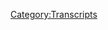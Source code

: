 {{Transcript
    | title         = [[136: March 30-31, 2008]]
    | caption       = [https://knowledgefight.libsyn.com/knowledge-fight-march-30-31-2008 Listen to this episode on Libsyn]
    | episodeNumber = [[136: March 30-31, 2008|136]]
    | length        = 01:55:40
}}

{{MessageBox
    | header     = Warning: Bot Generated Content
    | text       = This transcript was automatically generated by transcription software and likely contains many mistakes and misattributions. Please check the audio for definitive quotes, attribution, and context.
    | image      = N3yvass4myg91.webp
    | imagewidth = 50px
    | id         = warning
}}

{{TranscriptBlock
    | name      = Unknown Speaker
    | timestamp = 00:00:00.000
    | text      = Andy in Kansas you're on the air. Thanks for holding
}}

{{TranscriptBlock
    | name      = Unknown Speaker
    | timestamp = 00:00:03.839
    | text      = Hello Alex, I'm a first name caller. I'm a huge fan. I love your work. I love you
}}

{{TranscriptBlock
    | name      = Unknown Speaker
    | timestamp = 00:00:07.759
    | text      = Hey everybody, welcome back to knowledge fight. I'm Dan
}}

{{TranscriptBlock
    | name      = Unknown Speaker
    | timestamp = 00:00:09.859
    | text      = I'm Jared we're a couple dudes like to sit around drink novelty beverages and talk a little bit about Alex Joe indeed
}}

{{TranscriptBlock
    | name      = Unknown Speaker
    | timestamp = 00:00:15.240
    | text      = That is what we do Dan Dan Dan Dan Dan Jordan
}}

{{TranscriptBlock
    | name      = Unknown Speaker
    | timestamp = 00:00:19.620
    | text      = Why in God's name would you listen to this podcast? Maybe you're disenchanted with meaningless talk. I
}}

{{TranscriptBlock
    | name      = Unknown Speaker
    | timestamp = 00:00:29.660
    | text      = Couldn't keep that up. You have come to the wrong place. Yeah, this is all a hot load of bullshit
}}

{{TranscriptBlock
    | name      = Unknown Speaker
    | timestamp = 00:00:34.060
    | text      = I don't know
}}

{{TranscriptBlock
    | name      = Unknown Speaker
    | timestamp = 00:00:36.060
    | text      = I think
}}

{{TranscriptBlock
    | name      = Unknown Speaker
    | timestamp = 00:00:38.060
    | text      = Are we gonna
}}

{{TranscriptBlock
    | name      = Unknown Speaker
    | timestamp = 00:00:40.060
    | text      = Because I do I did I don't know anything about Alex Jones. I know a lot about him
}}

{{TranscriptBlock
    | name      = Unknown Speaker
    | timestamp = 00:00:42.859
    | text      = We've got to change that from why would anyone listen to this show to like what is the like?
}}

{{TranscriptBlock
    | name      = Unknown Speaker
    | timestamp = 00:00:47.460
    | text      = I don't know how to fix this. You're giving me notes. No, cuz I didn't finish
}}

{{TranscriptBlock
    | name      = Unknown Speaker
    | timestamp = 00:00:52.340
    | text      = I thought we got a good bit out of it
}}

{{TranscriptBlock
    | name      = Unknown Speaker
    | timestamp = 00:00:54.299
    | text      = I thought we got a good joke next bit is gonna be us having a
}}

{{TranscriptBlock
    | name      = Unknown Speaker
    | timestamp = 00:00:57.880
    | text      = Meeting about our introduction Jordan today. We haven't I hate it when my boss comes down on me
}}

{{TranscriptBlock
    | name      = Unknown Speaker
    | timestamp = 00:01:03.119
    | text      = Well, it's gonna be a horrible meeting. Oh, wow. You don't need to sit down. Okay, it's one of the
}}

{{TranscriptBlock
    | name      = Unknown Speaker
    | timestamp = 00:01:07.659
    | text      = I've had a lot of those meetings in my life. Pack up your things and leave my room. Yeah. So, Jordan, today we got an interesting show but before we get to it I would like to give a shout out to a couple of new donors. We're thrilled about it.
}}

{{TranscriptBlock
    | name      = Unknown Speaker
    | timestamp = 00:01:25.739
    | text      = Thank you so much. First of all going out to Dan G. I'm a policy wonk. Thank you so much, Dan. Great name.
}}

{{TranscriptBlock
    | name      = Unknown Speaker
    | timestamp = 00:01:33.260
    | text      = Love it. Strong name.
}}

{{TranscriptBlock
    | name      = Unknown Speaker
    | timestamp = 00:01:35.260
    | text      = Congratulations on becoming a policy wonk. Yes, and you will be joining Dan for his next podcast. How great is Dan? Dan's. Dan's a Dan of all, a Dan of the people. A Dan for all seasons.
}}

{{TranscriptBlock
    | name      = Unknown Speaker
    | timestamp = 00:01:49.260
    | text      = Any of these could be the name of my Dan Theon podcast. I'm a big fan of Dan on Fire starring, uh, yeah. First episode of the podcast, Dan Cortez. Oh, yeah, there you go. Second episode, Wilford Brimley.
}}

{{TranscriptBlock
    | name      = Unknown Speaker
    | timestamp = 00:02:03.260
    | text      = Wilford Brimley? Yes. Okay. Also, I'd like to give a shout out to another new donor. What's going on out there, Fred? I'm a policy wonk. Thank you so much, Fred. Thank you very much, Fred. I'm a policy wonk. Ah, Jesus.
}}

{{TranscriptBlock
    | name      = Unknown Speaker
    | timestamp = 00:02:17.259
    | text      = My iTunes is real glitchy. But thank you, we appreciate it. Congratulations on becoming a policy wonk. If you would like to become a policy wonk, all you folks out there listening, you can go to our website, knowledgefight.com, click the support the show button and it will be a done deal. You'll be a policy wonk.
}}

{{TranscriptBlock
    | name      = Unknown Speaker
    | timestamp = 00:02:31.259
    | text      = Isn't that how you become a policy wonk? Dan, it sounds too easy. It sounds too good to be true. Oh, how could you? Have you ever tried to donate to a podcast and you're like, I don't know what's going on. Well, try the click the support the show button. Yep.
}}

{{TranscriptBlock
    | name      = Unknown Speaker
    | timestamp = 00:02:46.259
    | text      = That's the best way. So Jordan, I've teased this. And today we are beginning the next investigation into Alex Jones's past. Famously, over the course of most of last year, we dug deep into what happened to get Alex Jones to join up with Team Trump.
}}

{{TranscriptBlock
    | name      = Unknown Speaker
    | timestamp = 00:03:04.259
    | text      = Right. And we came away with a pretty solid consensus that it was artificial inflation of his traffic via dummies and bots because he admitted on air that his traffic had tripled and his sales were flat. Yep.
}}

{{TranscriptBlock
    | name      = Unknown Speaker
    | timestamp = 00:03:17.259
    | text      = Mysteriously, no one buying anything but three times the traffic. It's very suspicious. Also, the insidious influences of Roger Stone and Steve Pachannik showing up with their 45 group right around the same time. Right. Right. So we've got a pretty good handle on that.
}}

{{TranscriptBlock
    | name      = Unknown Speaker
    | timestamp = 00:03:34.259
    | text      = There's there's other intricacies that you can go back and listen to hundreds of hours of recording. Yes. Yes. Perhaps laboriously covered. It is maybe the most exhaustive, exhaustive coverage of the oh, yeah, you knew why. Yeah.
}}

{{TranscriptBlock
    | name      = Unknown Speaker
    | timestamp = 00:03:50.259
    | text      = It's the it's one of the most in-depth and long investigations that no one asked for. No. And it turns out I'm doing another.
}}

{{TranscriptBlock
    | name      = Unknown Speaker
    | timestamp = 00:04:00.259
    | text      = I am interested to figure out Alex Jones presents himself as the person who's most responsible for the Tea Party. Right. He believes himself to be a leader of the Tea Party from the jump.
}}

{{TranscriptBlock
    | name      = Unknown Speaker
    | timestamp = 00:04:11.259
    | text      = And I want to explore the realities or lies therein. Also along the way, because of the timeline, we'll be covering Barack Obama's first election. We'll be covering the primary where Barack Obama and Hillary Clinton were going for the Democratic nomination. Right.
}}

{{TranscriptBlock
    | name      = Unknown Speaker
    | timestamp = 00:04:29.259
    | text      = We'll see where his his head is at along that road. There's going to be a lot of interesting stuff because the Tea Party in earnest came to the forefront of the national consciousness in the beginning of 2009.
}}

{{TranscriptBlock
    | name      = Unknown Speaker
    | timestamp = 00:04:42.259
    | text      = Yeah. Immediately after a black man was elected. Mysteriously quick. Yeah. After that, however, odd. However, odd how quick it happened. However, if you actually look into the history of it, it had been something that had been sort of roiling under the surface.
}}

{{TranscriptBlock
    | name      = Unknown Speaker
    | timestamp = 00:04:57.259
    | text      = Thanks to the Koch brothers. Oh, yeah. For a while before that. But we will get into a lot of that and try and figure out what is what exactly along the way. And in doing so, I hope we'll be able to learn more about Alex Jones's true center, like exactly what is bullshit and what is actually important to him.
}}

{{TranscriptBlock
    | name      = Unknown Speaker
    | timestamp = 00:05:16.259
    | text      = Like, we know guns are super important. Yes. Absurdly so. And we know that chimeras are strangely important to him. But beyond that, there's so much of these trappings that we see in his day to day, especially currently.
}}

{{TranscriptBlock
    | name      = Unknown Speaker
    | timestamp = 00:05:29.259
    | text      = Like, it doesn't seem sincere. It just seems like he's a Trump apologist. Right. I think it's more interesting, I think, to go back to 2008 just because he is still relatively under the radar back then.
}}

{{TranscriptBlock
    | name      = Unknown Speaker
    | timestamp = 00:05:41.259
    | text      = It's true. Compared to now, where he's showing up in all kinds of places that he wishes he weren't. Back then, in 2008, it was like, oh, yeah, that crazy guy. I've heard some crazy shit about him.
}}

{{TranscriptBlock
    | name      = Unknown Speaker
    | timestamp = 00:05:56.259
    | text      = There weren't tons of blogs covering him. He wasn't getting sued by everybody. He could just slander and everyone would be like, who? Right. He was happily married to his first wife.
}}

{{TranscriptBlock
    | name      = Unknown Speaker
    | timestamp = 00:06:07.259
    | text      = Didn't make as much money. And therein lies perhaps where he sold his soul. And also, as we covered in another episode from 2008, previously he seemed much happier.
}}

{{TranscriptBlock
    | name      = Unknown Speaker
    | timestamp = 00:06:18.259
    | text      = Much happier. Just singing the Highwayman. Oh, yeah. For half of an episode. He never woke up in the morning and said, oh, God, why did I fucking hitch my wagon to this fucking insane lunatic? I thought I was supposed to be crazy.
}}

{{TranscriptBlock
    | name      = Unknown Speaker
    | timestamp = 00:06:34.259
    | text      = He just had Ron Paul that he's hitched his wagon to because that seems to be consistent through all of this history. Game-recognized game, Dan.
}}

{{TranscriptBlock
    | name      = Unknown Speaker
    | timestamp = 00:06:43.259
    | text      = We'll get into all of the intricacies and nonsense along the way. And I'm just going to admit it up front. I started this investigation too early.
}}

{{TranscriptBlock
    | name      = Unknown Speaker
    | timestamp = 00:06:55.259
    | text      = So we're going to have an even more exhaustive investigation. I didn't know when the primary season started in earnest. And so I started on March 30th of 2008.
}}

{{TranscriptBlock
    | name      = Unknown Speaker
    | timestamp = 00:07:08.259
    | text      = So today we're covering March 30th and 31st, 2008. And at this point, nothing about the primary. Really?
}}

{{TranscriptBlock
    | name      = Unknown Speaker
    | timestamp = 00:07:16.259
    | text      = At one point, never mind. That's a spoiler for another episode. He's not anti-Obama at this point. No. He's not at all. In fact, he has an interview with someone that we'll talk about on a future episode.
}}

{{TranscriptBlock
    | name      = Unknown Speaker
    | timestamp = 00:07:27.259
    | text      = He's too anti-Hillary to... And he's saying stuff like Obama is going to get killed because he's an outsider. That sort of stuff. That's where his mind is at at this point.
}}

{{TranscriptBlock
    | name      = Unknown Speaker
    | timestamp = 00:07:37.259
    | text      = Okay. But still no talk about the primaries, no real talk about the election at all. So strange because if you... Like this election that we just had lasted eight years.
}}

{{TranscriptBlock
    | name      = Unknown Speaker
    | timestamp = 00:07:48.259
    | text      = It twisted my mind into thinking, of course they'll be talking about this in March. Yeah, right? Yeah, exactly. Yeah, it makes you think that that's a reasonable thing for an election to take three years.
}}

{{TranscriptBlock
    | name      = Unknown Speaker
    | timestamp = 00:07:57.259
    | text      = No. Turns out it was not a hot topic back then. But what was? Let's start on March 30th and see what Alex is obsessed about. Okay. Spoiler alert. He's freaked out about CERN.
}}

{{TranscriptBlock
    | name      = Unknown Speaker
    | timestamp = 00:08:09.259
    | text      = And they shoot different particles of lead and uranium and plutonium and gold and other heavy elements at the speed of light into other elements. Or they accelerate them towards each other.
}}

{{TranscriptBlock
    | name      = Unknown Speaker
    | timestamp = 00:08:27.259
    | text      = And these things cost hundreds of billions of dollars to build. The European Union built the biggest one. They've got a whole bunch of them here in the U.S.
}}

{{TranscriptBlock
    | name      = Unknown Speaker
    | timestamp = 00:08:34.259
    | text      = And I'm going to get a bunch of top scientists and physicists on about this. Every time I mention this, people email me and say, man, you're not...
}}

{{TranscriptBlock
    | name      = Unknown Speaker
    | timestamp = 00:08:41.259
    | text      = Let's say like a bushel. About seven, about a rip of them. Yeah, stuff that isn't documented.
}}

{{TranscriptBlock
    | name      = Unknown Speaker
    | timestamp = 00:08:46.259
    | text      = And all I know is the head of the British Royal Society, the most prestigious in the world, who's a physicist, wrote a book 20 years ago saying this could easily destroy the planet or the solar system.
}}

{{TranscriptBlock
    | name      = Unknown Speaker
    | timestamp = 00:08:58.259
    | text      = There's a bunch of physicists that are now suing to block this new collider that the equations show that there is a possibility of basically any matter explosions is the simplest way to put it.
}}

{{TranscriptBlock
    | name      = Unknown Speaker
    | timestamp = 00:09:13.259
    | text      = It is the simplest way to put it.
}}

{{TranscriptBlock
    | name      = Unknown Speaker
    | timestamp = 00:09:15.259
    | text      = I mean, sometime this week, someday on the weekday show or maybe even tomorrow. In fact, Trey, my producer's in there yesterday, I dug up one of these physicists who's suing.
}}

{{TranscriptBlock
    | name      = Unknown Speaker
    | timestamp = 00:09:27.259
    | text      = That's where Trey came from.
}}

{{TranscriptBlock
    | name      = Unknown Speaker
    | timestamp = 00:09:29.259
    | text      = I sent that to you.
}}

{{TranscriptBlock
    | name      = Unknown Speaker
    | timestamp = 00:09:30.259
    | text      = It all makes sense now.
}}

{{TranscriptBlock
    | name      = Unknown Speaker
    | timestamp = 00:09:31.259
    | text      = We have a bunch of them on. And these are not quacks. These are high-respect occasions.
}}

{{TranscriptBlock
    | name      = Unknown Speaker
    | timestamp = 00:09:35.259
    | text      = And they're saying that equations are selling all sorts...
}}

{{TranscriptBlock
    | name      = Unknown Speaker
    | timestamp = 00:09:39.259
    | text      = Yeah, that's a tell.
}}

{{TranscriptBlock
    | name      = Unknown Speaker
    | timestamp = 00:09:40.259
    | text      = You shouldn't have to say, hey, and listen, you can trust these guys. They're not quacks. Why did you say that?
}}

{{TranscriptBlock
    | name      = Unknown Speaker
    | timestamp = 00:09:48.259
    | text      = I wouldn't have thought they were quacks because I'm used to non-quacks being on shows.
}}

{{TranscriptBlock
    | name      = Unknown Speaker
    | timestamp = 00:09:53.259
    | text      = You must have had General Stubblebine on recently and everyone's like, hold on, Alex, we don't know about this.
}}

{{TranscriptBlock
    | name      = Unknown Speaker
    | timestamp = 00:09:58.259
    | text      = Yeah.
}}

{{TranscriptBlock
    | name      = Unknown Speaker
    | timestamp = 00:09:59.259
    | text      = We don't know about your quackery.
}}

{{TranscriptBlock
    | name      = Unknown Speaker
    | timestamp = 00:10:00.259
    | text      = Perhaps to the point of detriment, you kind of think, well, if they're on CNN, they're not a quack. I can assume they're not a quack.
}}

{{TranscriptBlock
    | name      = Unknown Speaker
    | timestamp = 00:10:08.259
    | text      = So you get kind of comfortable with assuming that they're not quacks.
}}

{{TranscriptBlock
    | name      = Unknown Speaker
    | timestamp = 00:10:12.259
    | text      = Then you start looking at it now and you see the guest that some of these people have on or the New Yorker or the New York Times who they're hiring and you're kind of like, oh shit, maybe all of these people are quacks.
}}

{{TranscriptBlock
    | name      = Unknown Speaker
    | timestamp = 00:10:22.259
    | text      = There's a matter of vetting that Alex doesn't do and we're starting to realize that other places don't do as good a job of it either.
}}

{{TranscriptBlock
    | name      = Unknown Speaker
    | timestamp = 00:10:29.259
    | text      = No kidding.
}}

{{TranscriptBlock
    | name      = Unknown Speaker
    | timestamp = 00:10:30.259
    | text      = We had made a lot of assumptions and it turns out some of these people, oh boy, they belong on Infowars.
}}

{{TranscriptBlock
    | name      = Unknown Speaker
    | timestamp = 00:10:35.259
    | text      = Right.
}}

{{TranscriptBlock
    | name      = Unknown Speaker
    | timestamp = 00:10:36.259
    | text      = So it's trouble, it's trouble. Alex is pretty obsessed about this and he says that he's going to get these physicists on who aren't quacks.
}}

{{TranscriptBlock
    | name      = Unknown Speaker
    | timestamp = 00:10:44.259
    | text      = Right.
}}

{{TranscriptBlock
    | name      = Unknown Speaker
    | timestamp = 00:10:45.259
    | text      = And we will be dealing with that a little bit later. Suffice it to say, I mean not today, we'll be dealing with it on the next episode.
}}

{{TranscriptBlock
    | name      = Unknown Speaker
    | timestamp = 00:10:52.259
    | text      = I'm doing too much. I have some knowledge of the next couple episodes so this is a difficult place for me to be in.
}}

{{TranscriptBlock
    | name      = Unknown Speaker
    | timestamp = 00:11:00.259
    | text      = So they're getting a physicist who graduated from the homeopathy university or what kind of physicists are we getting?
}}

{{TranscriptBlock
    | name      = Unknown Speaker
    | timestamp = 00:11:09.259
    | text      = From what I can tell, this guy's actually pretty legit in terms of his credentials.
}}

{{TranscriptBlock
    | name      = Unknown Speaker
    | timestamp = 00:11:13.259
    | text      = Uh huh.
}}

{{TranscriptBlock
    | name      = Unknown Speaker
    | timestamp = 00:11:14.259
    | text      = At the same time, he's a guy who in 1999 said that colliding particles against each other will create huge black holes and destroy the universe.
}}

{{TranscriptBlock
    | name      = Unknown Speaker
    | timestamp = 00:11:23.259
    | text      = Right.
}}

{{TranscriptBlock
    | name      = Unknown Speaker
    | timestamp = 00:11:24.259
    | text      = And it didn't. And then here in 2008, he's trying to sue to stop CERN from being opened and it doesn't work out because the judge says that he's failed to prove in any way that there's, you know, the potential threat that would merit it.
}}

{{TranscriptBlock
    | name      = Unknown Speaker
    | timestamp = 00:11:39.259
    | text      = Right.
}}

{{TranscriptBlock
    | name      = Unknown Speaker
    | timestamp = 00:11:40.259
    | text      = And also, U.S. courts don't have jurisdiction over European scientific experiments.
}}

{{TranscriptBlock
    | name      = Unknown Speaker
    | timestamp = 00:11:45.259
    | text      = Odd.
}}

{{TranscriptBlock
    | name      = Unknown Speaker
    | timestamp = 00:11:46.259
    | text      = Yeah, exactly.
}}

{{TranscriptBlock
    | name      = Unknown Speaker
    | timestamp = 00:11:47.259
    | text      = Wait, so why did the judge even bother?
}}

{{TranscriptBlock
    | name      = Unknown Speaker
    | timestamp = 00:11:48.259
    | text      = Because you, I don't know.
}}

{{TranscriptBlock
    | name      = Unknown Speaker
    | timestamp = 00:11:50.259
    | text      = He's just having a, he's like, well this is better than some of my other cases I've taken recently. Might as well rule on this.
}}

{{TranscriptBlock
    | name      = Unknown Speaker
    | timestamp = 00:11:56.259
    | text      = I'm bored.
}}

{{TranscriptBlock
    | name      = Unknown Speaker
    | timestamp = 00:11:57.259
    | text      = Yeah.
}}

{{TranscriptBlock
    | name      = Unknown Speaker
    | timestamp = 00:11:58.259
    | text      = I don't know. I don't know exactly the process wherein you decide what gets on the docket and what doesn't.
}}

{{TranscriptBlock
    | name      = Unknown Speaker
    | timestamp = 00:12:02.259
    | text      = Because you would just toss it out. You don't have, like, you don't have standing?
}}

{{TranscriptBlock
    | name      = Unknown Speaker
    | timestamp = 00:12:07.259
    | text      = Yeah.
}}

{{TranscriptBlock
    | name      = Unknown Speaker
    | timestamp = 00:12:08.259
    | text      = I mean, unless you really believe it, in which case, of course you do, the entire world is going to be turned into a black hole.
}}

{{TranscriptBlock
    | name      = Unknown Speaker
    | timestamp = 00:12:14.259
    | text      = See, in that sense, I think you do have standing.
}}

{{TranscriptBlock
    | name      = Unknown Speaker
    | timestamp = 00:12:17.259
    | text      = Well, exactly.
}}

{{TranscriptBlock
    | name      = Unknown Speaker
    | timestamp = 00:12:18.259
    | text      = But in terms of jurisdiction, you do not.
}}

{{TranscriptBlock
    | name      = Unknown Speaker
    | timestamp = 00:12:21.259
    | text      = The sheriff is the highest law.
}}

{{TranscriptBlock
    | name      = Unknown Speaker
    | timestamp = 00:12:24.259
    | text      = That is true.
}}

{{TranscriptBlock
    | name      = Unknown Speaker
    | timestamp = 00:12:25.259
    | text      = In the land.
}}

{{TranscriptBlock
    | name      = Unknown Speaker
    | timestamp = 00:12:26.259
    | text      = Speaking of someone whose name sounds like a sheriff.
}}

{{TranscriptBlock
    | name      = Unknown Speaker
    | timestamp = 00:12:27.259
    | text      = All right, that was a perfect transition.
}}

{{TranscriptBlock
    | name      = Unknown Speaker
    | timestamp = 00:12:31.259
    | text      = Especially since I did a finger gun.
}}

{{TranscriptBlock
    | name      = Unknown Speaker
    | timestamp = 00:12:32.259
    | text      = You did do a finger gun.
}}

{{TranscriptBlock
    | name      = Unknown Speaker
    | timestamp = 00:12:34.259
    | text      = On this episode, pretty early on, Alex Jones has a visit from one Jim Mars.
}}

{{TranscriptBlock
    | name      = Unknown Speaker
    | timestamp = 00:12:41.259
    | text      = I don't know if you know who Jim Mars is.
}}

{{TranscriptBlock
    | name      = Unknown Speaker
    | timestamp = 00:12:43.259
    | text      = No.
}}

{{TranscriptBlock
    | name      = Unknown Speaker
    | timestamp = 00:12:44.259
    | text      = He's a gentleman who is notoriously, notoriously isn't the right word, he's pretty roundly looked at as one of the world's premier conspiracy theorists.
}}

{{TranscriptBlock
    | name      = Unknown Speaker
    | timestamp = 00:12:52.259
    | text      = Okay.
}}

{{TranscriptBlock
    | name      = Unknown Speaker
    | timestamp = 00:12:53.259
    | text      = Like, he's a big guy.
}}

{{TranscriptBlock
    | name      = Unknown Speaker
    | timestamp = 00:12:54.259
    | text      = How do you become a premier conspiracy theorist? Are your conspiracies better than everybody else's?
}}

{{TranscriptBlock
    | name      = Unknown Speaker
    | timestamp = 00:12:59.259
    | text      = He wrote a bunch of books about JFK and sort of he's seen as on the forefront of the JFK conspiracy.
}}

{{TranscriptBlock
    | name      = Unknown Speaker
    | timestamp = 00:13:06.259
    | text      = I don't know what that means.
}}

{{TranscriptBlock
    | name      = Unknown Speaker
    | timestamp = 00:13:07.259
    | text      = He also taught like an accredited college class on conspiracies.
}}

{{TranscriptBlock
    | name      = Unknown Speaker
    | timestamp = 00:13:11.259
    | text      = And I think that elevates him out of the muck into academia to some extent.
}}

{{TranscriptBlock
    | name      = Unknown Speaker
    | timestamp = 00:13:17.259
    | text      = So he's a professor of the conspiracy theories that he makes up.
}}

{{TranscriptBlock
    | name      = Unknown Speaker
    | timestamp = 00:13:21.259
    | text      = Yeah.
}}

{{TranscriptBlock
    | name      = Unknown Speaker
    | timestamp = 00:13:22.259
    | text      = All right.
}}

{{TranscriptBlock
    | name      = Unknown Speaker
    | timestamp = 00:13:23.259
    | text      = But also, it's important to know that he also wrote two books about ancient aliens.
}}

{{TranscriptBlock
    | name      = Unknown Speaker
    | timestamp = 00:13:28.259
    | text      = Oh, okay. All right.
}}

{{TranscriptBlock
    | name      = Unknown Speaker
    | timestamp = 00:13:29.259
    | text      = I don't, like...
}}

{{TranscriptBlock
    | name      = Unknown Speaker
    | timestamp = 00:13:31.259
    | text      = The more we learn about ancient aliens, Dan, the more they are still from there and not here.
}}

{{TranscriptBlock
    | name      = Unknown Speaker
    | timestamp = 00:13:38.259
    | text      = The stuff, like the conversations that you want to have about JFK, I'm all ears for.
}}

{{TranscriptBlock
    | name      = Unknown Speaker
    | timestamp = 00:13:42.259
    | text      = Yes.
}}

{{TranscriptBlock
    | name      = Unknown Speaker
    | timestamp = 00:13:43.259
    | text      = You know, like, I'm open to hearing arguments about the anti-Castro Cubans, the CIA, the Mafia.
}}

{{TranscriptBlock
    | name      = Unknown Speaker
    | timestamp = 00:13:50.259
    | text      = Yeah.
}}

{{TranscriptBlock
    | name      = Unknown Speaker
    | timestamp = 00:13:51.259
    | text      = I'm open to hearing any of these because that is a really fucked up thing that happened.
}}

{{TranscriptBlock
    | name      = Unknown Speaker
    | timestamp = 00:13:55.259
    | text      = Right.
}}

{{TranscriptBlock
    | name      = Unknown Speaker
    | timestamp = 00:13:56.259
    | text      = And I'm willing to believe that there was some sort of conspiracy involved there.
}}

{{TranscriptBlock
    | name      = Unknown Speaker
    | timestamp = 00:14:00.259
    | text      = And you know what? Frankly, it's just a more fun world.
}}

{{TranscriptBlock
    | name      = Unknown Speaker
    | timestamp = 00:14:03.259
    | text      = Somewhat, yes.
}}

{{TranscriptBlock
    | name      = Unknown Speaker
    | timestamp = 00:14:04.259
    | text      = If it wasn't just one lunatic who killed him.
}}

{{TranscriptBlock
    | name      = Unknown Speaker
    | timestamp = 00:14:06.259
    | text      = I don't know.
}}

{{TranscriptBlock
    | name      = Unknown Speaker
    | timestamp = 00:14:07.259
    | text      = You know?
}}

{{TranscriptBlock
    | name      = Unknown Speaker
    | timestamp = 00:14:08.259
    | text      = I don't know if it's fun.
}}

{{TranscriptBlock
    | name      = Unknown Speaker
    | timestamp = 00:14:09.259
    | text      = It's a more fun world.
}}

{{TranscriptBlock
    | name      = Unknown Speaker
    | timestamp = 00:14:10.259
    | text      = Perhaps.
}}

{{TranscriptBlock
    | name      = Unknown Speaker
    | timestamp = 00:14:11.259
    | text      = It's a more fantastical world.
}}

{{TranscriptBlock
    | name      = Unknown Speaker
    | timestamp = 00:14:13.259
    | text      = It's a more movie-like world.
}}

{{TranscriptBlock
    | name      = Unknown Speaker
    | timestamp = 00:14:15.259
    | text      = Well, whatever the case may be, I might or might not agree with you.
}}

{{TranscriptBlock
    | name      = Unknown Speaker
    | timestamp = 00:14:20.259
    | text      = I think it was actually Sirhan Sirhan who did it.
}}

{{TranscriptBlock
    | name      = Unknown Speaker
    | timestamp = 00:14:22.259
    | text      = He did both of them?
}}

{{TranscriptBlock
    | name      = Unknown Speaker
    | timestamp = 00:14:23.259
    | text      = He did both.
}}

{{TranscriptBlock
    | name      = Unknown Speaker
    | timestamp = 00:14:24.259
    | text      = Oh, boy.
}}

{{TranscriptBlock
    | name      = Unknown Speaker
    | timestamp = 00:14:25.259
    | text      = I don't know if it's more fun, but I don't think you're crazy if you believe in JFK conspiracies.
}}

{{TranscriptBlock
    | name      = Unknown Speaker
    | timestamp = 00:14:32.259
    | text      = Yes.
}}

{{TranscriptBlock
    | name      = Unknown Speaker
    | timestamp = 00:14:33.259
    | text      = In certain JFK conspiracies.
}}

{{TranscriptBlock
    | name      = Unknown Speaker
    | timestamp = 00:14:35.259
    | text      = Yeah, I'll listen to all of them, but yeah, you're right.
}}

{{TranscriptBlock
    | name      = Unknown Speaker
    | timestamp = 00:14:37.259
    | text      = There is a lot.
}}

{{TranscriptBlock
    | name      = Unknown Speaker
    | timestamp = 00:14:38.259
    | text      = Yeah, there's a lot.
}}

{{TranscriptBlock
    | name      = Unknown Speaker
    | timestamp = 00:14:39.259
    | text      = There's a lot.
}}

{{TranscriptBlock
    | name      = Unknown Speaker
    | timestamp = 00:14:40.259
    | text      = Like the Sirhan Sirhan.
}}

{{TranscriptBlock
    | name      = Unknown Speaker
    | timestamp = 00:14:41.259
    | text      = Right.
}}

{{TranscriptBlock
    | name      = Unknown Speaker
    | timestamp = 00:14:42.259
    | text      = Yes.
}}

{{TranscriptBlock
    | name      = Unknown Speaker
    | timestamp = 00:14:43.259
    | text      = I do think you're crazy if you believe in ancient aliens.
}}

{{TranscriptBlock
    | name      = Unknown Speaker
    | timestamp = 00:14:46.259
    | text      = Okay.
}}

{{TranscriptBlock
    | name      = Unknown Speaker
    | timestamp = 00:14:47.259
    | text      = All right.
}}

{{TranscriptBlock
    | name      = Unknown Speaker
    | timestamp = 00:14:48.259
    | text      = That's the line I want to make.
}}

{{TranscriptBlock
    | name      = Unknown Speaker
    | timestamp = 00:14:49.259
    | text      = Right.
}}

{{TranscriptBlock
    | name      = Unknown Speaker
    | timestamp = 00:14:50.259
    | text      = And Jim Mars is on both sides of that.
}}

{{TranscriptBlock
    | name      = Unknown Speaker
    | timestamp = 00:14:52.259
    | text      = So, I consider him to be someone who has credibility problems, but also researches.
}}

{{TranscriptBlock
    | name      = Unknown Speaker
    | timestamp = 00:14:59.259
    | text      = You say he's one of the foremost conspiracy theorists.
}}

{{TranscriptBlock
    | name      = Unknown Speaker
    | timestamp = 00:15:03.259
    | text      = That's the end of credibility to me.
}}

{{TranscriptBlock
    | name      = Unknown Speaker
    | timestamp = 00:15:05.259
    | text      = Somewhat.
}}

{{TranscriptBlock
    | name      = Unknown Speaker
    | timestamp = 00:15:06.259
    | text      = So, he's on the show to talk about RFK.
}}

{{TranscriptBlock
    | name      = Unknown Speaker
    | timestamp = 00:15:08.259
    | text      = He's here to talk about the RFK assassination.
}}

{{TranscriptBlock
    | name      = Unknown Speaker
    | timestamp = 00:15:11.259
    | text      = Right.
}}

{{TranscriptBlock
    | name      = Unknown Speaker
    | timestamp = 00:15:12.259
    | text      = So, here's a little clip of that.
}}

{{TranscriptBlock
    | name      = Unknown Speaker
    | timestamp = 00:15:13.259
    | text      = Well, of course, this is actually nothing new.
}}

{{TranscriptBlock
    | name      = Unknown Speaker
    | timestamp = 00:15:17.259
    | text      = Me and many other people, almost since the time of the Robert Kennedy assassination,
}}

{{TranscriptBlock
    | name      = Unknown Speaker
    | timestamp = 00:15:23.259
    | text      = have loudly tried to shout out that he was not killed by Sirhan Sirhan, who cannot remember
}}

{{TranscriptBlock
    | name      = Unknown Speaker
    | timestamp = 00:15:31.259
    | text      = anything that happened.
}}

{{TranscriptBlock
    | name      = Unknown Speaker
    | timestamp = 00:15:32.259
    | text      = So says Sirhan Sirhan.
}}

{{TranscriptBlock
    | name      = Unknown Speaker
    | timestamp = 00:15:33.259
    | text      = But what is happening is, and what makes these stories significant, is that after all these
}}

{{TranscriptBlock
    | name      = Unknown Speaker
    | timestamp = 00:15:40.259
    | text      = years and after all the further evidence, including scientific evidence, comes out,
}}

{{TranscriptBlock
    | name      = Unknown Speaker
    | timestamp = 00:15:47.259
    | text      = more and more people are waking up and beginning to realize that the so-called conspiracy theorists
}}

{{TranscriptBlock
    | name      = Unknown Speaker
    | timestamp = 00:15:53.259
    | text      = were actually right all along.
}}

{{TranscriptBlock
    | name      = Unknown Speaker
    | timestamp = 00:15:55.259
    | text      = The conspiracy theorists are right all along and people are realizing it.
}}

{{TranscriptBlock
    | name      = Unknown Speaker
    | timestamp = 00:15:58.259
    | text      = Every conspiracy theorist says that, though.
}}

{{TranscriptBlock
    | name      = Unknown Speaker
    | timestamp = 00:16:01.259
    | text      = Yeah.
}}

{{TranscriptBlock
    | name      = Unknown Speaker
    | timestamp = 00:16:02.259
    | text      = It is sort of like white noise at this point to have conspiracy theorists tell you they're
}}

{{TranscriptBlock
    | name      = Unknown Speaker
    | timestamp = 00:16:06.259
    | text      = right.
}}

{{TranscriptBlock
    | name      = Unknown Speaker
    | timestamp = 00:16:07.259
    | text      = Yeah.
}}

{{TranscriptBlock
    | name      = Unknown Speaker
    | timestamp = 00:16:08.259
    | text      = And that you need to wake up.
}}

{{TranscriptBlock
    | name      = Unknown Speaker
    | timestamp = 00:16:09.259
    | text      = So, a couple of things.
}}

{{TranscriptBlock
    | name      = Unknown Speaker
    | timestamp = 00:16:10.259
    | text      = I mean, Sirhan Sirhan and the assassination of RFK, there are some interesting elements
}}

{{TranscriptBlock
    | name      = Unknown Speaker
    | timestamp = 00:16:16.259
    | text      = of it that I think are not being told in terms of there is pretty compelling circumstantial
}}

{{TranscriptBlock
    | name      = Unknown Speaker
    | timestamp = 00:16:22.259
    | text      = evidence that there were other people involved.
}}

{{TranscriptBlock
    | name      = Unknown Speaker
    | timestamp = 00:16:25.259
    | text      = Oh, yeah.
}}

{{TranscriptBlock
    | name      = Unknown Speaker
    | timestamp = 00:16:26.259
    | text      = It looks like there was at least one woman who was involved and they may or may not have
}}

{{TranscriptBlock
    | name      = Unknown Speaker
    | timestamp = 00:16:31.259
    | text      = been stalking RFK previous to the assassination.
}}

{{TranscriptBlock
    | name      = Unknown Speaker
    | timestamp = 00:16:35.259
    | text      = To me, RFK is the one thing that I like.
}}

{{TranscriptBlock
    | name      = Unknown Speaker
    | timestamp = 00:16:40.259
    | text      = This is the one thing where I do not need any evidence.
}}

{{TranscriptBlock
    | name      = Unknown Speaker
    | timestamp = 00:16:44.259
    | text      = I am just going to come out and say that I swear to God, I think the FBI killed RFK.
}}

{{TranscriptBlock
    | name      = Unknown Speaker
    | timestamp = 00:16:49.259
    | text      = Really?
}}

{{TranscriptBlock
    | name      = Unknown Speaker
    | timestamp = 00:16:50.259
    | text      = I really do.
}}

{{TranscriptBlock
    | name      = Unknown Speaker
    | timestamp = 00:16:51.259
    | text      = Well...
}}

{{TranscriptBlock
    | name      = Unknown Speaker
    | timestamp = 00:16:52.259
    | text      = I really do.
}}

{{TranscriptBlock
    | name      = Unknown Speaker
    | timestamp = 00:16:53.259
    | text      = Mainly because RFK was perhaps becoming the most compassionate and progressive candidate
}}

{{TranscriptBlock
    | name      = Unknown Speaker
    | timestamp = 00:17:01.259
    | text      = in the history of the United States.
}}

{{TranscriptBlock
    | name      = Unknown Speaker
    | timestamp = 00:17:03.259
    | text      = Right.
}}

{{TranscriptBlock
    | name      = Unknown Speaker
    | timestamp = 00:17:04.259
    | text      = The speech that he gave on the day that Martin Luther King Jr. died, who, by the way, was
}}

{{TranscriptBlock
    | name      = Unknown Speaker
    | timestamp = 00:17:09.259
    | text      = also murdered by the FBI.
}}

{{TranscriptBlock
    | name      = Unknown Speaker
    | timestamp = 00:17:11.259
    | text      = On the day that Martin Luther King Jr. died, he came out and gave an off-the-cuff speech
}}

{{TranscriptBlock
    | name      = Unknown Speaker
    | timestamp = 00:17:16.259
    | text      = that was one of the more...
}}

{{TranscriptBlock
    | name      = Unknown Speaker
    | timestamp = 00:17:18.259
    | text      = I mean, a lot of people credit it with the fact that the city he was in didn't riot because
}}

{{TranscriptBlock
    | name      = Unknown Speaker
    | timestamp = 00:17:26.259
    | text      = they heard that speech.
}}

{{TranscriptBlock
    | name      = Unknown Speaker
    | timestamp = 00:17:27.259
    | text      = Right.
}}

{{TranscriptBlock
    | name      = Unknown Speaker
    | timestamp = 00:17:28.259
    | text      = Right.
}}

{{TranscriptBlock
    | name      = Unknown Speaker
    | timestamp = 00:17:29.259
    | text      = That's how serious he was.
}}

{{TranscriptBlock
    | name      = Unknown Speaker
    | timestamp = 00:17:30.259
    | text      = He spent so much time going overseas and seeing all of this starvation firsthand.
}}

{{TranscriptBlock
    | name      = Unknown Speaker
    | timestamp = 00:17:35.259
    | text      = Yeah.
}}

{{TranscriptBlock
    | name      = Unknown Speaker
    | timestamp = 00:17:36.259
    | text      = And he really made this change.
}}

{{TranscriptBlock
    | name      = Unknown Speaker
    | timestamp = 00:17:38.259
    | text      = And he was going to win.
}}

{{TranscriptBlock
    | name      = Unknown Speaker
    | timestamp = 00:17:40.259
    | text      = Like, he was crushing the other candidate at the time, who was what, Walter Mondale
}}

{{TranscriptBlock
    | name      = Unknown Speaker
    | timestamp = 00:17:45.259
    | text      = or whatever?
}}

{{TranscriptBlock
    | name      = Unknown Speaker
    | timestamp = 00:17:46.259
    | text      = Humphrey.
}}

{{TranscriptBlock
    | name      = Unknown Speaker
    | timestamp = 00:17:47.259
    | text      = Humphrey.
}}

{{TranscriptBlock
    | name      = Unknown Speaker
    | timestamp = 00:17:48.259
    | text      = God.
}}

{{TranscriptBlock
    | name      = Unknown Speaker
    | timestamp = 00:17:49.259
    | text      = In the primary.
}}

{{TranscriptBlock
    | name      = Unknown Speaker
    | timestamp = 00:17:50.259
    | text      = Yeah.
}}

{{TranscriptBlock
    | name      = Unknown Speaker
    | timestamp = 00:17:51.259
    | text      = Humphrey lost to Nixon.
}}

{{TranscriptBlock
    | name      = Unknown Speaker
    | timestamp = 00:17:52.259
    | text      = Yeah, exactly.
}}

{{TranscriptBlock
    | name      = Unknown Speaker
    | timestamp = 00:17:53.259
    | text      = Yeah.
}}

{{TranscriptBlock
    | name      = Unknown Speaker
    | timestamp = 00:17:54.259
    | text      = Look, this is, again, a conversation that I'm fine having.
}}

{{TranscriptBlock
    | name      = Unknown Speaker
    | timestamp = 00:17:58.259
    | text      = Right.
}}

{{TranscriptBlock
    | name      = Unknown Speaker
    | timestamp = 00:17:59.259
    | text      = This is super crazy if you believe this.
}}

{{TranscriptBlock
    | name      = Unknown Speaker
    | timestamp = 00:18:01.259
    | text      = But, also, the idea that Sirhan Sirhan did it also isn't crazy.
}}

{{TranscriptBlock
    | name      = Unknown Speaker
    | timestamp = 00:18:07.259
    | text      = Oh, yeah.
}}

{{TranscriptBlock
    | name      = Unknown Speaker
    | timestamp = 00:18:08.259
    | text      = No, no, no.
}}

{{TranscriptBlock
    | name      = Unknown Speaker
    | timestamp = 00:18:09.259
    | text      = Absolutely not.
}}

{{TranscriptBlock
    | name      = Unknown Speaker
    | timestamp = 00:18:10.259
    | text      = I'm going to read to you from the court transcript of Sirhan Sirhan's trial.
}}

{{TranscriptBlock
    | name      = Unknown Speaker
    | timestamp = 00:18:14.259
    | text      = Sirhan Sirhan.
}}

{{TranscriptBlock
    | name      = Unknown Speaker
    | timestamp = 00:18:15.259
    | text      = Quote.
}}

{{TranscriptBlock
    | name      = Unknown Speaker
    | timestamp = 00:18:16.259
    | text      = Oh, I totally did that shit.
}}

{{TranscriptBlock
    | name      = Unknown Speaker
    | timestamp = 00:18:18.259
    | text      = End quote.
}}

{{TranscriptBlock
    | name      = Unknown Speaker
    | timestamp = 00:18:19.259
    | text      = He's asked.
}}

{{TranscriptBlock
    | name      = Unknown Speaker
    | timestamp = 00:18:20.259
    | text      = He's asked.
}}

{{TranscriptBlock
    | name      = Unknown Speaker
    | timestamp = 00:18:21.259
    | text      = So then there was a time the love turned to hate because he had previously said that he
}}

{{TranscriptBlock
    | name      = Unknown Speaker
    | timestamp = 00:18:26.259
    | text      = liked RFK.
}}

{{TranscriptBlock
    | name      = Unknown Speaker
    | timestamp = 00:18:27.259
    | text      = Yes.
}}

{{TranscriptBlock
    | name      = Unknown Speaker
    | timestamp = 00:18:28.259
    | text      = Was that at a time when Senator Kennedy was a candidate for the President of the United
}}

{{TranscriptBlock
    | name      = Unknown Speaker
    | timestamp = 00:18:32.259
    | text      = States?
}}

{{TranscriptBlock
    | name      = Unknown Speaker
    | timestamp = 00:18:33.259
    | text      = Right?
}}

{{TranscriptBlock
    | name      = Unknown Speaker
    | timestamp = 00:18:34.259
    | text      = His answer.
}}

{{TranscriptBlock
    | name      = Unknown Speaker
    | timestamp = 00:18:35.259
    | text      = Yes.
}}

{{TranscriptBlock
    | name      = Unknown Speaker
    | timestamp = 00:18:36.259
    | text      = It was during the time he was, but not exactly specifically, when it turned into hate.
}}

{{TranscriptBlock
    | name      = Unknown Speaker
    | timestamp = 00:18:39.259
    | text      = Not only that, hate really, because I still loved him.
}}

{{TranscriptBlock
    | name      = Unknown Speaker
    | timestamp = 00:18:42.259
    | text      = But when he came out with his support for the State of Israel and when he said he would
}}

{{TranscriptBlock
    | name      = Unknown Speaker
    | timestamp = 00:18:46.259
    | text      = give them 50 Phantom jet bombers to Israel.
}}

{{TranscriptBlock
    | name      = Unknown Speaker
    | timestamp = 00:18:49.259
    | text      = And then the questioning resumes.
}}

{{TranscriptBlock
    | name      = Unknown Speaker
    | timestamp = 00:18:51.259
    | text      = At that time he was the candidate for President of the United States.
}}

{{TranscriptBlock
    | name      = Unknown Speaker
    | timestamp = 00:18:54.259
    | text      = Answer.
}}

{{TranscriptBlock
    | name      = Unknown Speaker
    | timestamp = 00:18:55.259
    | text      = Yes.
}}

{{TranscriptBlock
    | name      = Unknown Speaker
    | timestamp = 00:18:56.259
    | text      = Question.
}}

{{TranscriptBlock
    | name      = Unknown Speaker
    | timestamp = 00:18:57.259
    | text      = Did you tell all of that that you hate him?
}}

{{TranscriptBlock
    | name      = Unknown Speaker
    | timestamp = 00:19:00.259
    | text      = Hate then and then he's cut off.
}}

{{TranscriptBlock
    | name      = Unknown Speaker
    | timestamp = 00:19:02.259
    | text      = No, but it was enough for me, sir, that anything that has to do with Israel or the Zionists
}}

{{TranscriptBlock
    | name      = Unknown Speaker
    | timestamp = 00:19:06.259
    | text      = or support of Israel, that is enough cause for me, sir, to hate him.
}}

{{TranscriptBlock
    | name      = Unknown Speaker
    | timestamp = 00:19:10.259
    | text      = Question.
}}

{{TranscriptBlock
    | name      = Unknown Speaker
    | timestamp = 00:19:11.259
    | text      = But not all of that.
}}

{{TranscriptBlock
    | name      = Unknown Speaker
    | timestamp = 00:19:12.259
    | text      = Answer.
}}

{{TranscriptBlock
    | name      = Unknown Speaker
    | timestamp = 00:19:13.259
    | text      = Well, enough, sir, to have an impression only.
}}

{{TranscriptBlock
    | name      = Unknown Speaker
    | timestamp = 00:19:15.259
    | text      = Question.
}}

{{TranscriptBlock
    | name      = Unknown Speaker
    | timestamp = 00:19:16.259
    | text      = Enough to kill him?
}}

{{TranscriptBlock
    | name      = Unknown Speaker
    | timestamp = 00:19:17.259
    | text      = Answer.
}}

{{TranscriptBlock
    | name      = Unknown Speaker
    | timestamp = 00:19:18.259
    | text      = I don't know about that, sir.
}}

{{TranscriptBlock
    | name      = Unknown Speaker
    | timestamp = 00:19:19.259
    | text      = Question.
}}

{{TranscriptBlock
    | name      = Unknown Speaker
    | timestamp = 00:19:20.259
    | text      = Well, didn't you just tell us here a few days ago that if you had him right there you would
}}

{{TranscriptBlock
    | name      = Unknown Speaker
    | timestamp = 00:19:26.259
    | text      = have blasted him.
}}

{{TranscriptBlock
    | name      = Unknown Speaker
    | timestamp = 00:19:29.259
    | text      = The answer.
}}

{{TranscriptBlock
    | name      = Unknown Speaker
    | timestamp = 00:19:30.259
    | text      = At the time he came out and said he would send those 50 jet bombers, I would have done
}}

{{TranscriptBlock
    | name      = Unknown Speaker
    | timestamp = 00:19:34.259
    | text      = that.
}}

{{TranscriptBlock
    | name      = Unknown Speaker
    | timestamp = 00:19:35.259
    | text      = Question.
}}

{{TranscriptBlock
    | name      = Unknown Speaker
    | timestamp = 00:19:36.259
    | text      = You would have done that?
}}

{{TranscriptBlock
    | name      = Unknown Speaker
    | timestamp = 00:19:37.259
    | text      = Answer.
}}

{{TranscriptBlock
    | name      = Unknown Speaker
    | timestamp = 00:19:38.259
    | text      = Yes, I'm a very impulsive person.
}}

{{TranscriptBlock
    | name      = Unknown Speaker
    | timestamp = 00:19:42.259
    | text      = Whatever my objective would be.
}}

{{TranscriptBlock
    | name      = Unknown Speaker
    | timestamp = 00:19:44.259
    | text      = This is a great conversation.
}}

{{TranscriptBlock
    | name      = Unknown Speaker
    | timestamp = 00:19:46.259
    | text      = Whatever my objective would be, it's just good for that time only.
}}

{{TranscriptBlock
    | name      = Unknown Speaker
    | timestamp = 00:19:50.259
    | text      = So.
}}

{{TranscriptBlock
    | name      = Unknown Speaker
    | timestamp = 00:19:51.259
    | text      = That's like an interrogation in the drunk tech.
}}

{{TranscriptBlock
    | name      = Unknown Speaker
    | timestamp = 00:19:56.259
    | text      = Just like, yeah, I mean, I might have.
}}

{{TranscriptBlock
    | name      = Unknown Speaker
    | timestamp = 00:19:59.259
    | text      = I mean, I could have.
}}

{{TranscriptBlock
    | name      = Unknown Speaker
    | timestamp = 00:20:00.259
    | text      = I certainly would have at that point.
}}

{{TranscriptBlock
    | name      = Unknown Speaker
    | timestamp = 00:20:02.259
    | text      = I mean, it's possible.
}}

{{TranscriptBlock
    | name      = Unknown Speaker
    | timestamp = 00:20:03.259
    | text      = Like, when it happened, maybe I would have.
}}

{{TranscriptBlock
    | name      = Unknown Speaker
    | timestamp = 00:20:06.259
    | text      = But I don't know if I did have.
}}

{{TranscriptBlock
    | name      = Unknown Speaker
    | timestamp = 00:20:08.259
    | text      = I don't remember, but I was there and I was shooting.
}}

{{TranscriptBlock
    | name      = Unknown Speaker
    | timestamp = 00:20:11.259
    | text      = I don't know.
}}

{{TranscriptBlock
    | name      = Unknown Speaker
    | timestamp = 00:20:12.259
    | text      = All the stuff about.
}}

{{TranscriptBlock
    | name      = Unknown Speaker
    | timestamp = 00:20:13.259
    | text      = Who among us?
}}

{{TranscriptBlock
    | name      = Unknown Speaker
    | timestamp = 00:20:14.259
    | text      = All the stuff about like brain control and stuff like that is also murky because he wrote
}}

{{TranscriptBlock
    | name      = Unknown Speaker
    | timestamp = 00:20:20.259
    | text      = in a, like they found his diary and there was an entry that said, my determination to
}}

{{TranscriptBlock
    | name      = Unknown Speaker
    | timestamp = 00:20:25.259
    | text      = eliminate RFK is becoming more and more of an unshakable obsession.
}}

{{TranscriptBlock
    | name      = Unknown Speaker
    | timestamp = 00:20:29.259
    | text      = RFK must die.
}}

{{TranscriptBlock
    | name      = Unknown Speaker
    | timestamp = 00:20:30.259
    | text      = RFK must be killed.
}}

{{TranscriptBlock
    | name      = Unknown Speaker
    | timestamp = 00:20:32.259
    | text      = Robert F. Kennedy must be assassinated.
}}

{{TranscriptBlock
    | name      = Unknown Speaker
    | timestamp = 00:20:34.259
    | text      = So.
}}

{{TranscriptBlock
    | name      = Unknown Speaker
    | timestamp = 00:20:35.259
    | text      = These guys always keep a diary, don't they?
}}

{{TranscriptBlock
    | name      = Unknown Speaker
    | timestamp = 00:20:37.259
    | text      = That's because they're fucking mentally ill.
}}

{{TranscriptBlock
    | name      = Unknown Speaker
    | timestamp = 00:20:39.259
    | text      = I know.
}}

{{TranscriptBlock
    | name      = Unknown Speaker
    | timestamp = 00:20:40.259
    | text      = That's what I'm saying.
}}

{{TranscriptBlock
    | name      = Unknown Speaker
    | timestamp = 00:20:41.259
    | text      = There's a compulsion.
}}

{{TranscriptBlock
    | name      = Unknown Speaker
    | timestamp = 00:20:42.259
    | text      = Well, yeah.
}}

{{TranscriptBlock
    | name      = Unknown Speaker
    | timestamp = 00:20:43.259
    | text      = I mean, if you write RFK must die twice, like a teenage girl writing that she loves somebody,
}}

{{TranscriptBlock
    | name      = Unknown Speaker
    | timestamp = 00:20:48.259
    | text      = you're going to kill that person.
}}

{{TranscriptBlock
    | name      = Unknown Speaker
    | timestamp = 00:20:49.259
    | text      = Most likely.
}}

{{TranscriptBlock
    | name      = Unknown Speaker
    | timestamp = 00:20:50.259
    | text      = And, you know, psychiatrists and psychologists have gone on record and say that he's like
}}

{{TranscriptBlock
    | name      = Unknown Speaker
    | timestamp = 00:20:56.259
    | text      = a manipulative person and also of dual natures and fairly schizophrenic.
}}

{{TranscriptBlock
    | name      = Unknown Speaker
    | timestamp = 00:21:02.259
    | text      = And that falls in line with someone who would probably want to tell you that I don't remember
}}

{{TranscriptBlock
    | name      = Unknown Speaker
    | timestamp = 00:21:06.259
    | text      = that murder.
}}

{{TranscriptBlock
    | name      = Unknown Speaker
    | timestamp = 00:21:07.259
    | text      = Never heard of it.
}}

{{TranscriptBlock
    | name      = Unknown Speaker
    | timestamp = 00:21:08.259
    | text      = Right.
}}

{{TranscriptBlock
    | name      = Unknown Speaker
    | timestamp = 00:21:09.259
    | text      = And if you believe a murderer who says, I don't remember that murder, that's on you.
}}

{{TranscriptBlock
    | name      = Unknown Speaker
    | timestamp = 00:21:15.259
    | text      = Because, as we went over on that Project Camelot episode about Mark Richards, he says he was
}}

{{TranscriptBlock
    | name      = Unknown Speaker
    | timestamp = 00:21:20.259
    | text      = off planet during the murder he was involved with.
}}

{{TranscriptBlock
    | name      = Unknown Speaker
    | timestamp = 00:21:23.259
    | text      = Well, he was.
}}

{{TranscriptBlock
    | name      = Unknown Speaker
    | timestamp = 00:21:24.259
    | text      = So are you going to take him at his word?
}}

{{TranscriptBlock
    | name      = Unknown Speaker
    | timestamp = 00:21:25.259
    | text      = I would.
}}

{{TranscriptBlock
    | name      = Unknown Speaker
    | timestamp = 00:21:26.259
    | text      = I would assume so.
}}

{{TranscriptBlock
    | name      = Unknown Speaker
    | timestamp = 00:21:27.259
    | text      = I don't know.
}}

{{TranscriptBlock
    | name      = Unknown Speaker
    | timestamp = 00:21:28.259
    | text      = I'm going to look at a preponderance of the evidence and I'm going to say.
}}

{{TranscriptBlock
    | name      = Unknown Speaker
    | timestamp = 00:21:32.259
    | text      = The FBI did it.
}}

{{TranscriptBlock
    | name      = Unknown Speaker
    | timestamp = 00:21:34.259
    | text      = Fine.
}}

{{TranscriptBlock
    | name      = Unknown Speaker
    | timestamp = 00:21:35.259
    | text      = You can have that.
}}

{{TranscriptBlock
    | name      = Unknown Speaker
    | timestamp = 00:21:36.259
    | text      = You can have that.
}}

{{TranscriptBlock
    | name      = Unknown Speaker
    | timestamp = 00:21:37.259
    | text      = I'm not as convinced of that.
}}

{{TranscriptBlock
    | name      = Unknown Speaker
    | timestamp = 00:21:39.259
    | text      = And Jim Mars would have more credibility if he hadn't written two books about ancient
}}

{{TranscriptBlock
    | name      = Unknown Speaker
    | timestamp = 00:21:43.259
    | text      = aliens.
}}

{{TranscriptBlock
    | name      = Unknown Speaker
    | timestamp = 00:21:44.259
    | text      = And if he didn't say this, they get into talking about Americans who supported the Nazis.
}}

{{TranscriptBlock
    | name      = Unknown Speaker
    | timestamp = 00:21:50.259
    | text      = Yeah, the names of prominent Americans who supported Hitler is pretty amazing.
}}

{{TranscriptBlock
    | name      = Unknown Speaker
    | timestamp = 00:21:57.259
    | text      = You've got Watson of IBM.
}}

{{TranscriptBlock
    | name      = Unknown Speaker
    | timestamp = 00:22:00.259
    | text      = You've got Henry Ford of Ford Motor Company.
}}

{{TranscriptBlock
    | name      = Unknown Speaker
    | timestamp = 00:22:02.259
    | text      = You've got Chase Bank and John J. McCloy.
}}

{{TranscriptBlock
    | name      = Unknown Speaker
    | timestamp = 00:22:05.259
    | text      = Chase Bank is impressed.
}}

{{TranscriptBlock
    | name      = Unknown Speaker
    | timestamp = 00:22:06.259
    | text      = The Dulles Brothers.
}}

{{TranscriptBlock
    | name      = Unknown Speaker
    | timestamp = 00:22:07.259
    | text      = Nope.
}}

{{TranscriptBlock
    | name      = Unknown Speaker
    | timestamp = 00:22:08.259
    | text      = And Alex brings up the Bushes, but conspicuous in their absence from that list is Fred Koch.
}}

{{TranscriptBlock
    | name      = Unknown Speaker
    | timestamp = 00:22:13.259
    | text      = Never heard of him.
}}

{{TranscriptBlock
    | name      = Unknown Speaker
    | timestamp = 00:22:15.259
    | text      = The Koch brothers' father, Fred Koch.
}}

{{TranscriptBlock
    | name      = Unknown Speaker
    | timestamp = 00:22:17.259
    | text      = No idea.
}}

{{TranscriptBlock
    | name      = Unknown Speaker
    | timestamp = 00:22:18.259
    | text      = In World War II, he partnered with an American Nazi sympathizer named William Rhodes Davis
}}

{{TranscriptBlock
    | name      = Unknown Speaker
    | timestamp = 00:22:23.259
    | text      = to help build the third largest oil refinery in the Third Reich.
}}

{{TranscriptBlock
    | name      = Unknown Speaker
    | timestamp = 00:22:26.259
    | text      = He also made a ton of money selling cracking stills to Stalin.
}}

{{TranscriptBlock
    | name      = Unknown Speaker
    | timestamp = 00:22:30.259
    | text      = And then, after that, he would go on to create the anti-communist and anti-Semitic John Birch
}}

{{TranscriptBlock
    | name      = Unknown Speaker
    | timestamp = 00:22:35.259
    | text      = Society.
}}

{{TranscriptBlock
    | name      = Unknown Speaker
    | timestamp = 00:22:36.259
    | text      = Yeah.
}}

{{TranscriptBlock
    | name      = Unknown Speaker
    | timestamp = 00:22:37.259
    | text      = Mysterious in his absence, though, in that list.
}}

{{TranscriptBlock
    | name      = Unknown Speaker
    | timestamp = 00:22:40.259
    | text      = There's a lot of people that they list, and Fred Koch is a big one among those names.
}}

{{TranscriptBlock
    | name      = Unknown Speaker
    | timestamp = 00:22:47.259
    | text      = I mean, sure, he may have had an outsize impact.
}}

{{TranscriptBlock
    | name      = Unknown Speaker
    | timestamp = 00:22:53.259
    | text      = Sure, he may be perhaps personally responsible for at least 40 percent of a lot of the war
}}

{{TranscriptBlock
    | name      = Unknown Speaker
    | timestamp = 00:23:01.259
    | text      = crimes.
}}

{{TranscriptBlock
    | name      = Unknown Speaker
    | timestamp = 00:23:02.259
    | text      = But, you know, he doesn't remember it.
}}

{{TranscriptBlock
    | name      = Unknown Speaker
    | timestamp = 00:23:06.259
    | text      = He said that he didn't know what was going on.
}}

{{TranscriptBlock
    | name      = Unknown Speaker
    | timestamp = 00:23:09.259
    | text      = He was like, he felt like he might have done it at the time, but he wasn't sure.
}}

{{TranscriptBlock
    | name      = Unknown Speaker
    | timestamp = 00:23:13.259
    | text      = Oh, you're going with the Sirhan.
}}

{{TranscriptBlock
    | name      = Unknown Speaker
    | timestamp = 00:23:15.259
    | text      = Exactly.
}}

{{TranscriptBlock
    | name      = Unknown Speaker
    | timestamp = 00:23:16.259
    | text      = Sirhan defense.
}}

{{TranscriptBlock
    | name      = Unknown Speaker
    | timestamp = 00:23:17.259
    | text      = The Sirhan defense is my favorite chess opening gambit.
}}

{{TranscriptBlock
    | name      = Unknown Speaker
    | timestamp = 00:23:20.259
    | text      = What's super interesting if you look at the history of Fred Koch, too, is that when he
}}

{{TranscriptBlock
    | name      = Unknown Speaker
    | timestamp = 00:23:24.259
    | text      = went over and worked with Stalin, he came back as an anti-communist.
}}

{{TranscriptBlock
    | name      = Unknown Speaker
    | timestamp = 00:23:29.259
    | text      = He was really anti what he saw over there.
}}

{{TranscriptBlock
    | name      = Unknown Speaker
    | timestamp = 00:23:32.259
    | text      = Right.
}}

{{TranscriptBlock
    | name      = Unknown Speaker
    | timestamp = 00:23:33.259
    | text      = This was not the case with fascism.
}}

{{TranscriptBlock
    | name      = Unknown Speaker
    | timestamp = 00:23:34.259
    | text      = Oh, no.
}}

{{TranscriptBlock
    | name      = Unknown Speaker
    | timestamp = 00:23:35.259
    | text      = He did not become like an anti-fascist dude, and still him and his sons have trafficked
}}

{{TranscriptBlock
    | name      = Unknown Speaker
    | timestamp = 00:23:40.759
    | text      = with Nazi sympathizers and Holocaust deniers for a large part of their careers and lives.
}}

{{TranscriptBlock
    | name      = Unknown Speaker
    | timestamp = 00:23:47.259
    | text      = Right.
}}

{{TranscriptBlock
    | name      = Unknown Speaker
    | timestamp = 00:23:48.259
    | text      = So that's interesting to me.
}}

{{TranscriptBlock
    | name      = Unknown Speaker
    | timestamp = 00:23:49.259
    | text      = I don't know.
}}

{{TranscriptBlock
    | name      = Unknown Speaker
    | timestamp = 00:23:50.259
    | text      = I don't know if it's like intentional leaving them off the list, because you do have those
}}

{{TranscriptBlock
    | name      = Unknown Speaker
    | timestamp = 00:23:53.460
    | text      = people.
}}

{{TranscriptBlock
    | name      = Unknown Speaker
    | timestamp = 00:23:54.460
    | text      = I mean, we talked about Watson.
}}

{{TranscriptBlock
    | name      = Unknown Speaker
    | timestamp = 00:23:55.460
    | text      = He definitely had some inclination towards.
}}

{{TranscriptBlock
    | name      = Unknown Speaker
    | timestamp = 00:23:58.259
    | text      = Ford, absolutely.
}}

{{TranscriptBlock
    | name      = Unknown Speaker
    | timestamp = 00:23:59.759
    | text      = He also was responsible for disseminating the protocols of the Elders of Zion at one
}}

{{TranscriptBlock
    | name      = Unknown Speaker
    | timestamp = 00:24:05.259
    | text      = point.
}}

{{TranscriptBlock
    | name      = Unknown Speaker
    | timestamp = 00:24:06.259
    | text      = You know, there is a lot of troubling history of U.S. business interests and the Nazis.
}}

{{TranscriptBlock
    | name      = Unknown Speaker
    | timestamp = 00:24:11.660
    | text      = I mean, if you run your business like a fascist dictator, you have to assume that you're going
}}

{{TranscriptBlock
    | name      = Unknown Speaker
    | timestamp = 00:24:16.559
    | text      = to be a big fan of fascist dictators.
}}

{{TranscriptBlock
    | name      = Unknown Speaker
    | timestamp = 00:24:19.059
    | text      = Yeah.
}}

{{TranscriptBlock
    | name      = Unknown Speaker
    | timestamp = 00:24:20.059
    | text      = I mean, Ford had a morality code and you had to do all of this shit, and there was a whole
}}

{{TranscriptBlock
    | name      = Unknown Speaker
    | timestamp = 00:24:25.859
    | text      = lifestyle that you had to live by just to work for him, like he controlled every aspect
}}

{{TranscriptBlock
    | name      = Unknown Speaker
    | timestamp = 00:24:31.460
    | text      = of your life.
}}

{{TranscriptBlock
    | name      = Unknown Speaker
    | timestamp = 00:24:32.460
    | text      = Right.
}}

{{TranscriptBlock
    | name      = Unknown Speaker
    | timestamp = 00:24:33.460
    | text      = That guy is going to be like, dictators are pretty cool.
}}

{{TranscriptBlock
    | name      = Unknown Speaker
    | timestamp = 00:24:36.059
    | text      = Yeah.
}}

{{TranscriptBlock
    | name      = Unknown Speaker
    | timestamp = 00:24:37.059
    | text      = I'd do it.
}}

{{TranscriptBlock
    | name      = Unknown Speaker
    | timestamp = 00:24:38.059
    | text      = Well, I get the mentality that you're describing, but I'm just talking about like, why isn't
}}

{{TranscriptBlock
    | name      = Unknown Speaker
    | timestamp = 00:24:44.160
    | text      = this on the list?
}}

{{TranscriptBlock
    | name      = Unknown Speaker
    | timestamp = 00:24:45.259
    | text      = Oh, yeah.
}}

{{TranscriptBlock
    | name      = Unknown Speaker
    | timestamp = 00:24:46.259
    | text      = Why aren't you?
}}

{{TranscriptBlock
    | name      = Unknown Speaker
    | timestamp = 00:24:47.259
    | text      = And to be fair, this isn't the strongest sentiment that I have, but it's curious, because Alex
}}

{{TranscriptBlock
    | name      = Unknown Speaker
    | timestamp = 00:24:54.660
    | text      = does talk about these Americans who worked with Nazis all the time.
}}

{{TranscriptBlock
    | name      = Unknown Speaker
    | timestamp = 00:24:57.660
    | text      = Yeah.
}}

{{TranscriptBlock
    | name      = Unknown Speaker
    | timestamp = 00:24:58.660
    | text      = And Fred Koch never comes up.
}}

{{TranscriptBlock
    | name      = Unknown Speaker
    | timestamp = 00:24:59.660
    | text      = Well, of course not.
}}

{{TranscriptBlock
    | name      = Unknown Speaker
    | timestamp = 00:25:00.660
    | text      = And so that might be a little reason to be suspicious.
}}

{{TranscriptBlock
    | name      = Unknown Speaker
    | timestamp = 00:25:02.859
    | text      = Also it turns out, I don't think that they think Hitler was that bad.
}}

{{TranscriptBlock
    | name      = Unknown Speaker
    | timestamp = 00:25:05.660
    | text      = Well, they put Hitler in power and then shut him up.
}}

{{TranscriptBlock
    | name      = Unknown Speaker
    | timestamp = 00:25:08.859
    | text      = I mean, I mean, you know, but that's all mainstream history.
}}

{{TranscriptBlock
    | name      = Unknown Speaker
    | timestamp = 00:25:11.859
    | text      = I can't wait.
}}

{{TranscriptBlock
    | name      = Unknown Speaker
    | timestamp = 00:25:12.859
    | text      = I'm going to carry the book.
}}

{{TranscriptBlock
    | name      = Unknown Speaker
    | timestamp = 00:25:13.859
    | text      = So I like now history is also mainstream history.
}}

{{TranscriptBlock
    | name      = Unknown Speaker
    | timestamp = 00:25:17.859
    | text      = It's mainstream history.
}}

{{TranscriptBlock
    | name      = Unknown Speaker
    | timestamp = 00:25:18.859
    | text      = Can't we just have, can't we just have history?
}}

{{TranscriptBlock
    | name      = Unknown Speaker
    | timestamp = 00:25:21.259
    | text      = Wouldn't that be nice?
}}

{{TranscriptBlock
    | name      = Unknown Speaker
    | timestamp = 00:25:22.259
    | text      = That would be nice.
}}

{{TranscriptBlock
    | name      = Unknown Speaker
    | timestamp = 00:25:23.259
    | text      = Cause history is, you think it's predicated on facts.
}}

{{TranscriptBlock
    | name      = Unknown Speaker
    | timestamp = 00:25:26.259
    | text      = Yeah.
}}

{{TranscriptBlock
    | name      = Unknown Speaker
    | timestamp = 00:25:27.259
    | text      = You would think.
}}

{{TranscriptBlock
    | name      = Unknown Speaker
    | timestamp = 00:25:28.259
    | text      = It's not.
}}

{{TranscriptBlock
    | name      = Unknown Speaker
    | timestamp = 00:25:29.259
    | text      = No.
}}

{{TranscriptBlock
    | name      = Unknown Speaker
    | timestamp = 00:25:30.259
    | text      = Um, so at this point-
}}

{{TranscriptBlock
    | name      = Unknown Speaker
    | timestamp = 00:25:31.259
    | text      = You know why?
}}

{{TranscriptBlock
    | name      = Unknown Speaker
    | timestamp = 00:25:32.259
    | text      = It all changed whenever the FBI murdered RFK.
}}

{{TranscriptBlock
    | name      = Unknown Speaker
    | timestamp = 00:25:33.259
    | text      = I'll tell you that right now.
}}

{{TranscriptBlock
    | name      = Unknown Speaker
    | timestamp = 00:25:34.259
    | text      = So at this point we have, um, you know, a very weird, uh, Hitler was set up, uh, declaration
}}

{{TranscriptBlock
    | name      = Unknown Speaker
    | timestamp = 00:25:41.059
    | text      = by Alex.
}}

{{TranscriptBlock
    | name      = Unknown Speaker
    | timestamp = 00:25:42.059
    | text      = And now-
}}

{{TranscriptBlock
    | name      = Unknown Speaker
    | timestamp = 00:25:43.059
    | text      = In what way was he set up?
}}

{{TranscriptBlock
    | name      = Unknown Speaker
    | timestamp = 00:25:44.420
    | text      = Who knows?
}}

{{TranscriptBlock
    | name      = Unknown Speaker
    | timestamp = 00:25:45.420
    | text      = But now-
}}

{{TranscriptBlock
    | name      = Unknown Speaker
    | timestamp = 00:25:46.420
    | text      = Did they set him up for one crime or all of them?
}}

{{TranscriptBlock
    | name      = Unknown Speaker
    | timestamp = 00:25:48.319
    | text      = Probably all of them.
}}

{{TranscriptBlock
    | name      = Unknown Speaker
    | timestamp = 00:25:49.319
    | text      = That's what I was-
}}

{{TranscriptBlock
    | name      = Unknown Speaker
    | timestamp = 00:25:50.319
    | text      = Probably all of them?
}}

{{TranscriptBlock
    | name      = Unknown Speaker
    | timestamp = 00:25:51.319
    | text      = Yeah, probably all of them.
}}

{{TranscriptBlock
    | name      = Unknown Speaker
    | timestamp = 00:25:52.319
    | text      = He was trying to have a, like he was just a dumb and dumber situation where he's just
}}

{{TranscriptBlock
    | name      = Unknown Speaker
    | timestamp = 00:25:56.900
    | text      = bumbling throughout the Holocaust, like, well, I'll sign off on this paper.
}}

{{TranscriptBlock
    | name      = Unknown Speaker
    | timestamp = 00:26:01.579
    | text      = Like, yeah.
}}

{{TranscriptBlock
    | name      = Unknown Speaker
    | timestamp = 00:26:02.579
    | text      = Yeah.
}}

{{TranscriptBlock
    | name      = Unknown Speaker
    | timestamp = 00:26:03.579
    | text      = Was he Mr. Magoo?
}}

{{TranscriptBlock
    | name      = Unknown Speaker
    | timestamp = 00:26:04.579
    | text      = Yeah, you married a coat rat.
}}

{{TranscriptBlock
    | name      = Unknown Speaker
    | timestamp = 00:26:06.900
    | text      = Everyone thought it was Eva Braun.
}}

{{TranscriptBlock
    | name      = Unknown Speaker
    | timestamp = 00:26:08.140
    | text      = No.
}}

{{TranscriptBlock
    | name      = Unknown Speaker
    | timestamp = 00:26:09.140
    | text      = Nope.
}}

{{TranscriptBlock
    | name      = Unknown Speaker
    | timestamp = 00:26:10.140
    | text      = Blonde wig on a coat rack.
}}

{{TranscriptBlock
    | name      = Unknown Speaker
    | timestamp = 00:26:11.140
    | text      = Right.
}}

{{TranscriptBlock
    | name      = Unknown Speaker
    | timestamp = 00:26:12.140
    | text      = That's why she survived in that bunker.
}}

{{TranscriptBlock
    | name      = Unknown Speaker
    | timestamp = 00:26:13.140
    | text      = Yeah.
}}

{{TranscriptBlock
    | name      = Unknown Speaker
    | timestamp = 00:26:14.140
    | text      = So, uh, it's now as good a time as any to go to two very weird commercials that Alex
}}

{{TranscriptBlock
    | name      = Unknown Speaker
    | timestamp = 00:26:19.579
    | text      = plays on this episode that I don't know what to make of, and, uh-
}}

{{TranscriptBlock
    | name      = Unknown Speaker
    | timestamp = 00:26:28.019
    | text      = With a word about Israel, here's best-selling author and Bible teacher Kay Arthur.
}}

{{TranscriptBlock
    | name      = Unknown Speaker
    | timestamp = 00:26:32.259
    | text      = If you could only visit one country, one nation, on the face of this earth, it should be Israel,
}}

{{TranscriptBlock
    | name      = Unknown Speaker
    | timestamp = 00:26:41.220
    | text      = because then you'll never be the same.
}}

{{TranscriptBlock
    | name      = Unknown Speaker
    | timestamp = 00:26:44.019
    | text      = To start planning your trip to Israel today, call 1-888-77-ISRAEL or visit www.goisrael.com.
}}

{{TranscriptBlock
    | name      = Unknown Speaker
    | timestamp = 00:26:51.700
    | text      = You'll never be the same.
}}

{{TranscriptBlock
    | name      = Unknown Speaker
    | timestamp = 00:26:57.140
    | text      = So that's weird.
}}

{{TranscriptBlock
    | name      = Unknown Speaker
    | timestamp = 00:26:58.140
    | text      = That's weird.
}}

{{TranscriptBlock
    | name      = Unknown Speaker
    | timestamp = 00:26:59.140
    | text      = This is even weirder.
}}

{{TranscriptBlock
    | name      = Unknown Speaker
    | timestamp = 00:27:00.140
    | text      = Listen to this.
}}

{{TranscriptBlock
    | name      = Unknown Speaker
    | timestamp = 00:27:01.140
    | text      = Here's a word about Israel from Dr. Jack Hayford, president of the International Church of the
}}

{{TranscriptBlock
    | name      = Unknown Speaker
    | timestamp = 00:27:05.619
    | text      = Four Square Gospel.
}}

{{TranscriptBlock
    | name      = Unknown Speaker
    | timestamp = 00:27:06.619
    | text      = To go to Israel is to change the way you will ever approach the Bible.
}}

{{TranscriptBlock
    | name      = Unknown Speaker
    | timestamp = 00:27:10.259
    | text      = The Bible becomes based in an entirely deeper and richer way because you have been where
}}

{{TranscriptBlock
    | name      = Unknown Speaker
    | timestamp = 00:27:15.859
    | text      = it happened.
}}

{{TranscriptBlock
    | name      = Unknown Speaker
    | timestamp = 00:27:17.059
    | text      = You'll never be the same when you visit Israel.
}}

{{TranscriptBlock
    | name      = Unknown Speaker
    | timestamp = 00:27:19.980
    | text      = To start planning your trip to Israel today, visit www.goisrael.com.
}}

{{TranscriptBlock
    | name      = Unknown Speaker
    | timestamp = 00:27:24.980
    | text      = You'll never be the same.
}}

{{TranscriptBlock
    | name      = Unknown Speaker
    | timestamp = 00:27:30.339
    | text      = That's crazy.
}}

{{TranscriptBlock
    | name      = Unknown Speaker
    | timestamp = 00:27:31.339
    | text      = He plays two commercials about going to Israel.
}}

{{TranscriptBlock
    | name      = Unknown Speaker
    | timestamp = 00:27:33.500
    | text      = I want to know who wrote that jingle.
}}

{{TranscriptBlock
    | name      = Unknown Speaker
    | timestamp = 00:27:36.019
    | text      = I can tell you what business wrote it.
}}

{{TranscriptBlock
    | name      = Unknown Speaker
    | timestamp = 00:27:38.500
    | text      = No!
}}

{{TranscriptBlock
    | name      = Unknown Speaker
    | timestamp = 00:27:39.740
    | text      = I can tell you.
}}

{{TranscriptBlock
    | name      = Unknown Speaker
    | timestamp = 00:27:40.740
    | text      = It was Larry Nichols?
}}

{{TranscriptBlock
    | name      = Unknown Speaker
    | timestamp = 00:27:41.740
    | text      = Yeah, it was.
}}

{{TranscriptBlock
    | name      = Unknown Speaker
    | timestamp = 00:27:42.740
    | text      = He was a jingle writer.
}}

{{TranscriptBlock
    | name      = Unknown Speaker
    | timestamp = 00:27:45.099
    | text      = Those are ads for Go Israel.
}}

{{TranscriptBlock
    | name      = Unknown Speaker
    | timestamp = 00:27:48.259
    | text      = And I looked into it.
}}

{{TranscriptBlock
    | name      = Unknown Speaker
    | timestamp = 00:27:49.259
    | text      = You go to their website, goisrael.com, and you scroll down.
}}

{{TranscriptBlock
    | name      = Unknown Speaker
    | timestamp = 00:27:53.460
    | text      = G-O-I-S-R-A-E-L.
}}

{{TranscriptBlock
    | name      = Unknown Speaker
    | timestamp = 00:27:55.460
    | text      = Go Israel.
}}

{{TranscriptBlock
    | name      = Unknown Speaker
    | timestamp = 00:27:56.460
    | text      = If you scroll down all the way down the page, you will see that the site is owned and operated
}}

{{TranscriptBlock
    | name      = Unknown Speaker
    | timestamp = 00:28:02.420
    | text      = by the Ministry of Tourism of the Israeli government.
}}

{{TranscriptBlock
    | name      = Unknown Speaker
    | timestamp = 00:28:05.859
    | text      = Well, yeah, it had to be.
}}

{{TranscriptBlock
    | name      = Unknown Speaker
    | timestamp = 00:28:07.460
    | text      = It's not like those two people were travel agents.
}}

{{TranscriptBlock
    | name      = Unknown Speaker
    | timestamp = 00:28:10.900
    | text      = No.
}}

{{TranscriptBlock
    | name      = Unknown Speaker
    | timestamp = 00:28:11.900
    | text      = This is from the Israeli government tourism board.
}}

{{TranscriptBlock
    | name      = Unknown Speaker
    | timestamp = 00:28:14.299
    | text      = And he was the head of the Foursquare church?
}}

{{TranscriptBlock
    | name      = Unknown Speaker
    | timestamp = 00:28:17.539
    | text      = I don't care.
}}

{{TranscriptBlock
    | name      = Unknown Speaker
    | timestamp = 00:28:18.539
    | text      = I do.
}}

{{TranscriptBlock
    | name      = Unknown Speaker
    | timestamp = 00:28:19.539
    | text      = I want to know exactly what kind of Foursquare they're playing.
}}

{{TranscriptBlock
    | name      = Unknown Speaker
    | timestamp = 00:28:22.339
    | text      = No cherry bombs.
}}

{{TranscriptBlock
    | name      = Unknown Speaker
    | timestamp = 00:28:23.339
    | text      = Well, you gotta have cherry bombs.
}}

{{TranscriptBlock
    | name      = Unknown Speaker
    | timestamp = 00:28:24.500
    | text      = No cherry bombs.
}}

{{TranscriptBlock
    | name      = Unknown Speaker
    | timestamp = 00:28:25.500
    | text      = You can't not have cherry bombs.
}}

{{TranscriptBlock
    | name      = Unknown Speaker
    | timestamp = 00:28:27.220
    | text      = Look, you're glossing over something that I find incredibly weird.
}}

{{TranscriptBlock
    | name      = Unknown Speaker
    | timestamp = 00:28:33.259
    | text      = Because I want to make it totally clear off the top, I don't think this in any way proves
}}

{{TranscriptBlock
    | name      = Unknown Speaker
    | timestamp = 00:28:37.220
    | text      = that Alex Jones is an agent of Israel, like so many of his critics claim.
}}

{{TranscriptBlock
    | name      = Unknown Speaker
    | timestamp = 00:28:41.460
    | text      = No, of course not.
}}

{{TranscriptBlock
    | name      = Unknown Speaker
    | timestamp = 00:28:42.460
    | text      = But it is proof, indisputable proof, that Genesis Communications Network was making
}}

{{TranscriptBlock
    | name      = Unknown Speaker
    | timestamp = 00:28:50.980
    | text      = ad revenue off the Israeli government in 2008.
}}

{{TranscriptBlock
    | name      = Unknown Speaker
    | timestamp = 00:28:54.420
    | text      = Well, yeah.
}}

{{TranscriptBlock
    | name      = Unknown Speaker
    | timestamp = 00:28:55.420
    | text      = And that's wild.
}}

{{TranscriptBlock
    | name      = Unknown Speaker
    | timestamp = 00:28:56.420
    | text      = Because I don't hear any other commercials for, go to Guatemala, or go to other countries.
}}

{{TranscriptBlock
    | name      = Unknown Speaker
    | timestamp = 00:29:01.299
    | text      = I don't know why the Israeli government was like, Infowars is where we're going to get
}}

{{TranscriptBlock
    | name      = Unknown Speaker
    | timestamp = 00:29:06.579
    | text      = some great tourists.
}}

{{TranscriptBlock
    | name      = Unknown Speaker
    | timestamp = 00:29:07.859
    | text      = Right.
}}

{{TranscriptBlock
    | name      = Unknown Speaker
    | timestamp = 00:29:08.859
    | text      = There's that.
}}

{{TranscriptBlock
    | name      = Unknown Speaker
    | timestamp = 00:29:09.859
    | text      = That's bananas to me.
}}

{{TranscriptBlock
    | name      = Unknown Speaker
    | timestamp = 00:29:10.859
    | text      = There's that.
}}

{{TranscriptBlock
    | name      = Unknown Speaker
    | timestamp = 00:29:11.859
    | text      = Like, they must have just been blank at, you know, let's put ads out on everything and
}}

{{TranscriptBlock
    | name      = Unknown Speaker
    | timestamp = 00:29:16.319
    | text      = not really paying attention to what they're doing.
}}

{{TranscriptBlock
    | name      = Unknown Speaker
    | timestamp = 00:29:18.019
    | text      = See, I don't think it was Infowars, I think it was Genesis Communications Network.
}}

{{TranscriptBlock
    | name      = Unknown Speaker
    | timestamp = 00:29:20.859
    | text      = Right.
}}

{{TranscriptBlock
    | name      = Unknown Speaker
    | timestamp = 00:29:21.859
    | text      = I think it's a network thing.
}}

{{TranscriptBlock
    | name      = Unknown Speaker
    | timestamp = 00:29:22.980
    | text      = So it's just, this is before Alex had his own 24 hour...
}}

{{TranscriptBlock
    | name      = Unknown Speaker
    | timestamp = 00:29:27.460
    | text      = Well, I mean, most of the commercials that play are for Endgame, the documentary, and
}}

{{TranscriptBlock
    | name      = Unknown Speaker
    | timestamp = 00:29:33.339
    | text      = other documentaries.
}}

{{TranscriptBlock
    | name      = Unknown Speaker
    | timestamp = 00:29:34.440
    | text      = Most of it is in-house commercials for his documentaries and books and stuff.
}}

{{TranscriptBlock
    | name      = Unknown Speaker
    | timestamp = 00:29:38.579
    | text      = And then every now and again, something like this.
}}

{{TranscriptBlock
    | name      = Unknown Speaker
    | timestamp = 00:29:41.819
    | text      = And I gotta be honest, it threw me for a crazy loop.
}}

{{TranscriptBlock
    | name      = Unknown Speaker
    | timestamp = 00:29:46.180
    | text      = I don't know what to make of it.
}}

{{TranscriptBlock
    | name      = Unknown Speaker
    | timestamp = 00:29:48.079
    | text      = So after going to go to Israel.com, you were never the same?
}}

{{TranscriptBlock
    | name      = Unknown Speaker
    | timestamp = 00:29:54.680
    | text      = I'm still the same.
}}

{{TranscriptBlock
    | name      = Unknown Speaker
    | timestamp = 00:29:55.900
    | text      = But I'm confused.
}}

{{TranscriptBlock
    | name      = Unknown Speaker
    | timestamp = 00:29:57.460
    | text      = You'll never be the same.
}}

{{TranscriptBlock
    | name      = Unknown Speaker
    | timestamp = 00:30:02.059
    | text      = It's almost as good as Diamond Gusset.
}}

{{TranscriptBlock
    | name      = Unknown Speaker
    | timestamp = 00:30:04.700
    | text      = But it's crazy, man.
}}

{{TranscriptBlock
    | name      = Unknown Speaker
    | timestamp = 00:30:05.900
    | text      = It is nuts.
}}

{{TranscriptBlock
    | name      = Unknown Speaker
    | timestamp = 00:30:07.359
    | text      = I don't, like, again, I don't...
}}

{{TranscriptBlock
    | name      = Unknown Speaker
    | timestamp = 00:30:10.140
    | text      = Why is that so nuts to you?
}}

{{TranscriptBlock
    | name      = Unknown Speaker
    | timestamp = 00:30:12.460
    | text      = Because, look, I don't agree with their conclusion, but one of the pieces of argument that Alex's
}}

{{TranscriptBlock
    | name      = Unknown Speaker
    | timestamp = 00:30:20.660
    | text      = anti-Semitic critics make against him is absolutely true.
}}

{{TranscriptBlock
    | name      = Unknown Speaker
    | timestamp = 00:30:24.380
    | text      = Genesis Communications was making money directly from the government of Israel.
}}

{{TranscriptBlock
    | name      = Unknown Speaker
    | timestamp = 00:30:28.819
    | text      = Yeah, but that's just like, it was the tourism board.
}}

{{TranscriptBlock
    | name      = Unknown Speaker
    | timestamp = 00:30:32.859
    | text      = Like the tourism board, you know, there's so many, so many, you see billboards and shit
}}

{{TranscriptBlock
    | name      = Unknown Speaker
    | timestamp = 00:30:38.160
    | text      = for like, go to Mexico.
}}

{{TranscriptBlock
    | name      = Unknown Speaker
    | timestamp = 00:30:41.220
    | text      = This is a Royal Caribbean cruise ad.
}}

{{TranscriptBlock
    | name      = Unknown Speaker
    | timestamp = 00:30:43.299
    | text      = I understand that you see, like, go to Wyoming on the CTA buses, paid for by the Wyoming
}}

{{TranscriptBlock
    | name      = Unknown Speaker
    | timestamp = 00:30:49.980
    | text      = tourism board.
}}

{{TranscriptBlock
    | name      = Unknown Speaker
    | timestamp = 00:30:50.980
    | text      = Which is actually where you'll see where the Bible happened.
}}

{{TranscriptBlock
    | name      = Unknown Speaker
    | timestamp = 00:30:53.579
    | text      = But it would be different if...
}}

{{TranscriptBlock
    | name      = Unknown Speaker
    | timestamp = 00:30:59.539
    | text      = You're trying to get through that.
}}

{{TranscriptBlock
    | name      = Unknown Speaker
    | timestamp = 00:31:01.220
    | text      = It would be different if all CTA bus drivers were anti-Wyomingites.
}}

{{TranscriptBlock
    | name      = Unknown Speaker
    | timestamp = 00:31:10.019
    | text      = Their worldview was based on lies about Wyoming.
}}

{{TranscriptBlock
    | name      = Unknown Speaker
    | timestamp = 00:31:15.220
    | text      = And everyone...
}}

{{TranscriptBlock
    | name      = Unknown Speaker
    | timestamp = 00:31:16.220
    | text      = How do you know that's not true?
}}

{{TranscriptBlock
    | name      = Unknown Speaker
    | timestamp = 00:31:18.339
    | text      = And everybody who criticized Ventra said that they secretly worked for Wyoming.
}}

{{TranscriptBlock
    | name      = Unknown Speaker
    | timestamp = 00:31:23.740
    | text      = That's what would make it, that's what makes it very difficult for me.
}}

{{TranscriptBlock
    | name      = Unknown Speaker
    | timestamp = 00:31:26.900
    | text      = Like if I were Alex Jones and I were Ted Anderson, I would say thank you tourism board of Israel.
}}

{{TranscriptBlock
    | name      = Unknown Speaker
    | timestamp = 00:31:32.819
    | text      = We appreciate the offer, but we don't want to accept this because we are afraid it would
}}

{{TranscriptBlock
    | name      = Unknown Speaker
    | timestamp = 00:31:36.759
    | text      = give the appearance of the thing that we are inaccurately criticized about all the time.
}}

{{TranscriptBlock
    | name      = Unknown Speaker
    | timestamp = 00:31:43.460
    | text      = It seems like bad optics for us.
}}

{{TranscriptBlock
    | name      = Unknown Speaker
    | timestamp = 00:31:45.740
    | text      = Thank you very much, but we have to pass.
}}

{{TranscriptBlock
    | name      = Unknown Speaker
    | timestamp = 00:31:47.859
    | text      = That's what I...
}}

{{TranscriptBlock
    | name      = Unknown Speaker
    | timestamp = 00:31:48.940
    | text      = But again, this goes back to my argument about his anti-Semitic critics in that they give
}}

{{TranscriptBlock
    | name      = Unknown Speaker
    | timestamp = 00:31:54.900
    | text      = him cover.
}}

{{TranscriptBlock
    | name      = Unknown Speaker
    | timestamp = 00:31:56.619
    | text      = So he can be as anti-Semitic as he wants and they are like, you're not an anti-Semite.
}}

{{TranscriptBlock
    | name      = Unknown Speaker
    | timestamp = 00:32:03.059
    | text      = So he's running this commercial to bait them?
}}

{{TranscriptBlock
    | name      = Unknown Speaker
    | timestamp = 00:32:05.220
    | text      = Exactly.
}}

{{TranscriptBlock
    | name      = Unknown Speaker
    | timestamp = 00:32:06.220
    | text      = That way he can play the victim if you call him anti-Semitic.
}}

{{TranscriptBlock
    | name      = Unknown Speaker
    | timestamp = 00:32:10.700
    | text      = He's like, look, these guys are anti-Semitic and they hate me.
}}

{{TranscriptBlock
    | name      = Unknown Speaker
    | timestamp = 00:32:14.539
    | text      = So I clearly am not.
}}

{{TranscriptBlock
    | name      = Unknown Speaker
    | timestamp = 00:32:16.259
    | text      = It's possible.
}}

{{TranscriptBlock
    | name      = Unknown Speaker
    | timestamp = 00:32:17.440
    | text      = It's probably like if you want...
}}

{{TranscriptBlock
    | name      = Unknown Speaker
    | timestamp = 00:32:20.500
    | text      = To me, that's a smart move if he was doing it on purpose, which he probably wasn't.
}}

{{TranscriptBlock
    | name      = Unknown Speaker
    | timestamp = 00:32:25.799
    | text      = There's so many layers of intention there.
}}

{{TranscriptBlock
    | name      = Unknown Speaker
    | timestamp = 00:32:28.619
    | text      = It's very confusing to me.
}}

{{TranscriptBlock
    | name      = Unknown Speaker
    | timestamp = 00:32:30.859
    | text      = I don't know what it means.
}}

{{TranscriptBlock
    | name      = Unknown Speaker
    | timestamp = 00:32:32.460
    | text      = I have zero idea.
}}

{{TranscriptBlock
    | name      = Unknown Speaker
    | timestamp = 00:32:34.660
    | text      = I don't think that it's proof that he works for Israel or anything like that.
}}

{{TranscriptBlock
    | name      = Unknown Speaker
    | timestamp = 00:32:37.660
    | text      = I'm not changing my position on that.
}}

{{TranscriptBlock
    | name      = Unknown Speaker
    | timestamp = 00:32:39.700
    | text      = I think your position is the most sensible because it at least accounts for the psychology
}}

{{TranscriptBlock
    | name      = Unknown Speaker
    | timestamp = 00:32:44.400
    | text      = of the individuals.
}}

{{TranscriptBlock
    | name      = Unknown Speaker
    | timestamp = 00:32:46.059
    | text      = Well, and then there's the other psychology, which is Ted Anderson really likes money and
}}

{{TranscriptBlock
    | name      = Unknown Speaker
    | timestamp = 00:32:53.259
    | text      = they were offering to give it to him.
}}

{{TranscriptBlock
    | name      = Unknown Speaker
    | timestamp = 00:32:54.619
    | text      = But also at the time, Ted Anderson was running a show called What Really Happened with Mike...
}}

{{TranscriptBlock
    | name      = Unknown Speaker
    | timestamp = 00:33:00.359
    | text      = Don't go to Israel.com.
}}

{{TranscriptBlock
    | name      = Unknown Speaker
    | timestamp = 00:33:03.460
    | text      = He was running a show called What Really Happened with Mike Rivero at the time and he was a
}}

{{TranscriptBlock
    | name      = Unknown Speaker
    | timestamp = 00:33:07.819
    | text      = fucking super anti-Israel.
}}

{{TranscriptBlock
    | name      = Unknown Speaker
    | timestamp = 00:33:10.019
    | text      = He was an aggressively anti-Israel guy.
}}

{{TranscriptBlock
    | name      = Unknown Speaker
    | timestamp = 00:33:12.660
    | text      = Right.
}}

{{TranscriptBlock
    | name      = Unknown Speaker
    | timestamp = 00:33:13.660
    | text      = But business is business, man.
}}

{{TranscriptBlock
    | name      = Unknown Speaker
    | timestamp = 00:33:14.660
    | text      = I don't know.
}}

{{TranscriptBlock
    | name      = Unknown Speaker
    | timestamp = 00:33:15.660
    | text      = I...
}}

{{TranscriptBlock
    | name      = Unknown Speaker
    | timestamp = 00:33:16.660
    | text      = It's very confusing to me.
}}

{{TranscriptBlock
    | name      = Unknown Speaker
    | timestamp = 00:33:17.660
    | text      = I don't know the ins and outs.
}}

{{TranscriptBlock
    | name      = Unknown Speaker
    | timestamp = 00:33:19.180
    | text      = Anyway, in this next clip, I don't think we have a conclusion there.
}}

{{TranscriptBlock
    | name      = Unknown Speaker
    | timestamp = 00:33:23.099
    | text      = No, I don't think there's anything concrete to draw from that at all.
}}

{{TranscriptBlock
    | name      = Unknown Speaker
    | timestamp = 00:33:25.819
    | text      = It's just weird.
}}

{{TranscriptBlock
    | name      = Unknown Speaker
    | timestamp = 00:33:26.819
    | text      = In this next clip, Alex Jones lists a bunch of people who have spoken out about 9-11 and
}}

{{TranscriptBlock
    | name      = Unknown Speaker
    | timestamp = 00:33:32.619
    | text      = then comes in with a little bit of a scare tactic at the end.
}}

{{TranscriptBlock
    | name      = Unknown Speaker
    | timestamp = 00:33:36.460
    | text      = But now we have just everybody, all these physicists, all these scientists, you know,
}}

{{TranscriptBlock
    | name      = Unknown Speaker
    | timestamp = 00:33:41.819
    | text      = Italian presidents, CIA section chiefs, Willie Nelson, I mean, all these top actors, best
}}

{{TranscriptBlock
    | name      = Unknown Speaker
    | timestamp = 00:33:51.660
    | text      = actors this year.
}}

{{TranscriptBlock
    | name      = Unknown Speaker
    | timestamp = 00:33:52.660
    | text      = Bruce Willis.
}}

{{TranscriptBlock
    | name      = Unknown Speaker
    | timestamp = 00:33:53.660
    | text      = Bruce Willis no longer being a neo-con, saying they killed Kennedy in the same group that
}}

{{TranscriptBlock
    | name      = Unknown Speaker
    | timestamp = 00:33:57.980
    | text      = did that, basically did 9-11.
}}

{{TranscriptBlock
    | name      = Unknown Speaker
    | timestamp = 00:33:59.299
    | text      = I mean, they're losing all their own people.
}}

{{TranscriptBlock
    | name      = Unknown Speaker
    | timestamp = 00:34:01.460
    | text      = What are they going to do?
}}

{{TranscriptBlock
    | name      = Unknown Speaker
    | timestamp = 00:34:03.460
    | text      = Well, unfortunately, they'll probably go to the tactic of desperation, which is to launch
}}

{{TranscriptBlock
    | name      = Unknown Speaker
    | timestamp = 00:34:08.460
    | text      = another war or to set off a nuke or some terrible terrorist weapon in this country and then,
}}

{{TranscriptBlock
    | name      = Unknown Speaker
    | timestamp = 00:34:15.820
    | text      = of course, blame it on foreign terrorists and take more power.
}}

{{TranscriptBlock
    | name      = Unknown Speaker
    | timestamp = 00:34:18.699
    | text      = Meanwhile, the very same elite with the admitted superconducting, supercolliders and other
}}

{{TranscriptBlock
    | name      = Unknown Speaker
    | timestamp = 00:34:23.659
    | text      = similar facilities are doing things their own equations say good chance of blowing the
}}

{{TranscriptBlock
    | name      = Unknown Speaker
    | timestamp = 00:34:28.739
    | text      = entire planet up.
}}

{{TranscriptBlock
    | name      = Unknown Speaker
    | timestamp = 00:34:30.099
    | text      = Good chance is strong.
}}

{{TranscriptBlock
    | name      = Unknown Speaker
    | timestamp = 00:34:31.659
    | text      = Good chance.
}}

{{TranscriptBlock
    | name      = Unknown Speaker
    | timestamp = 00:34:32.659
    | text      = Good chance is strong.
}}

{{TranscriptBlock
    | name      = Unknown Speaker
    | timestamp = 00:34:34.099
    | text      = What is a good chance?
}}

{{TranscriptBlock
    | name      = Unknown Speaker
    | timestamp = 00:34:35.099
    | text      = Well, would you would you put that at like thirty five percent or are we going with a
}}

{{TranscriptBlock
    | name      = Unknown Speaker
    | timestamp = 00:34:38.539
    | text      = really good chance of like sixty five percent?
}}

{{TranscriptBlock
    | name      = Unknown Speaker
    | timestamp = 00:34:40.860
    | text      = Neither much lower.
}}

{{TranscriptBlock
    | name      = Unknown Speaker
    | timestamp = 00:34:44.300
    | text      = Sue, Willie Nelson is on par with scientists and the Italian president's multiple, I guess,
}}

{{TranscriptBlock
    | name      = Unknown Speaker
    | timestamp = 00:34:51.940
    | text      = because this is back when Silvio Berlusconi was running wild.
}}

{{TranscriptBlock
    | name      = Unknown Speaker
    | timestamp = 00:34:55.340
    | text      = Did Berlusconi say 9-11 was an inside job?
}}

{{TranscriptBlock
    | name      = Unknown Speaker
    | timestamp = 00:34:57.940
    | text      = He probably did.
}}

{{TranscriptBlock
    | name      = Unknown Speaker
    | timestamp = 00:34:59.340
    | text      = He was drunk.
}}

{{TranscriptBlock
    | name      = Unknown Speaker
    | timestamp = 00:35:00.340
    | text      = He was crazy.
}}

{{TranscriptBlock
    | name      = Unknown Speaker
    | timestamp = 00:35:01.340
    | text      = Yeah.
}}

{{TranscriptBlock
    | name      = Unknown Speaker
    | timestamp = 00:35:02.340
    | text      = He was fuck.
}}

{{TranscriptBlock
    | name      = Unknown Speaker
    | timestamp = 00:35:03.340
    | text      = He was in the middle of fucking eight prostitutes.
}}

{{TranscriptBlock
    | name      = Unknown Speaker
    | timestamp = 00:35:04.340
    | text      = Right.
}}

{{TranscriptBlock
    | name      = Unknown Speaker
    | timestamp = 00:35:05.340
    | text      = Right.
}}

{{TranscriptBlock
    | name      = Unknown Speaker
    | timestamp = 00:35:06.340
    | text      = 9-11 was an inside job.
}}

{{TranscriptBlock
    | name      = Unknown Speaker
    | timestamp = 00:35:07.340
    | text      = Get over here.
}}

{{TranscriptBlock
    | name      = Unknown Speaker
    | timestamp = 00:35:08.340
    | text      = Apologies.
}}

{{TranscriptBlock
    | name      = Unknown Speaker
    | timestamp = 00:35:09.340
    | text      = Over here.
}}

{{TranscriptBlock
    | name      = Unknown Speaker
    | timestamp = 00:35:10.340
    | text      = So, yeah, I mean, I kept that clip in because that transition between Italian presidents
}}

{{TranscriptBlock
    | name      = Unknown Speaker
    | timestamp = 00:35:13.460
    | text      = and Willie Nelson is really funny.
}}

{{TranscriptBlock
    | name      = Unknown Speaker
    | timestamp = 00:35:16.059
    | text      = But then also, just to illustrate that 10 years ago, Alex was still doing the exact
}}

{{TranscriptBlock
    | name      = Unknown Speaker
    | timestamp = 00:35:20.099
    | text      = same scare tactics that like the next thing they're going to do is nuke.
}}

{{TranscriptBlock
    | name      = Unknown Speaker
    | timestamp = 00:35:23.340
    | text      = Right.
}}

{{TranscriptBlock
    | name      = Unknown Speaker
    | timestamp = 00:35:24.340
    | text      = Let's say because he did.
}}

{{TranscriptBlock
    | name      = Unknown Speaker
    | timestamp = 00:35:25.340
    | text      = He did that around the election.
}}

{{TranscriptBlock
    | name      = Unknown Speaker
    | timestamp = 00:35:26.340
    | text      = There's so many other moves to make before nuke.
}}

{{TranscriptBlock
    | name      = Unknown Speaker
    | timestamp = 00:35:30.300
    | text      = It seems like you've got you've got like a protocol of like, OK, if they do this, we
}}

{{TranscriptBlock
    | name      = Unknown Speaker
    | timestamp = 00:35:34.900
    | text      = do this.
}}

{{TranscriptBlock
    | name      = Unknown Speaker
    | timestamp = 00:35:35.900
    | text      = Like nuke is at the very bottom.
}}

{{TranscriptBlock
    | name      = Unknown Speaker
    | timestamp = 00:35:37.860
    | text      = He's not concerned with that.
}}

{{TranscriptBlock
    | name      = Unknown Speaker
    | timestamp = 00:35:38.860
    | text      = He just wants to scare people because then you can make those ducats, which seems it
}}

{{TranscriptBlock
    | name      = Unknown Speaker
    | timestamp = 00:35:43.400
    | text      = seems crazy.
}}

{{TranscriptBlock
    | name      = Unknown Speaker
    | timestamp = 00:35:45.099
    | text      = And this is probably my own prejudice.
}}

{{TranscriptBlock
    | name      = Unknown Speaker
    | timestamp = 00:35:47.139
    | text      = But any time I hear somebody who is supposed to be an expert with the southern accent,
}}

{{TranscriptBlock
    | name      = Unknown Speaker
    | timestamp = 00:35:51.820
    | text      = I'm always going to be like, are you?
}}

{{TranscriptBlock
    | name      = Unknown Speaker
    | timestamp = 00:35:55.179
    | text      = Yeah, that is a bias.
}}

{{TranscriptBlock
    | name      = Unknown Speaker
    | timestamp = 00:35:56.820
    | text      = You need to get over it.
}}

{{TranscriptBlock
    | name      = Unknown Speaker
    | timestamp = 00:35:57.980
    | text      = I'm sorry.
}}

{{TranscriptBlock
    | name      = Unknown Speaker
    | timestamp = 00:35:59.280
    | text      = The southern accent really kind of invalidates a lot for me.
}}

{{TranscriptBlock
    | name      = Unknown Speaker
    | timestamp = 00:36:02.539
    | text      = There's a lot of dumb people who speak like that and it hurts.
}}

{{TranscriptBlock
    | name      = Unknown Speaker
    | timestamp = 00:36:06.380
    | text      = Logically.
}}

{{TranscriptBlock
    | name      = Unknown Speaker
    | timestamp = 00:36:07.380
    | text      = No.
}}

{{TranscriptBlock
    | name      = Unknown Speaker
    | timestamp = 00:36:08.380
    | text      = Logically, it doesn't track.
}}

{{TranscriptBlock
    | name      = Unknown Speaker
    | timestamp = 00:36:09.380
    | text      = Right.
}}

{{TranscriptBlock
    | name      = Unknown Speaker
    | timestamp = 00:36:10.380
    | text      = No.
}}

{{TranscriptBlock
    | name      = Unknown Speaker
    | timestamp = 00:36:11.380
    | text      = If A, then B. If B, then C. It doesn't mean anything.
}}

{{TranscriptBlock
    | name      = Unknown Speaker
    | timestamp = 00:36:12.380
    | text      = Well, it's just the media perception that's been given to people with southern twangs.
}}

{{TranscriptBlock
    | name      = Unknown Speaker
    | timestamp = 00:36:16.780
    | text      = Right.
}}

{{TranscriptBlock
    | name      = Unknown Speaker
    | timestamp = 00:36:17.780
    | text      = The gentleman's twang.
}}

{{TranscriptBlock
    | name      = Unknown Speaker
    | timestamp = 00:36:18.780
    | text      = Well, I mean, they haven't really done a great job of representing.
}}

{{TranscriptBlock
    | name      = Unknown Speaker
    | timestamp = 00:36:24.260
    | text      = I think you're.
}}

{{TranscriptBlock
    | name      = Unknown Speaker
    | timestamp = 00:36:25.260
    | text      = I would say there's a good chance that all southern people have never graduated.
}}

{{TranscriptBlock
    | name      = Unknown Speaker
    | timestamp = 00:36:31.340
    | text      = I don't know what I don't know what the I don't know where I was going with that.
}}

{{TranscriptBlock
    | name      = Unknown Speaker
    | timestamp = 00:36:34.219
    | text      = I'm trying to think of famously smart people who speak with a southern accent.
}}

{{TranscriptBlock
    | name      = Unknown Speaker
    | timestamp = 00:36:38.340
    | text      = How's it going?
}}

{{TranscriptBlock
    | name      = Unknown Speaker
    | timestamp = 00:36:39.780
    | text      = It's tough.
}}

{{TranscriptBlock
    | name      = Unknown Speaker
    | timestamp = 00:36:42.380
    | text      = Did Stephen Hawking before he got the ALS?
}}

{{TranscriptBlock
    | name      = Unknown Speaker
    | timestamp = 00:36:45.420
    | text      = We can't prove he doesn't have a southern accent.
}}

{{TranscriptBlock
    | name      = Unknown Speaker
    | timestamp = 00:36:47.539
    | text      = No, that's possible.
}}

{{TranscriptBlock
    | name      = Unknown Speaker
    | timestamp = 00:36:49.460
    | text      = It's not good that the only person I could come up with is Jim Ross.
}}

{{TranscriptBlock
    | name      = Unknown Speaker
    | timestamp = 00:36:53.500
    | text      = WWE announcer Jim Ross.
}}

{{TranscriptBlock
    | name      = Unknown Speaker
    | timestamp = 00:36:56.699
    | text      = That's not great.
}}

{{TranscriptBlock
    | name      = Unknown Speaker
    | timestamp = 00:36:57.699
    | text      = He's pretty smart, though.
}}

{{TranscriptBlock
    | name      = Unknown Speaker
    | timestamp = 00:36:59.039
    | text      = So this is a Sunday show, so it's a shorter affair.
}}

{{TranscriptBlock
    | name      = Unknown Speaker
    | timestamp = 00:37:04.340
    | text      = And Alex has one more interview on the show, and it is an interview with a what's this
}}

{{TranscriptBlock
    | name      = Unknown Speaker
    | timestamp = 00:37:11.219
    | text      = guy's name?
}}

{{TranscriptBlock
    | name      = Unknown Speaker
    | timestamp = 00:37:12.219
    | text      = I don't remember his first name, but he's a Japanese politician by the name of Fujita.
}}

{{TranscriptBlock
    | name      = Unknown Speaker
    | timestamp = 00:37:18.179
    | text      = And I just threw it out with the bathwater because it's nonsense.
}}

{{TranscriptBlock
    | name      = Unknown Speaker
    | timestamp = 00:37:23.300
    | text      = They just talk 9-11 truth, but if you look into it, this guy, this Japanese guy, only
}}

{{TranscriptBlock
    | name      = Unknown Speaker
    | timestamp = 00:37:29.239
    | text      = is into 9-11 truth because he watched Loose Change, which was produced by Alex Jones.
}}

{{TranscriptBlock
    | name      = Unknown Speaker
    | timestamp = 00:37:34.300
    | text      = So Alex Jones' film gave this guy questions about 9-11, and then they made them public,
}}

{{TranscriptBlock
    | name      = Unknown Speaker
    | timestamp = 00:37:40.300
    | text      = and now he's a guest on Alex Jones, repeating the same shit back to him.
}}

{{TranscriptBlock
    | name      = Unknown Speaker
    | timestamp = 00:37:44.019
    | text      = That's creating the feedback loop that they thrive on so much.
}}

{{TranscriptBlock
    | name      = Unknown Speaker
    | timestamp = 00:37:47.260
    | text      = It's not even a feedback loop, it's an elevation loop, because now you have a foreign politician
}}

{{TranscriptBlock
    | name      = Unknown Speaker
    | timestamp = 00:37:51.619
    | text      = who's regurgitating your narratives back to you, which elevates them from your standard
}}

{{TranscriptBlock
    | name      = Unknown Speaker
    | timestamp = 00:37:56.820
    | text      = rabble.
}}

{{TranscriptBlock
    | name      = Unknown Speaker
    | timestamp = 00:37:57.820
    | text      = Now I just want a Japanese-translated version of Loose Change.
}}

{{TranscriptBlock
    | name      = Unknown Speaker
    | timestamp = 00:38:01.420
    | text      = I bet you could find one.
}}

{{TranscriptBlock
    | name      = Unknown Speaker
    | timestamp = 00:38:02.539
    | text      = I bet it'd be great.
}}

{{TranscriptBlock
    | name      = Unknown Speaker
    | timestamp = 00:38:03.539
    | text      = It'd probably be riveting.
}}

{{TranscriptBlock
    | name      = Unknown Speaker
    | timestamp = 00:38:05.099
    | text      = It'd be so good.
}}

{{TranscriptBlock
    | name      = Unknown Speaker
    | timestamp = 00:38:06.099
    | text      = So it was kind of a boringâ€" Like whenever Jimmy James' book was translated
}}

{{TranscriptBlock
    | name      = Unknown Speaker
    | timestamp = 00:38:09.320
    | text      = into Japanese and then translated backâ€" Super karate death card.
}}

{{TranscriptBlock
    | name      = Unknown Speaker
    | timestamp = 00:38:11.820
    | text      = Oh yeah, yeah, yeah.
}}

{{TranscriptBlock
    | name      = Unknown Speaker
    | timestamp = 00:38:12.820
    | text      = Kill, kill.
}}

{{TranscriptBlock
    | name      = Unknown Speaker
    | timestamp = 00:38:13.820
    | text      = War.
}}

{{TranscriptBlock
    | name      = Unknown Speaker
    | timestamp = 00:38:14.820
    | text      = War.
}}

{{TranscriptBlock
    | name      = Unknown Speaker
    | timestamp = 00:38:15.820
    | text      = So, I threw that out.
}}

{{TranscriptBlock
    | name      = Unknown Speaker
    | timestamp = 00:38:18.900
    | text      = We don't need to listen to it, who cares.
}}

{{TranscriptBlock
    | name      = Unknown Speaker
    | timestamp = 00:38:20.380
    | text      = But at the end of the show, there's a couple callers that I think are worth listening to,
}}

{{TranscriptBlock
    | name      = Unknown Speaker
    | timestamp = 00:38:24.059
    | text      = and here's the first one.
}}

{{TranscriptBlock
    | name      = Unknown Speaker
    | timestamp = 00:38:25.059
    | text      = It's a guy named Nick, spelled N-I-K, which is a good sign.
}}

{{TranscriptBlock
    | name      = Unknown Speaker
    | timestamp = 00:38:28.619
    | text      = Let's go ahead and take another ring-a-dinging.
}}

{{TranscriptBlock
    | name      = Unknown Speaker
    | timestamp = 00:38:31.579
    | text      = Ring-a-dinging!
}}

{{TranscriptBlock
    | name      = Unknown Speaker
    | timestamp = 00:38:32.579
    | text      = Let's go ahead and talk toâ€" He's so much happier.
}}

{{TranscriptBlock
    | name      = Unknown Speaker
    | timestamp = 00:38:35.099
    | text      = N-I-K, Nick in Arizona, you're on the air.
}}

{{TranscriptBlock
    | name      = Unknown Speaker
    | timestamp = 00:38:38.380
    | text      = Hey, how you doing?
}}

{{TranscriptBlock
    | name      = Unknown Speaker
    | timestamp = 00:38:40.380
    | text      = Good.
}}

{{TranscriptBlock
    | name      = Unknown Speaker
    | timestamp = 00:38:41.380
    | text      = I just want to thank you for your inspiration, absolutely.
}}

{{TranscriptBlock
    | name      = Unknown Speaker
    | timestamp = 00:38:43.380
    | text      = Me and my brother started this website called LookUpAndWakeUp.org here in Phoenix Valley.
}}

{{TranscriptBlock
    | name      = Unknown Speaker
    | timestamp = 00:38:47.980
    | text      = We're starting to cover the chemtrails and the surveillance.
}}

{{TranscriptBlock
    | name      = Unknown Speaker
    | timestamp = 00:38:50.699
    | text      = I just want to give you a quick example of what happened to me the other night.
}}

{{TranscriptBlock
    | name      = Unknown Speaker
    | timestamp = 00:38:54.179
    | text      = Oh.
}}

{{TranscriptBlock
    | name      = Unknown Speaker
    | timestamp = 00:38:55.179
    | text      = About 12.30 in the morning, I was carrying a chopper over my house, and about 20 minutes
}}

{{TranscriptBlock
    | name      = Unknown Speaker
    | timestamp = 00:39:00.659
    | text      = later, I go outside to have a cigarette, and I see the chopper in the distance, and as
}}

{{TranscriptBlock
    | name      = Unknown Speaker
    | timestamp = 00:39:05.500
    | text      = soon as I step outside, he goes towards me.
}}

{{TranscriptBlock
    | name      = Unknown Speaker
    | timestamp = 00:39:07.980
    | text      = And then all of a sudden, he's got a blank shining down different houses or so.
}}

{{TranscriptBlock
    | name      = Unknown Speaker
    | timestamp = 00:39:10.980
    | text      = Did you get to it?
}}

{{TranscriptBlock
    | name      = Unknown Speaker
    | timestamp = 00:39:11.980
    | text      = Good, you're all kind of.
}}

{{TranscriptBlock
    | name      = Unknown Speaker
    | timestamp = 00:39:12.980
    | text      = You can't have that chopper on the border, it's got to be on you.
}}

{{TranscriptBlock
    | name      = Unknown Speaker
    | timestamp = 00:39:15.980
    | text      = Yeah.
}}

{{TranscriptBlock
    | name      = Unknown Speaker
    | timestamp = 00:39:16.980
    | text      = And then after he started coming towards me, and then he's fucking with a different direction.
}}

{{TranscriptBlock
    | name      = Unknown Speaker
    | timestamp = 00:39:19.980
    | text      = He's fucking with a quick flash.
}}

{{TranscriptBlock
    | name      = Unknown Speaker
    | timestamp = 00:39:21.980
    | text      = And then he turned around my house, and it was a full moon that night.
}}

{{TranscriptBlock
    | name      = Unknown Speaker
    | timestamp = 00:39:25.980
    | text      = Well, drink fluoride.
}}

{{TranscriptBlock
    | name      = Unknown Speaker
    | timestamp = 00:39:26.980
    | text      = Everything's okay.
}}

{{TranscriptBlock
    | name      = Unknown Speaker
    | timestamp = 00:39:27.980
    | text      = Calm down, drink fluoride.
}}

{{TranscriptBlock
    | name      = Unknown Speaker
    | timestamp = 00:39:28.980
    | text      = Drink fluoride.
}}

{{TranscriptBlock
    | name      = Unknown Speaker
    | timestamp = 00:39:29.980
    | text      = It's going to be all right.
}}

{{TranscriptBlock
    | name      = Unknown Speaker
    | timestamp = 00:39:30.980
    | text      = Submit to him, he's good.
}}

{{TranscriptBlock
    | name      = Unknown Speaker
    | timestamp = 00:39:31.980
    | text      = So I got out, and all of a sudden, I'm looking around, and I'm hearing this chopper, and
}}

{{TranscriptBlock
    | name      = Unknown Speaker
    | timestamp = 00:39:35.980
    | text      = then all of a sudden, this guy's flying over my house, like, stop mode.
}}

{{TranscriptBlock
    | name      = Unknown Speaker
    | timestamp = 00:39:39.980
    | text      = Didn't have his light on, and I turn around, and then bam, the freaking light is shining
}}

{{TranscriptBlock
    | name      = Unknown Speaker
    | timestamp = 00:39:44.980
    | text      = down on me, like, for no reason, I don't understand.
}}

{{TranscriptBlock
    | name      = Unknown Speaker
    | timestamp = 00:39:46.980
    | text      = Well, you're out, sir, you're evil, okay?
}}

{{TranscriptBlock
    | name      = Unknown Speaker
    | timestamp = 00:39:49.980
    | text      = You need to be tracked and traced, and there's no more warrants, no more free speech.
}}

{{TranscriptBlock
    | name      = Unknown Speaker
    | timestamp = 00:39:53.980
    | text      = You're bad, okay?
}}

{{TranscriptBlock
    | name      = Unknown Speaker
    | timestamp = 00:39:55.980
    | text      = Submit to it.
}}

{{TranscriptBlock
    | name      = Unknown Speaker
    | timestamp = 00:39:56.980
    | text      = It doesn't exist.
}}

{{TranscriptBlock
    | name      = Unknown Speaker
    | timestamp = 00:39:57.980
    | text      = Trans-Texas Corridor doesn't exist.
}}

{{TranscriptBlock
    | name      = Unknown Speaker
    | timestamp = 00:39:58.980
    | text      = The billboard doesn't exist, CNN says.
}}

{{TranscriptBlock
    | name      = Unknown Speaker
    | timestamp = 00:40:00.980
    | text      = There's no toll roads on the roads.
}}

{{TranscriptBlock
    | name      = Unknown Speaker
    | timestamp = 00:40:02.980
    | text      = Sentra isn't Spanish owned, Austin Chronicle says.
}}

{{TranscriptBlock
    | name      = Unknown Speaker
    | timestamp = 00:40:05.980
    | text      = Everything's fine, go to sleep, shut up, submit to government.
}}

{{TranscriptBlock
    | name      = Unknown Speaker
    | timestamp = 00:40:07.980
    | text      = Love them, drink your fluoride, take your mercury-filled injections.
}}

{{TranscriptBlock
    | name      = Unknown Speaker
    | timestamp = 00:40:10.980
    | text      = Love them, love them.
}}

{{TranscriptBlock
    | name      = Unknown Speaker
    | timestamp = 00:40:12.980
    | text      = Please, learn to submit to them.
}}

{{TranscriptBlock
    | name      = Unknown Speaker
    | timestamp = 00:40:14.980
    | text      = Oh, it's so simple.
}}

{{TranscriptBlock
    | name      = Unknown Speaker
    | timestamp = 00:40:16.980
    | text      = It is.
}}

{{TranscriptBlock
    | name      = Unknown Speaker
    | timestamp = 00:40:17.980
    | text      = So, the only thing I want to say there is...
}}

{{TranscriptBlock
    | name      = Unknown Speaker
    | timestamp = 00:40:19.980
    | text      = That was kind of a bummer at the end.
}}

{{TranscriptBlock
    | name      = Unknown Speaker
    | timestamp = 00:40:21.980
    | text      = Well, I...
}}

{{TranscriptBlock
    | name      = Unknown Speaker
    | timestamp = 00:40:22.980
    | text      = His sarcasm is bad.
}}

{{TranscriptBlock
    | name      = Unknown Speaker
    | timestamp = 00:40:23.980
    | text      = I don't think that's sarcasm, I think he's phoning it in, but I think it's irresponsible
}}

{{TranscriptBlock
    | name      = Unknown Speaker
    | timestamp = 00:40:28.980
    | text      = if someone calls you and is like, there is a helicopter following me because I write
}}

{{TranscriptBlock
    | name      = Unknown Speaker
    | timestamp = 00:40:33.980
    | text      = a chemtrail blog, that's essentially what that guy was getting to.
}}

{{TranscriptBlock
    | name      = Unknown Speaker
    | timestamp = 00:40:36.980
    | text      = Well, yeah.
}}

{{TranscriptBlock
    | name      = Unknown Speaker
    | timestamp = 00:40:37.980
    | text      = I'm a target of helicopter surveillance.
}}

{{TranscriptBlock
    | name      = Unknown Speaker
    | timestamp = 00:40:40.980
    | text      = The moment I started writing about chemtrails, now helicopters are coming over my house without
}}

{{TranscriptBlock
    | name      = Unknown Speaker
    | timestamp = 00:40:45.980
    | text      = their lights on.
}}

{{TranscriptBlock
    | name      = Unknown Speaker
    | timestamp = 00:40:46.980
    | text      = Exactly.
}}

{{TranscriptBlock
    | name      = Unknown Speaker
    | timestamp = 00:40:47.980
    | text      = One to one.
}}

{{TranscriptBlock
    | name      = Unknown Speaker
    | timestamp = 00:40:48.980
    | text      = I think if someone calls you and says that, it's your responsibility as an adult to say,
}}

{{TranscriptBlock
    | name      = Unknown Speaker
    | timestamp = 00:40:54.980
    | text      = this is paranoia, you need to look into this.
}}

{{TranscriptBlock
    | name      = Unknown Speaker
    | timestamp = 00:40:58.980
    | text      = And stop living with your brother.
}}

{{TranscriptBlock
    | name      = Unknown Speaker
    | timestamp = 00:41:00.980
    | text      = Not scream at them, drink fluoride, submit to this, and further their paranoia.
}}

{{TranscriptBlock
    | name      = Unknown Speaker
    | timestamp = 00:41:05.980
    | text      = Right.
}}

{{TranscriptBlock
    | name      = Unknown Speaker
    | timestamp = 00:41:06.980
    | text      = Because Alex Jones makes money off paranoia, so he's fine inflicting these poor people
}}

{{TranscriptBlock
    | name      = Unknown Speaker
    | timestamp = 00:41:11.980
    | text      = and indulging their bizarre paranoid fantasies.
}}

{{TranscriptBlock
    | name      = Unknown Speaker
    | timestamp = 00:41:13.980
    | text      = Yeah.
}}

{{TranscriptBlock
    | name      = Unknown Speaker
    | timestamp = 00:41:14.980
    | text      = Because look, the other day there was a fucking helicopter flying over my house for like almost
}}

{{TranscriptBlock
    | name      = Unknown Speaker
    | timestamp = 00:41:20.179
    | text      = the entire day.
}}

{{TranscriptBlock
    | name      = Unknown Speaker
    | timestamp = 00:41:21.179
    | text      = Well, yeah, but that didn't happen until we started doing this podcast.
}}

{{TranscriptBlock
    | name      = Unknown Speaker
    | timestamp = 00:41:23.980
    | text      = Right, a year and a half after.
}}

{{TranscriptBlock
    | name      = Unknown Speaker
    | timestamp = 00:41:26.420
    | text      = But there's like, there's helicopters all the fucking time, and you know why?
}}

{{TranscriptBlock
    | name      = Unknown Speaker
    | timestamp = 00:41:29.340
    | text      = I'm not too far from the like, Lakeshore Drive.
}}

{{TranscriptBlock
    | name      = Unknown Speaker
    | timestamp = 00:41:32.420
    | text      = Right.
}}

{{TranscriptBlock
    | name      = Unknown Speaker
    | timestamp = 00:41:33.420
    | text      = There's traffic helicopters.
}}

{{TranscriptBlock
    | name      = Unknown Speaker
    | timestamp = 00:41:34.420
    | text      = All the time.
}}

{{TranscriptBlock
    | name      = Unknown Speaker
    | timestamp = 00:41:35.420
    | text      = Over it.
}}

{{TranscriptBlock
    | name      = Unknown Speaker
    | timestamp = 00:41:36.420
    | text      = And it's great.
}}

{{TranscriptBlock
    | name      = Unknown Speaker
    | timestamp = 00:41:37.420
    | text      = There's crime around.
}}

{{TranscriptBlock
    | name      = Unknown Speaker
    | timestamp = 00:41:38.420
    | text      = And sometimes there are helicopters that are...
}}

{{TranscriptBlock
    | name      = Unknown Speaker
    | timestamp = 00:41:41.300
    | text      = Looking for crime.
}}

{{TranscriptBlock
    | name      = Unknown Speaker
    | timestamp = 00:41:42.300
    | text      = Exactly.
}}

{{TranscriptBlock
    | name      = Unknown Speaker
    | timestamp = 00:41:43.300
    | text      = And so it's easy to interpret those things incorrectly.
}}

{{TranscriptBlock
    | name      = Unknown Speaker
    | timestamp = 00:41:48.099
    | text      = I just got the image of the police helicopter pilots just being like, oh, it's four o'clock,
}}

{{TranscriptBlock
    | name      = Unknown Speaker
    | timestamp = 00:41:53.139
    | text      = boys.
}}

{{TranscriptBlock
    | name      = Unknown Speaker
    | timestamp = 00:41:54.139
    | text      = Let's go looking for some crime.
}}

{{TranscriptBlock
    | name      = Unknown Speaker
    | timestamp = 00:41:55.139
    | text      = And then everybody jumps on it.
}}

{{TranscriptBlock
    | name      = Unknown Speaker
    | timestamp = 00:41:56.139
    | text      = Let's go find Dan.
}}

{{TranscriptBlock
    | name      = Unknown Speaker
    | timestamp = 00:41:57.139
    | text      = Yeah.
}}

{{TranscriptBlock
    | name      = Unknown Speaker
    | timestamp = 00:41:58.139
    | text      = Let's go.
}}

{{TranscriptBlock
    | name      = Unknown Speaker
    | timestamp = 00:41:59.139
    | text      = When you see a helicopter closely over your house, for example, it's easy to think, oh,
}}

{{TranscriptBlock
    | name      = Unknown Speaker
    | timestamp = 00:42:04.500
    | text      = this is suspicious, because you don't have all the information.
}}

{{TranscriptBlock
    | name      = Unknown Speaker
    | timestamp = 00:42:08.340
    | text      = In the same way, I get a lot of calls when I answer them, no one's there.
}}

{{TranscriptBlock
    | name      = Unknown Speaker
    | timestamp = 00:42:13.980
    | text      = Right.
}}

{{TranscriptBlock
    | name      = Unknown Speaker
    | timestamp = 00:42:14.980
    | text      = And if I wanted to, I could play the game of people are fucking stalking me over the
}}

{{TranscriptBlock
    | name      = Unknown Speaker
    | timestamp = 00:42:20.099
    | text      = phone.
}}

{{TranscriptBlock
    | name      = Unknown Speaker
    | timestamp = 00:42:21.179
    | text      = And if I were to express those things to you, you would very likely say, that is an unhealthy
}}

{{TranscriptBlock
    | name      = Unknown Speaker
    | timestamp = 00:42:25.940
    | text      = way to look at it.
}}

{{TranscriptBlock
    | name      = Unknown Speaker
    | timestamp = 00:42:26.940
    | text      = Submit to it.
}}

{{TranscriptBlock
    | name      = Unknown Speaker
    | timestamp = 00:42:27.940
    | text      = Right.
}}

{{TranscriptBlock
    | name      = Unknown Speaker
    | timestamp = 00:42:28.940
    | text      = If you did that, you'd be being a bad person.
}}

{{TranscriptBlock
    | name      = Unknown Speaker
    | timestamp = 00:42:30.579
    | text      = I would definitely be being a bad friend.
}}

{{TranscriptBlock
    | name      = Unknown Speaker
    | timestamp = 00:42:32.739
    | text      = Yes.
}}

{{TranscriptBlock
    | name      = Unknown Speaker
    | timestamp = 00:42:33.739
    | text      = Although maybe it would be better for the show, Dan.
}}

{{TranscriptBlock
    | name      = Unknown Speaker
    | timestamp = 00:42:36.420
    | text      = Maybe.
}}

{{TranscriptBlock
    | name      = Unknown Speaker
    | timestamp = 00:42:37.420
    | text      = Have you considered that?
}}

{{TranscriptBlock
    | name      = Unknown Speaker
    | timestamp = 00:42:38.420
    | text      = But it's the same level of paranoia, or the same style of paranoia, which is taking an
}}

{{TranscriptBlock
    | name      = Unknown Speaker
    | timestamp = 00:42:42.579
    | text      = innocuous thing that has an explanation and giving it the explanation that you want.
}}

{{TranscriptBlock
    | name      = Unknown Speaker
    | timestamp = 00:42:47.860
    | text      = Yeah.
}}

{{TranscriptBlock
    | name      = Unknown Speaker
    | timestamp = 00:42:48.860
    | text      = The reality is that whoever used to have my phone number has bounty hunters looking for
}}

{{TranscriptBlock
    | name      = Unknown Speaker
    | timestamp = 00:42:52.780
    | text      = them.
}}

{{TranscriptBlock
    | name      = Unknown Speaker
    | timestamp = 00:42:53.780
    | text      = Well, of course.
}}

{{TranscriptBlock
    | name      = Unknown Speaker
    | timestamp = 00:42:54.780
    | text      = There's no other explanation.
}}

{{TranscriptBlock
    | name      = Unknown Speaker
    | timestamp = 00:42:56.780
    | text      = Well, it's definitely the explanation that I have to deal with.
}}

{{TranscriptBlock
    | name      = Unknown Speaker
    | timestamp = 00:43:03.260
    | text      = It's a bummer.
}}

{{TranscriptBlock
    | name      = Unknown Speaker
    | timestamp = 00:43:04.420
    | text      = You know what it turns out?
}}

{{TranscriptBlock
    | name      = Unknown Speaker
    | timestamp = 00:43:05.659
    | text      = With bounty hunters, you can't get on the don't call list like telemarketers.
}}

{{TranscriptBlock
    | name      = Unknown Speaker
    | timestamp = 00:43:09.179
    | text      = No.
}}

{{TranscriptBlock
    | name      = Unknown Speaker
    | timestamp = 00:43:10.179
    | text      = Turns out they can just keep calling.
}}

{{TranscriptBlock
    | name      = Unknown Speaker
    | timestamp = 00:43:11.380
    | text      = Right.
}}

{{TranscriptBlock
    | name      = Unknown Speaker
    | timestamp = 00:43:12.380
    | text      = You can request, hey, take me off your list.
}}

{{TranscriptBlock
    | name      = Unknown Speaker
    | timestamp = 00:43:13.780
    | text      = They don't respect that.
}}

{{TranscriptBlock
    | name      = Unknown Speaker
    | timestamp = 00:43:15.340
    | text      = Also.
}}

{{TranscriptBlock
    | name      = Unknown Speaker
    | timestamp = 00:43:16.340
    | text      = Hey, take me off your bounty hunting list, please.
}}

{{TranscriptBlock
    | name      = Unknown Speaker
    | timestamp = 00:43:19.179
    | text      = Also turns out they don't believe you when you say, I've never met that person.
}}

{{TranscriptBlock
    | name      = Unknown Speaker
    | timestamp = 00:43:22.739
    | text      = That's kind of their job, though.
}}

{{TranscriptBlock
    | name      = Unknown Speaker
    | timestamp = 00:43:24.179
    | text      = Yeah.
}}

{{TranscriptBlock
    | name      = Unknown Speaker
    | timestamp = 00:43:25.179
    | text      = It's annoying for me.
}}

{{TranscriptBlock
    | name      = Unknown Speaker
    | timestamp = 00:43:26.579
    | text      = Anyway, Alex gets another caller.
}}

{{TranscriptBlock
    | name      = Unknown Speaker
    | timestamp = 00:43:29.179
    | text      = And this one, I think, is actually, this one illustrates Alex Jones' lack of commitment
}}

{{TranscriptBlock
    | name      = Unknown Speaker
    | timestamp = 00:43:33.179
    | text      = to the cause.
}}

{{TranscriptBlock
    | name      = Unknown Speaker
    | timestamp = 00:43:35.420
    | text      = Let's go ahead now and take another call.
}}

{{TranscriptBlock
    | name      = Unknown Speaker
    | timestamp = 00:43:38.019
    | text      = Steve in Denver, Colorado.
}}

{{TranscriptBlock
    | name      = Unknown Speaker
    | timestamp = 00:43:40.380
    | text      = You're on the air.
}}

{{TranscriptBlock
    | name      = Unknown Speaker
    | timestamp = 00:43:41.380
    | text      = Hey, Alex.
}}

{{TranscriptBlock
    | name      = Unknown Speaker
    | timestamp = 00:43:42.380
    | text      = Good show again today.
}}

{{TranscriptBlock
    | name      = Unknown Speaker
    | timestamp = 00:43:43.380
    | text      = I was going to suggest, what if we had something like a Woodstock 9-11 big concert, or we had
}}

{{TranscriptBlock
    | name      = Unknown Speaker
    | timestamp = 00:43:47.940
    | text      = one day where we had all these musicians and all these actors and famous people come together
}}

{{TranscriptBlock
    | name      = Unknown Speaker
    | timestamp = 00:43:51.860
    | text      = and we just spent one day-
}}

{{TranscriptBlock
    | name      = Unknown Speaker
    | timestamp = 00:43:53.099
    | text      = Wait.
}}

{{TranscriptBlock
    | name      = Unknown Speaker
    | timestamp = 00:43:54.099
    | text      = Hold on.
}}

{{TranscriptBlock
    | name      = Unknown Speaker
    | timestamp = 00:43:55.099
    | text      = Did he just say Woodstock 9-11 concert?
}}

{{TranscriptBlock
    | name      = Unknown Speaker
    | timestamp = 00:43:57.260
    | text      = Yeah.
}}

{{TranscriptBlock
    | name      = Unknown Speaker
    | timestamp = 00:43:58.260
    | text      = He said it was a Woodstock.
}}

{{TranscriptBlock
    | name      = Unknown Speaker
    | timestamp = 00:43:59.260
    | text      = Like a Woodstock all about 9-11.
}}

{{TranscriptBlock
    | name      = Unknown Speaker
    | timestamp = 00:44:01.420
    | text      = What do you, what do you, what's your problem?
}}

{{TranscriptBlock
    | name      = Unknown Speaker
    | timestamp = 00:44:03.900
    | text      = Sorry.
}}

{{TranscriptBlock
    | name      = Unknown Speaker
    | timestamp = 00:44:04.900
    | text      = I heard that and then my brain was like, no.
}}

{{TranscriptBlock
    | name      = Unknown Speaker
    | timestamp = 00:44:08.380
    | text      = And then, and I like, that was very strange for me.
}}

{{TranscriptBlock
    | name      = Unknown Speaker
    | timestamp = 00:44:11.340
    | text      = I let the clip keep going.
}}

{{TranscriptBlock
    | name      = Unknown Speaker
    | timestamp = 00:44:13.079
    | text      = And then in my head, all of a sudden I was just like, wait, Woodstock 9-11 concert?
}}

{{TranscriptBlock
    | name      = Unknown Speaker
    | timestamp = 00:44:18.900
    | text      = You're mixing like a-
}}

{{TranscriptBlock
    | name      = Unknown Speaker
    | timestamp = 00:44:19.900
    | text      = Is that a 9-11 themed concert?
}}

{{TranscriptBlock
    | name      = Unknown Speaker
    | timestamp = 00:44:21.940
    | text      = Yes.
}}

{{TranscriptBlock
    | name      = Unknown Speaker
    | timestamp = 00:44:22.940
    | text      = Should we have a 9-11 themed party?
}}

{{TranscriptBlock
    | name      = Unknown Speaker
    | timestamp = 00:44:24.619
    | text      = No.
}}

{{TranscriptBlock
    | name      = Unknown Speaker
    | timestamp = 00:44:25.619
    | text      = Is that in poor taste?
}}

{{TranscriptBlock
    | name      = Unknown Speaker
    | timestamp = 00:44:26.619
    | text      = Yes, it is.
}}

{{TranscriptBlock
    | name      = Unknown Speaker
    | timestamp = 00:44:27.619
    | text      = Like a pool party.
}}

{{TranscriptBlock
    | name      = Unknown Speaker
    | timestamp = 00:44:30.739
    | text      = And then we'd all jump into, we would have, like, you know how you have towers?
}}

{{TranscriptBlock
    | name      = Unknown Speaker
    | timestamp = 00:44:35.820
    | text      = We would have, we would have two people standing on top of each other in the water and then
}}

{{TranscriptBlock
    | name      = Unknown Speaker
    | timestamp = 00:44:40.860
    | text      = we'd throw you at them.
}}

{{TranscriptBlock
    | name      = Unknown Speaker
    | timestamp = 00:44:42.460
    | text      = When I was in college-
}}

{{TranscriptBlock
    | name      = Unknown Speaker
    | timestamp = 00:44:43.460
    | text      = And then the third plane would actually hit the house.
}}

{{TranscriptBlock
    | name      = Unknown Speaker
    | timestamp = 00:44:46.739
    | text      = When I was in college and I had a much worse taste, let's say, and I had less decorum,
}}

{{TranscriptBlock
    | name      = Unknown Speaker
    | timestamp = 00:44:53.260
    | text      = I was full of piss and vinegar.
}}

{{TranscriptBlock
    | name      = Unknown Speaker
    | timestamp = 00:44:54.980
    | text      = I had an idea for a 9-11 party where I had twin bongs and the lighters would be dressed
}}

{{TranscriptBlock
    | name      = Unknown Speaker
    | timestamp = 00:45:00.420
    | text      = up as planes.
}}

{{TranscriptBlock
    | name      = Unknown Speaker
    | timestamp = 00:45:01.420
    | text      = Very nice.
}}

{{TranscriptBlock
    | name      = Unknown Speaker
    | timestamp = 00:45:02.420
    | text      = And I would make a 9 and 11 layer dip, two different dips.
}}

{{TranscriptBlock
    | name      = Unknown Speaker
    | timestamp = 00:45:08.699
    | text      = There were some, oh also-
}}

{{TranscriptBlock
    | name      = Unknown Speaker
    | timestamp = 00:45:10.820
    | text      = These are some great party ideas.
}}

{{TranscriptBlock
    | name      = Unknown Speaker
    | timestamp = 00:45:12.460
    | text      = Also this one I did do.
}}

{{TranscriptBlock
    | name      = Unknown Speaker
    | timestamp = 00:45:13.980
    | text      = Okay.
}}

{{TranscriptBlock
    | name      = Unknown Speaker
    | timestamp = 00:45:14.980
    | text      = We had-
}}

{{TranscriptBlock
    | name      = Unknown Speaker
    | timestamp = 00:45:15.980
    | text      = Dressed as a Nazi.
}}

{{TranscriptBlock
    | name      = Unknown Speaker
    | timestamp = 00:45:16.980
    | text      = No, we had, I think we did Freedom 40s, which was, you have to drink a 40 in nine minutes
}}

{{TranscriptBlock
    | name      = Unknown Speaker
    | timestamp = 00:45:22.019
    | text      = and 11 seconds or else the terrorists win.
}}

{{TranscriptBlock
    | name      = Unknown Speaker
    | timestamp = 00:45:24.940
    | text      = That's-
}}

{{TranscriptBlock
    | name      = Unknown Speaker
    | timestamp = 00:45:25.940
    | text      = That was a part of my 9-11 party idea that we actually did a couple of times and man,
}}

{{TranscriptBlock
    | name      = Unknown Speaker
    | timestamp = 00:45:30.300
    | text      = it's really hard.
}}

{{TranscriptBlock
    | name      = Unknown Speaker
    | timestamp = 00:45:31.300
    | text      = Yeah.
}}

{{TranscriptBlock
    | name      = Unknown Speaker
    | timestamp = 00:45:32.300
    | text      = I do not recommend anyone do it.
}}

{{TranscriptBlock
    | name      = Unknown Speaker
    | timestamp = 00:45:34.219
    | text      = The terrorists usually win.
}}

{{TranscriptBlock
    | name      = Unknown Speaker
    | timestamp = 00:45:37.500
    | text      = And so to answer your question-
}}

{{TranscriptBlock
    | name      = Unknown Speaker
    | timestamp = 00:45:38.500
    | text      = So that's a great metaphor, really.
}}

{{TranscriptBlock
    | name      = Unknown Speaker
    | timestamp = 00:45:41.619
    | text      = That's a great metaphor for foreign policy.
}}

{{TranscriptBlock
    | name      = Unknown Speaker
    | timestamp = 00:45:43.699
    | text      = Sure.
}}

{{TranscriptBlock
    | name      = Unknown Speaker
    | timestamp = 00:45:44.699
    | text      = The terrorists usually win, usually because you can't drink a 40 fast enough.
}}

{{TranscriptBlock
    | name      = Unknown Speaker
    | timestamp = 00:45:48.619
    | text      = Yeah, yeah.
}}

{{TranscriptBlock
    | name      = Unknown Speaker
    | timestamp = 00:45:49.619
    | text      = You end up throwing up.
}}

{{TranscriptBlock
    | name      = Unknown Speaker
    | timestamp = 00:45:50.619
    | text      = It's too much liquid.
}}

{{TranscriptBlock
    | name      = Unknown Speaker
    | timestamp = 00:45:51.619
    | text      = Because they hate our freedoms.
}}

{{TranscriptBlock
    | name      = Unknown Speaker
    | timestamp = 00:45:52.619
    | text      = It's too much liquid.
}}

{{TranscriptBlock
    | name      = Unknown Speaker
    | timestamp = 00:45:53.619
    | text      = To drink 40s.
}}

{{TranscriptBlock
    | name      = Unknown Speaker
    | timestamp = 00:45:54.619
    | text      = Yep.
}}

{{TranscriptBlock
    | name      = Unknown Speaker
    | timestamp = 00:45:55.619
    | text      = And to answer your question, no, we shouldn't have a 9-11 footstock.
}}

{{TranscriptBlock
    | name      = Unknown Speaker
    | timestamp = 00:45:57.340
    | text      = Okay.
}}

{{TranscriptBlock
    | name      = Unknown Speaker
    | timestamp = 00:45:58.340
    | text      = Kind of helping the people with- architects and engineers, for 9-11 Truth right now, we
}}

{{TranscriptBlock
    | name      = Unknown Speaker
    | timestamp = 00:46:02.380
    | text      = suggested that as a media event and we could just have one major big event that we could
}}

{{TranscriptBlock
    | name      = Unknown Speaker
    | timestamp = 00:46:07.539
    | text      = videotape, sell, and try to show everybody how many people there are from the-
}}

{{TranscriptBlock
    | name      = Unknown Speaker
    | timestamp = 00:46:10.980
    | text      = Sure.
}}

{{TranscriptBlock
    | name      = Unknown Speaker
    | timestamp = 00:46:11.980
    | text      = Here's the problem.
}}

{{TranscriptBlock
    | name      = Unknown Speaker
    | timestamp = 00:46:12.980
    | text      = You know, and it's like that in any society.
}}

{{TranscriptBlock
    | name      = Unknown Speaker
    | timestamp = 00:46:13.980
    | text      = I bet it's not the right problem.
}}

{{TranscriptBlock
    | name      = Unknown Speaker
    | timestamp = 00:46:14.980
    | text      = It would take a lot of groups getting involved and the groups would never agree and also
}}

{{TranscriptBlock
    | name      = Unknown Speaker
    | timestamp = 00:46:19.780
    | text      = no one group, I'm probably the only person that could actually pull it off, could go
}}

{{TranscriptBlock
    | name      = Unknown Speaker
    | timestamp = 00:46:23.219
    | text      = out and get the celebrities.
}}

{{TranscriptBlock
    | name      = Unknown Speaker
    | timestamp = 00:46:25.139
    | text      = Because the celebrities don't know or don't trust because they don't know these other
}}

{{TranscriptBlock
    | name      = Unknown Speaker
    | timestamp = 00:46:28.980
    | text      = groups.
}}

{{TranscriptBlock
    | name      = Unknown Speaker
    | timestamp = 00:46:29.980
    | text      = They have been around as long as I am.
}}

{{TranscriptBlock
    | name      = Unknown Speaker
    | timestamp = 00:46:30.980
    | text      = You know, the celebrities just call me up, you know, the phone rings and they're on.
}}

{{TranscriptBlock
    | name      = Unknown Speaker
    | timestamp = 00:46:34.980
    | text      = And that's because they know I've been around a long time, they're aware of what I've been
}}

{{TranscriptBlock
    | name      = Unknown Speaker
    | timestamp = 00:46:37.980
    | text      = doing a long time.
}}

{{TranscriptBlock
    | name      = Unknown Speaker
    | timestamp = 00:46:38.980
    | text      = You've built up a lot of trust.
}}

{{TranscriptBlock
    | name      = Unknown Speaker
    | timestamp = 00:46:39.980
    | text      = That's been found around by people, but I haven't really actively gone out and pushed
}}

{{TranscriptBlock
    | name      = Unknown Speaker
    | timestamp = 00:46:43.300
    | text      = it just because I couldn't imagine the headache of it all.
}}

{{TranscriptBlock
    | name      = Unknown Speaker
    | timestamp = 00:46:47.739
    | text      = Sure.
}}

{{TranscriptBlock
    | name      = Unknown Speaker
    | timestamp = 00:46:48.739
    | text      = So the issue with a 9-11 Woodstock is infrastructure, booking, these are all big problems, sponsors.
}}

{{TranscriptBlock
    | name      = Unknown Speaker
    | timestamp = 00:46:58.980
    | text      = I agree with his premise that no one would agree on stuff.
}}

{{TranscriptBlock
    | name      = Unknown Speaker
    | timestamp = 00:47:02.219
    | text      = Yes.
}}

{{TranscriptBlock
    | name      = Unknown Speaker
    | timestamp = 00:47:03.219
    | text      = I definitely agree with that premise.
}}

{{TranscriptBlock
    | name      = Unknown Speaker
    | timestamp = 00:47:05.300
    | text      = But then, yeah, it's like the only person who could pull it off is me and I don't need
}}

{{TranscriptBlock
    | name      = Unknown Speaker
    | timestamp = 00:47:09.019
    | text      = that aggravation.
}}

{{TranscriptBlock
    | name      = Unknown Speaker
    | timestamp = 00:47:10.019
    | text      = It's like, dude, you're not really contesting the claim that that would be huge for 9-11
}}

{{TranscriptBlock
    | name      = Unknown Speaker
    | timestamp = 00:47:16.820
    | text      = Truth movement.
}}

{{TranscriptBlock
    | name      = Unknown Speaker
    | timestamp = 00:47:18.820
    | text      = You're just saying I wouldn't want to put that kind of work into something that I am
}}

{{TranscriptBlock
    | name      = Unknown Speaker
    | timestamp = 00:47:22.860
    | text      = tacitly saying would be effective.
}}

{{TranscriptBlock
    | name      = Unknown Speaker
    | timestamp = 00:47:24.739
    | text      = I'm assuming, well, yeah, it would be huge for the 9-11 Truth movement if there was a
}}

{{TranscriptBlock
    | name      = Unknown Speaker
    | timestamp = 00:47:29.699
    | text      = real legitimate 9-11 Woodstock.
}}

{{TranscriptBlock
    | name      = Unknown Speaker
    | timestamp = 00:47:32.980
    | text      = I would watch that.
}}

{{TranscriptBlock
    | name      = Unknown Speaker
    | timestamp = 00:47:33.980
    | text      = I probably would.
}}

{{TranscriptBlock
    | name      = Unknown Speaker
    | timestamp = 00:47:34.980
    | text      = Who do you think they would get to play?
}}

{{TranscriptBlock
    | name      = Unknown Speaker
    | timestamp = 00:47:36.219
    | text      = Well, you would have Willie Nelson, of course.
}}

{{TranscriptBlock
    | name      = Unknown Speaker
    | timestamp = 00:47:39.300
    | text      = Absolutely.
}}

{{TranscriptBlock
    | name      = Unknown Speaker
    | timestamp = 00:47:40.300
    | text      = The Italian president.
}}

{{TranscriptBlock
    | name      = Unknown Speaker
    | timestamp = 00:47:41.300
    | text      = He's going to emcee.
}}

{{TranscriptBlock
    | name      = Unknown Speaker
    | timestamp = 00:47:44.039
    | text      = And they have like a cover group of the four tenors.
}}

{{TranscriptBlock
    | name      = Unknown Speaker
    | timestamp = 00:47:47.300
    | text      = Oh, do they?
}}

{{TranscriptBlock
    | name      = Unknown Speaker
    | timestamp = 00:47:48.300
    | text      = Yeah.
}}

{{TranscriptBlock
    | name      = Unknown Speaker
    | timestamp = 00:47:49.300
    | text      = Burlesconi.
}}

{{TranscriptBlock
    | name      = Unknown Speaker
    | timestamp = 00:47:50.300
    | text      = I can't think of any other Italian presidents off the top of my head.
}}

{{TranscriptBlock
    | name      = Unknown Speaker
    | timestamp = 00:47:53.739
    | text      = Are there other Italians?
}}

{{TranscriptBlock
    | name      = Unknown Speaker
    | timestamp = 00:47:55.500
    | text      = There's a part of me that's like, Burlesconi is just being, hologram Mussolini.
}}

{{TranscriptBlock
    | name      = Unknown Speaker
    | timestamp = 00:48:01.980
    | text      = So Kid Rock, Kid Rock would play.
}}

{{TranscriptBlock
    | name      = Unknown Speaker
    | timestamp = 00:48:05.739
    | text      = As one of the four tenors.
}}

{{TranscriptBlock
    | name      = Unknown Speaker
    | timestamp = 00:48:06.820
    | text      = The nuge.
}}

{{TranscriptBlock
    | name      = Unknown Speaker
    | timestamp = 00:48:07.900
    | text      = The nuge would definitely be there.
}}

{{TranscriptBlock
    | name      = Unknown Speaker
    | timestamp = 00:48:09.219
    | text      = The nuge is in.
}}

{{TranscriptBlock
    | name      = Unknown Speaker
    | timestamp = 00:48:10.460
    | text      = Yeah.
}}

{{TranscriptBlock
    | name      = Unknown Speaker
    | timestamp = 00:48:11.579
    | text      = Sarah Palin would probably show up.
}}

{{TranscriptBlock
    | name      = Unknown Speaker
    | timestamp = 00:48:13.619
    | text      = Danzig might show up.
}}

{{TranscriptBlock
    | name      = Unknown Speaker
    | timestamp = 00:48:14.820
    | text      = That'd be fun.
}}

{{TranscriptBlock
    | name      = Unknown Speaker
    | timestamp = 00:48:16.019
    | text      = He would just throw his own poop at people.
}}

{{TranscriptBlock
    | name      = Unknown Speaker
    | timestamp = 00:48:17.460
    | text      = Obviously, as we've learned recently, Jonathan Davis from Korn.
}}

{{TranscriptBlock
    | name      = Unknown Speaker
    | timestamp = 00:48:20.099
    | text      = Oh yeah.
}}

{{TranscriptBlock
    | name      = Unknown Speaker
    | timestamp = 00:48:21.099
    | text      = Korn would play.
}}

{{TranscriptBlock
    | name      = Unknown Speaker
    | timestamp = 00:48:22.099
    | text      = Oh yeah.
}}

{{TranscriptBlock
    | name      = Unknown Speaker
    | timestamp = 00:48:23.099
    | text      = I bet you could get a lot of new metal guys.
}}

{{TranscriptBlock
    | name      = Unknown Speaker
    | timestamp = 00:48:24.099
    | text      = They would call it Korn 11.
}}

{{TranscriptBlock
    | name      = Unknown Speaker
    | timestamp = 00:48:25.539
    | text      = It would be very similar to the Woodstock.
}}

{{TranscriptBlock
    | name      = Unknown Speaker
    | timestamp = 00:48:29.820
    | text      = So this brings us to the end of March 30th, 2008.
}}

{{TranscriptBlock
    | name      = Unknown Speaker
    | timestamp = 00:48:35.219
    | text      = The Sunday show has ended.
}}

{{TranscriptBlock
    | name      = Unknown Speaker
    | timestamp = 00:48:36.860
    | text      = And now we go to March 31st.
}}

{{TranscriptBlock
    | name      = Unknown Speaker
    | timestamp = 00:48:39.420
    | text      = And Alex has a whole new set of fears.
}}

{{TranscriptBlock
    | name      = Unknown Speaker
    | timestamp = 00:48:41.860
    | text      = He is no longer obsessed with CERN, although that will come back up in the very near future.
}}

{{TranscriptBlock
    | name      = Unknown Speaker
    | timestamp = 00:48:47.619
    | text      = Today, he's pissed off because the media is reporting that there are white people who
}}

{{TranscriptBlock
    | name      = Unknown Speaker
    | timestamp = 00:48:53.980
    | text      = might be in Al Qaeda.
}}

{{TranscriptBlock
    | name      = Unknown Speaker
    | timestamp = 00:48:56.739
    | text      = Well that's clearly not possible.
}}

{{TranscriptBlock
    | name      = Unknown Speaker
    | timestamp = 00:49:00.900
    | text      = He's taking that news tough, let's say.
}}

{{TranscriptBlock
    | name      = Unknown Speaker
    | timestamp = 00:49:05.139
    | text      = Because he feels a little bit of personal responsibility for the white race?
}}

{{TranscriptBlock
    | name      = Unknown Speaker
    | timestamp = 00:49:09.139
    | text      = You know what?
}}

{{TranscriptBlock
    | name      = Unknown Speaker
    | timestamp = 00:49:10.139
    | text      = You're not far off.
}}

{{TranscriptBlock
    | name      = Unknown Speaker
    | timestamp = 00:49:11.139
    | text      = I don't think that might be true.
}}

{{TranscriptBlock
    | name      = Unknown Speaker
    | timestamp = 00:49:12.460
    | text      = Let's play a couple clips and we'll get into what his feelings are that are very weird.
}}

{{TranscriptBlock
    | name      = Unknown Speaker
    | timestamp = 00:49:18.380
    | text      = There is no Al Qaeda.
}}

{{TranscriptBlock
    | name      = Unknown Speaker
    | timestamp = 00:49:19.380
    | text      = Oh boy.
}}

{{TranscriptBlock
    | name      = Unknown Speaker
    | timestamp = 00:49:20.380
    | text      = There is no real threat.
}}

{{TranscriptBlock
    | name      = Unknown Speaker
    | timestamp = 00:49:21.380
    | text      = Wow, that's a good start.
}}

{{TranscriptBlock
    | name      = Unknown Speaker
    | timestamp = 00:49:22.380
    | text      = Right out the gate.
}}

{{TranscriptBlock
    | name      = Unknown Speaker
    | timestamp = 00:49:23.380
    | text      = And so, they've got to flip it now.
}}

{{TranscriptBlock
    | name      = Unknown Speaker
    | timestamp = 00:49:25.699
    | text      = And by the way, here it is in the Associated Press.
}}

{{TranscriptBlock
    | name      = Unknown Speaker
    | timestamp = 00:49:28.059
    | text      = Mookacy, Attorney General, terrorist behind copyright violations.
}}

{{TranscriptBlock
    | name      = Unknown Speaker
    | timestamp = 00:49:33.139
    | text      = Copyright violations, terrorism.
}}

{{TranscriptBlock
    | name      = Unknown Speaker
    | timestamp = 00:49:35.539
    | text      = See, all white collar civil stuff is now terrorist.
}}

{{TranscriptBlock
    | name      = Unknown Speaker
    | timestamp = 00:49:40.340
    | text      = Forget misdemeanor, civil.
}}

{{TranscriptBlock
    | name      = Unknown Speaker
    | timestamp = 00:49:42.460
    | text      = Just a terrorist everywhere.
}}

{{TranscriptBlock
    | name      = Unknown Speaker
    | timestamp = 00:49:44.619
    | text      = So this, I believe, if I were to analyze what's going on here, this is a perfect case of Alex
}}

{{TranscriptBlock
    | name      = Unknown Speaker
    | timestamp = 00:49:53.219
    | text      = Jones twisting a narrative.
}}

{{TranscriptBlock
    | name      = Unknown Speaker
    | timestamp = 00:49:55.019
    | text      = He has a story about Attorney General Michael Mookacy, who is saying things about copyright
}}

{{TranscriptBlock
    | name      = Unknown Speaker
    | timestamp = 00:50:01.179
    | text      = violations and terrorism.
}}

{{TranscriptBlock
    | name      = Unknown Speaker
    | timestamp = 00:50:03.219
    | text      = And Alex has changed the story into being Mookacy saying that copyright violations are
}}

{{TranscriptBlock
    | name      = Unknown Speaker
    | timestamp = 00:50:08.579
    | text      = terrorism, which is absolutely not the case.
}}

{{TranscriptBlock
    | name      = Unknown Speaker
    | timestamp = 00:50:12.579
    | text      = If you read the story here, what he is saying is that the continuing worldwide escalation
}}

{{TranscriptBlock
    | name      = Unknown Speaker
    | timestamp = 00:50:19.019
    | text      = of counterfeiting and piracy poses a threat to both our economy and public safety.
}}

{{TranscriptBlock
    | name      = Unknown Speaker
    | timestamp = 00:50:23.300
    | text      = He said that the mission of the Department of Justice is clear, whether it's a complex
}}

{{TranscriptBlock
    | name      = Unknown Speaker
    | timestamp = 00:50:26.460
    | text      = international narcotics ring, a corrupt public official abusing his office, or some scam
}}

{{TranscriptBlock
    | name      = Unknown Speaker
    | timestamp = 00:50:30.800
    | text      = artist selling counterfeit software, our job is to enforce the law and bring to justice
}}

{{TranscriptBlock
    | name      = Unknown Speaker
    | timestamp = 00:50:34.940
    | text      = those who perpetrate these crimes.
}}

{{TranscriptBlock
    | name      = Unknown Speaker
    | timestamp = 00:50:36.920
    | text      = He said, quote, the counterfeiting of products like pharmaceuticals and medical devices,
}}

{{TranscriptBlock
    | name      = Unknown Speaker
    | timestamp = 00:50:41.019
    | text      = auto and airplane parts, or electronics that go into our nation's critical infrastructure
}}

{{TranscriptBlock
    | name      = Unknown Speaker
    | timestamp = 00:50:45.340
    | text      = can present a real and direct danger to the public.
}}

{{TranscriptBlock
    | name      = Unknown Speaker
    | timestamp = 00:50:48.539
    | text      = This is a speech that he gave, and the point that he was trying to drive at is that one
}}

{{TranscriptBlock
    | name      = Unknown Speaker
    | timestamp = 00:50:57.820
    | text      = of the larger points was that the theft of inventions poses a threat to the nation's
}}

{{TranscriptBlock
    | name      = Unknown Speaker
    | timestamp = 00:51:03.699
    | text      = health and safety and can foster terrorism, and that a lot of intellectual property theft
}}

{{TranscriptBlock
    | name      = Unknown Speaker
    | timestamp = 00:51:09.739
    | text      = is being done by criminal networks, and the money that is made off of them can be funneled
}}

{{TranscriptBlock
    | name      = Unknown Speaker
    | timestamp = 00:51:15.559
    | text      = into those things.
}}

{{TranscriptBlock
    | name      = Unknown Speaker
    | timestamp = 00:51:16.559
    | text      = Right.
}}

{{TranscriptBlock
    | name      = Unknown Speaker
    | timestamp = 00:51:17.559
    | text      = Which doesn't mean that all counterfeiting or copyright infringement is terrorism, just
}}

{{TranscriptBlock
    | name      = Unknown Speaker
    | timestamp = 00:51:22.820
    | text      = that this is a source of some funding.
}}

{{TranscriptBlock
    | name      = Unknown Speaker
    | timestamp = 00:51:25.619
    | text      = Yeah, I would say that's a little bit scaremongering on his part.
}}

{{TranscriptBlock
    | name      = Unknown Speaker
    | timestamp = 00:51:29.659
    | text      = There is a certain kind of, like, Alex conflates them far too much, but he is also being a
}}

{{TranscriptBlock
    | name      = Unknown Speaker
    | timestamp = 00:51:37.539
    | text      = little bit irresponsible with the way that he is combining the two.
}}

{{TranscriptBlock
    | name      = Unknown Speaker
    | timestamp = 00:51:43.019
    | text      = I don't particularly enjoy that kind of, like, if you're gonna bring in terrorism, it better
}}

{{TranscriptBlock
    | name      = Unknown Speaker
    | timestamp = 00:51:50.380
    | text      = be terrorism and not copyright infringement.
}}

{{TranscriptBlock
    | name      = Unknown Speaker
    | timestamp = 00:51:55.500
    | text      = It would be nice if we lived in that world.
}}

{{TranscriptBlock
    | name      = Unknown Speaker
    | timestamp = 00:51:58.579
    | text      = That would be nice, yeah.
}}

{{TranscriptBlock
    | name      = Unknown Speaker
    | timestamp = 00:51:59.579
    | text      = Unfortunately, we're looking at 2008, and Bush is still president.
}}

{{TranscriptBlock
    | name      = Unknown Speaker
    | timestamp = 00:52:03.780
    | text      = So everything is serious.
}}

{{TranscriptBlock
    | name      = Unknown Speaker
    | timestamp = 00:52:04.780
    | text      = So let's consider that just for a second.
}}

{{TranscriptBlock
    | name      = Unknown Speaker
    | timestamp = 00:52:07.179
    | text      = Right.
}}

{{TranscriptBlock
    | name      = Unknown Speaker
    | timestamp = 00:52:08.179
    | text      = Yeah.
}}

{{TranscriptBlock
    | name      = Unknown Speaker
    | timestamp = 00:52:09.179
    | text      = That is one of the problems, though, with this show in 2008, is that whenever that guy
}}

{{TranscriptBlock
    | name      = Unknown Speaker
    | timestamp = 00:52:13.760
    | text      = was like, oh, well, they're gonna call it terrorism and they're gonna use it to take
}}

{{TranscriptBlock
    | name      = Unknown Speaker
    | timestamp = 00:52:17.739
    | text      = more power, it's like, God damn it, you are correct about that.
}}

{{TranscriptBlock
    | name      = Unknown Speaker
    | timestamp = 00:52:21.659
    | text      = You're just fucking wrong.
}}

{{TranscriptBlock
    | name      = Unknown Speaker
    | timestamp = 00:52:23.619
    | text      = Why aren't you doing this?
}}

{{TranscriptBlock
    | name      = Unknown Speaker
    | timestamp = 00:52:24.940
    | text      = You're on the right, like, that's what they're doing, but they're not doing it that way and
}}

{{TranscriptBlock
    | name      = Unknown Speaker
    | timestamp = 00:52:31.820
    | text      = you're not helping us fight what they're doing because you're like, well, the problem isn't
}}

{{TranscriptBlock
    | name      = Unknown Speaker
    | timestamp = 00:52:36.699
    | text      = what they're doing.
}}

{{TranscriptBlock
    | name      = Unknown Speaker
    | timestamp = 00:52:37.699
    | text      = The problem is this magical thinking over here.
}}

{{TranscriptBlock
    | name      = Unknown Speaker
    | timestamp = 00:52:40.820
    | text      = And it's like, no, no, no, they aren't, join us.
}}

{{TranscriptBlock
    | name      = Unknown Speaker
    | timestamp = 00:52:45.300
    | text      = And get on the right team.
}}

{{TranscriptBlock
    | name      = Unknown Speaker
    | timestamp = 00:52:47.659
    | text      = And also the end result of all this stuff is just rationalizing the, you know, surveillance
}}

{{TranscriptBlock
    | name      = Unknown Speaker
    | timestamp = 00:52:53.079
    | text      = stuff.
}}

{{TranscriptBlock
    | name      = Unknown Speaker
    | timestamp = 00:52:54.079
    | text      = Exactly.
}}

{{TranscriptBlock
    | name      = Unknown Speaker
    | timestamp = 00:52:55.079
    | text      = And so it doesn't charm me, you know, like in terms of what Mukasey was doing and what
}}

{{TranscriptBlock
    | name      = Unknown Speaker
    | timestamp = 00:53:02.219
    | text      = Bush was up to, I agree spiritually with like being against it, but it doesn't help to lie
}}

{{TranscriptBlock
    | name      = Unknown Speaker
    | timestamp = 00:53:07.639
    | text      = about it.
}}

{{TranscriptBlock
    | name      = Unknown Speaker
    | timestamp = 00:53:08.639
    | text      = Yeah.
}}

{{TranscriptBlock
    | name      = Unknown Speaker
    | timestamp = 00:53:09.639
    | text      = Well, exactly.
}}

{{TranscriptBlock
    | name      = Unknown Speaker
    | timestamp = 00:53:10.639
    | text      = Which I think is what you're saying.
}}

{{TranscriptBlock
    | name      = Unknown Speaker
    | timestamp = 00:53:11.639
    | text      = Yeah.
}}

{{TranscriptBlock
    | name      = Unknown Speaker
    | timestamp = 00:53:12.639
    | text      = Anyway, in this next clip, get back into the idea that white people are joining Al-Qaeda.
}}

{{TranscriptBlock
    | name      = Unknown Speaker
    | timestamp = 00:53:18.440
    | text      = And this is based on a report that came out that Al-Qaeda was trying to enlist white people.
}}

{{TranscriptBlock
    | name      = Unknown Speaker
    | timestamp = 00:53:25.219
    | text      = And that's a reasonable thing to think because, I mean, most famously, we had John Walker
}}

{{TranscriptBlock
    | name      = Unknown Speaker
    | timestamp = 00:53:30.400
    | text      = Lind back in the early 2000s who was a white guy who had signed up with the Taliban.
}}

{{TranscriptBlock
    | name      = Unknown Speaker
    | timestamp = 00:53:36.739
    | text      = You have Adam Yehahi Gadden, you have a number of people over the years who have been white
}}

{{TranscriptBlock
    | name      = Unknown Speaker
    | timestamp = 00:53:45.380
    | text      = Westerners who have joined Al-Qaeda.
}}

{{TranscriptBlock
    | name      = Unknown Speaker
    | timestamp = 00:53:47.380
    | text      = And in a clip that we're going to hear in just a minute, we will get the obvious rationalization
}}

{{TranscriptBlock
    | name      = Unknown Speaker
    | timestamp = 00:53:55.860
    | text      = for this.
}}

{{TranscriptBlock
    | name      = Unknown Speaker
    | timestamp = 00:53:57.219
    | text      = And then we'll get Alex's, taking it kind of personal.
}}

{{TranscriptBlock
    | name      = Unknown Speaker
    | timestamp = 00:54:01.820
    | text      = Weird.
}}

{{TranscriptBlock
    | name      = Unknown Speaker
    | timestamp = 00:54:02.820
    | text      = Yeah.
}}

{{TranscriptBlock
    | name      = Unknown Speaker
    | timestamp = 00:54:03.820
    | text      = Weird.
}}

{{TranscriptBlock
    | name      = Unknown Speaker
    | timestamp = 00:54:04.820
    | text      = Just as I told you they would do, they're building this giant mechanism to track everything
}}

{{TranscriptBlock
    | name      = Unknown Speaker
    | timestamp = 00:54:09.519
    | text      = you do, trace everything you do, micromanage you, turn your national ID card off.
}}

{{TranscriptBlock
    | name      = Unknown Speaker
    | timestamp = 00:54:16.360
    | text      = Your pharmacist, your doctor, your lawyer, school teachers, everyone spying publicly,
}}

{{TranscriptBlock
    | name      = Unknown Speaker
    | timestamp = 00:54:21.539
    | text      = truck drivers, neighbors, neighborhood tattletale squads, recruiting the high schoolers.
}}

{{TranscriptBlock
    | name      = Unknown Speaker
    | timestamp = 00:54:27.840
    | text      = I mean, it's massive.
}}

{{TranscriptBlock
    | name      = Unknown Speaker
    | timestamp = 00:54:30.719
    | text      = Truck manufacturers.
}}

{{TranscriptBlock
    | name      = Unknown Speaker
    | timestamp = 00:54:31.719
    | text      = Hiring the former head of the Stasi to train the feds how to do this.
}}

{{TranscriptBlock
    | name      = Unknown Speaker
    | timestamp = 00:54:34.500
    | text      = Fire trucks.
}}

{{TranscriptBlock
    | name      = Unknown Speaker
    | timestamp = 00:54:35.500
    | text      = I want to just pause that just for a second.
}}

{{TranscriptBlock
    | name      = Unknown Speaker
    | timestamp = 00:54:37.440
    | text      = Dumps like a truck.
}}

{{TranscriptBlock
    | name      = Unknown Speaker
    | timestamp = 00:54:38.440
    | text      = Alex is saying that the former head of the Stasi is being involved in teaching people
}}

{{TranscriptBlock
    | name      = Unknown Speaker
    | timestamp = 00:54:43.440
    | text      = how to do this.
}}

{{TranscriptBlock
    | name      = Unknown Speaker
    | timestamp = 00:54:44.440
    | text      = Right.
}}

{{TranscriptBlock
    | name      = Unknown Speaker
    | timestamp = 00:54:45.440
    | text      = A couple of years later, he would make the exact same claim about social media.
}}

{{TranscriptBlock
    | name      = Unknown Speaker
    | timestamp = 00:54:48.960
    | text      = He would say that the head of the Stasi is involved in Facebook and stuff like that.
}}

{{TranscriptBlock
    | name      = Unknown Speaker
    | timestamp = 00:54:53.320
    | text      = This is just something.
}}

{{TranscriptBlock
    | name      = Unknown Speaker
    | timestamp = 00:54:54.320
    | text      = He's busy.
}}

{{TranscriptBlock
    | name      = Unknown Speaker
    | timestamp = 00:54:55.320
    | text      = In the same way that.
}}

{{TranscriptBlock
    | name      = Unknown Speaker
    | timestamp = 00:54:56.320
    | text      = He's got a lot of irons in the fire.
}}

{{TranscriptBlock
    | name      = Unknown Speaker
    | timestamp = 00:54:57.320
    | text      = The head of the Stasi isn't just going to focus on one thing.
}}

{{TranscriptBlock
    | name      = Unknown Speaker
    | timestamp = 00:54:59.860
    | text      = In the same way that a couple clips back we heard him do the globalist are desperate,
}}

{{TranscriptBlock
    | name      = Unknown Speaker
    | timestamp = 00:55:04.320
    | text      = they're going to probably nuke or false flag shit that he does all the fucking time.
}}

{{TranscriptBlock
    | name      = Unknown Speaker
    | timestamp = 00:55:08.719
    | text      = It turns out another one that he's done for at least 10 years now has been say the head
}}

{{TranscriptBlock
    | name      = Unknown Speaker
    | timestamp = 00:55:13.119
    | text      = of the Stasi is involved in some shit.
}}

{{TranscriptBlock
    | name      = Unknown Speaker
    | timestamp = 00:55:15.320
    | text      = Still getting there.
}}

{{TranscriptBlock
    | name      = Unknown Speaker
    | timestamp = 00:55:16.320
    | text      = Unspecifically enough that it's almost impossible to.
}}

{{TranscriptBlock
    | name      = Unknown Speaker
    | timestamp = 00:55:19.360
    | text      = I mean, it's not like he's personally involved.
}}

{{TranscriptBlock
    | name      = Unknown Speaker
    | timestamp = 00:55:21.440
    | text      = He delegates responsibility, but he's the one who comes up with the projects.
}}

{{TranscriptBlock
    | name      = Unknown Speaker
    | timestamp = 00:55:25.360
    | text      = Perhaps.
}}

{{TranscriptBlock
    | name      = Unknown Speaker
    | timestamp = 00:55:26.360
    | text      = No.
}}

{{TranscriptBlock
    | name      = Unknown Speaker
    | timestamp = 00:55:27.360
    | text      = Hiring the former head of the KGB.
}}

{{TranscriptBlock
    | name      = Unknown Speaker
    | timestamp = 00:55:30.320
    | text      = I mean, they're really doing it.
}}

{{TranscriptBlock
    | name      = Unknown Speaker
    | timestamp = 00:55:33.559
    | text      = Going for broke.
}}

{{TranscriptBlock
    | name      = Unknown Speaker
    | timestamp = 00:55:35.400
    | text      = And always Afghanistan.
}}

{{TranscriptBlock
    | name      = Unknown Speaker
    | timestamp = 00:55:39.960
    | text      = Great Foley work.
}}

{{TranscriptBlock
    | name      = Unknown Speaker
    | timestamp = 00:55:43.719
    | text      = That's to kill the Middle Easterners.
}}

{{TranscriptBlock
    | name      = Unknown Speaker
    | timestamp = 00:55:45.440
    | text      = Don't tell them that they're not Middle Easterners that can attend in the Middle East.
}}

{{TranscriptBlock
    | name      = Unknown Speaker
    | timestamp = 00:55:48.559
    | text      = Boys.
}}

{{TranscriptBlock
    | name      = Unknown Speaker
    | timestamp = 00:55:49.559
    | text      = No, I don't think it's all very saying that it's all for you.
}}

{{TranscriptBlock
    | name      = Unknown Speaker
    | timestamp = 00:55:54.159
    | text      = So when they take your ranch and you say no, they can bring the SWAT team up and burn your
}}

{{TranscriptBlock
    | name      = Unknown Speaker
    | timestamp = 00:55:58.119
    | text      = house down with you in it.
}}

{{TranscriptBlock
    | name      = Unknown Speaker
    | timestamp = 00:56:03.719
    | text      = And you know what they're going to say.
}}

{{TranscriptBlock
    | name      = Unknown Speaker
    | timestamp = 00:56:06.119
    | text      = You know what they're going to do.
}}

{{TranscriptBlock
    | name      = Unknown Speaker
    | timestamp = 00:56:10.139
    | text      = You know what they're going to push.
}}

{{TranscriptBlock
    | name      = Unknown Speaker
    | timestamp = 00:56:13.119
    | text      = They're trying to make up something now.
}}

{{TranscriptBlock
    | name      = Unknown Speaker
    | timestamp = 00:56:17.360
    | text      = They're just going to come improv right in there and burn your house down.
}}

{{TranscriptBlock
    | name      = Unknown Speaker
    | timestamp = 00:56:21.679
    | text      = Burn your farm down.
}}

{{TranscriptBlock
    | name      = Unknown Speaker
    | timestamp = 00:56:24.480
    | text      = And they're going to announce on the news that they were fighting Al Qaeda.
}}

{{TranscriptBlock
    | name      = Unknown Speaker
    | timestamp = 00:56:30.920
    | text      = It's all about you are Al Qaeda.
}}

{{TranscriptBlock
    | name      = Unknown Speaker
    | timestamp = 00:56:35.679
    | text      = You are the terrorist.
}}

{{TranscriptBlock
    | name      = Unknown Speaker
    | timestamp = 00:56:38.039
    | text      = So that's his takeaway from this idea that Al Qaeda may be trying to recruit Westerners,
}}

{{TranscriptBlock
    | name      = Unknown Speaker
    | timestamp = 00:56:45.199
    | text      = particularly white people.
}}

{{TranscriptBlock
    | name      = Unknown Speaker
    | timestamp = 00:56:46.860
    | text      = Is that it's actually the globalists trying to make it so everybody suspects everybody
}}

{{TranscriptBlock
    | name      = Unknown Speaker
    | timestamp = 00:56:52.039
    | text      = else.
}}

{{TranscriptBlock
    | name      = Unknown Speaker
    | timestamp = 00:56:53.039
    | text      = Thus, we are all terrorists, right?
}}

{{TranscriptBlock
    | name      = Unknown Speaker
    | timestamp = 00:56:55.679
    | text      = And specifically so they can get the Patriots.
}}

{{TranscriptBlock
    | name      = Unknown Speaker
    | timestamp = 00:56:59.639
    | text      = And when they Waco them, if we want to use that as a verb, burned down their farms.
}}

{{TranscriptBlock
    | name      = Unknown Speaker
    | timestamp = 00:57:04.599
    | text      = Exactly.
}}

{{TranscriptBlock
    | name      = Unknown Speaker
    | timestamp = 00:57:05.599
    | text      = And they can just say they were Al Qaeda.
}}

{{TranscriptBlock
    | name      = Unknown Speaker
    | timestamp = 00:57:08.440
    | text      = We already established it with a news story about how Al Qaeda is trying to recruit white
}}

{{TranscriptBlock
    | name      = Unknown Speaker
    | timestamp = 00:57:12.559
    | text      = people.
}}

{{TranscriptBlock
    | name      = Unknown Speaker
    | timestamp = 00:57:13.559
    | text      = Exactly right.
}}

{{TranscriptBlock
    | name      = Unknown Speaker
    | timestamp = 00:57:14.559
    | text      = This is so desperate.
}}

{{TranscriptBlock
    | name      = Unknown Speaker
    | timestamp = 00:57:15.920
    | text      = This is so sad.
}}

{{TranscriptBlock
    | name      = Unknown Speaker
    | timestamp = 00:57:17.679
    | text      = This is him.
}}

{{TranscriptBlock
    | name      = Unknown Speaker
    | timestamp = 00:57:18.679
    | text      = It sounded like he just made it up on the spot with those long gaps.
}}

{{TranscriptBlock
    | name      = Unknown Speaker
    | timestamp = 00:57:21.559
    | text      = Yeah, exactly.
}}

{{TranscriptBlock
    | name      = Unknown Speaker
    | timestamp = 00:57:22.559
    | text      = Indicate that his little gray cells.
}}

{{TranscriptBlock
    | name      = Unknown Speaker
    | timestamp = 00:57:26.440
    | text      = They're going to burn something down.
}}

{{TranscriptBlock
    | name      = Unknown Speaker
    | timestamp = 00:57:27.519
    | text      = Burn something down.
}}

{{TranscriptBlock
    | name      = Unknown Speaker
    | timestamp = 00:57:28.519
    | text      = What do you what do people burn down farms, farms?
}}

{{TranscriptBlock
    | name      = Unknown Speaker
    | timestamp = 00:57:31.539
    | text      = That's all I got.
}}

{{TranscriptBlock
    | name      = Unknown Speaker
    | timestamp = 00:57:32.539
    | text      = And farms should just be an indication that he's trying to speak to a specific community
}}

{{TranscriptBlock
    | name      = Unknown Speaker
    | timestamp = 00:57:36.239
    | text      = because he says your homes, your farm.
}}

{{TranscriptBlock
    | name      = Unknown Speaker
    | timestamp = 00:57:38.920
    | text      = Yeah, exactly.
}}

{{TranscriptBlock
    | name      = Unknown Speaker
    | timestamp = 00:57:39.920
    | text      = So who are your listeners, Alex?
}}

{{TranscriptBlock
    | name      = Unknown Speaker
    | timestamp = 00:57:41.920
    | text      = In this next clip, we get a little bit from Fox News about this story.
}}

{{TranscriptBlock
    | name      = Unknown Speaker
    | timestamp = 00:57:48.139
    | text      = And then Alex, again, I think he thinks they're talking about him.
}}

{{TranscriptBlock
    | name      = Unknown Speaker
    | timestamp = 00:57:53.159
    | text      = And that's very weird to me because when I look, we'll get to it on the other end of
}}

{{TranscriptBlock
    | name      = Unknown Speaker
    | timestamp = 00:57:57.320
    | text      = this.
}}

{{TranscriptBlock
    | name      = Unknown Speaker
    | timestamp = 00:57:58.320
    | text      = Stop saying I'm in Al Qaeda.
}}

{{TranscriptBlock
    | name      = Unknown Speaker
    | timestamp = 00:58:00.159
    | text      = Most agency officers, most officers from other liaison services don't blend into Al Qaeda.
}}

{{TranscriptBlock
    | name      = Unknown Speaker
    | timestamp = 00:58:06.280
    | text      = So we're looking for people who we can fit into their as penetrations Al Qaeda on the
}}

{{TranscriptBlock
    | name      = Unknown Speaker
    | timestamp = 00:58:09.880
    | text      = other side of the fence.
}}

{{TranscriptBlock
    | name      = Unknown Speaker
    | timestamp = 00:58:10.880
    | text      = They're doing the same thing.
}}

{{TranscriptBlock
    | name      = Unknown Speaker
    | timestamp = 00:58:11.880
    | text      = I mean, obviously, if they could recruit a Scandinavian, that's the holy grail for them.
}}

{{TranscriptBlock
    | name      = Unknown Speaker
    | timestamp = 00:58:16.239
    | text      = They need people who can move around for a region, do their bidding and converted.
}}

{{TranscriptBlock
    | name      = Unknown Speaker
    | timestamp = 00:58:20.360
    | text      = People who convert to Islam sometimes are more militant than those who were born that
}}

{{TranscriptBlock
    | name      = Unknown Speaker
    | timestamp = 00:58:24.000
    | text      = way.
}}

{{TranscriptBlock
    | name      = Unknown Speaker
    | timestamp = 00:58:25.000
    | text      = Correct.
}}

{{TranscriptBlock
    | name      = Unknown Speaker
    | timestamp = 00:58:26.000
    | text      = And they always go to prisons, too, to get there, to get the recruits.
}}

{{TranscriptBlock
    | name      = Unknown Speaker
    | timestamp = 00:58:28.119
    | text      = Right.
}}

{{TranscriptBlock
    | name      = Unknown Speaker
    | timestamp = 00:58:29.119
    | text      = Some of the converts are always a little bit more zealous in terms of their religious fervor.
}}

{{TranscriptBlock
    | name      = Unknown Speaker
    | timestamp = 00:58:32.400
    | text      = But the part of the problem with Al Qaeda has been garbage the whole time, right?
}}

{{TranscriptBlock
    | name      = Unknown Speaker
    | timestamp = 00:58:37.199
    | text      = This we need to listen.
}}

{{TranscriptBlock
    | name      = Unknown Speaker
    | timestamp = 00:58:38.800
    | text      = We can map the changes in Alex, but Fox News has been a pile of shit since it started pretty
}}

{{TranscriptBlock
    | name      = Unknown Speaker
    | timestamp = 00:58:44.440
    | text      = much consistently.
}}

{{TranscriptBlock
    | name      = Unknown Speaker
    | timestamp = 00:58:45.440
    | text      = So, yeah, we need to listen to this because you need the context to see what Alex is freaking
}}

{{TranscriptBlock
    | name      = Unknown Speaker
    | timestamp = 00:58:49.079
    | text      = out about.
}}

{{TranscriptBlock
    | name      = Unknown Speaker
    | timestamp = 00:58:50.079
    | text      = You didn't read those reports, not have you.
}}

{{TranscriptBlock
    | name      = Unknown Speaker
    | timestamp = 00:58:52.599
    | text      = But this what they're doing is just trying to extend the fear.
}}

{{TranscriptBlock
    | name      = Unknown Speaker
    | timestamp = 00:58:57.599
    | text      = They're trying to make the fear bigger of Muslims in general.
}}

{{TranscriptBlock
    | name      = Unknown Speaker
    | timestamp = 00:59:01.599
    | text      = But Alex has a completely different take on it.
}}

{{TranscriptBlock
    | name      = Unknown Speaker
    | timestamp = 00:59:05.699
    | text      = To go into a prison and try to recruit individuals, that person's already tainted.
}}

{{TranscriptBlock
    | name      = Unknown Speaker
    | timestamp = 00:59:10.239
    | text      = What they really need are they need people who haven't run afoul of law enforcement in
}}

{{TranscriptBlock
    | name      = Unknown Speaker
    | timestamp = 00:59:13.920
    | text      = the past.
}}

{{TranscriptBlock
    | name      = Unknown Speaker
    | timestamp = 00:59:16.920
    | text      = And then it goes on and on that it is, just like the FBI training manuals say, white male
}}

{{TranscriptBlock
    | name      = Unknown Speaker
    | timestamp = 00:59:22.880
    | text      = who locks his desk, a lot of times it says we're in management positions.
}}

{{TranscriptBlock
    | name      = Unknown Speaker
    | timestamp = 00:59:29.039
    | text      = It says we're quiet, keep to ourselves, they're evil white males and they're Al Qaeda.
}}

{{TranscriptBlock
    | name      = Unknown Speaker
    | timestamp = 00:59:35.880
    | text      = They're everywhere, ladies and gentlemen.
}}

{{TranscriptBlock
    | name      = Unknown Speaker
    | timestamp = 00:59:38.320
    | text      = The guy pumping your gas, Al Qaeda.
}}

{{TranscriptBlock
    | name      = Unknown Speaker
    | timestamp = 00:59:41.079
    | text      = That school teacher, Al Qaeda.
}}

{{TranscriptBlock
    | name      = Unknown Speaker
    | timestamp = 00:59:43.079
    | text      = In fact, the FBI manual says that priest, Al Qaeda, it says the Caucasian woman pushing
}}

{{TranscriptBlock
    | name      = Unknown Speaker
    | timestamp = 00:59:50.119
    | text      = the baby carriage, Al Qaeda.
}}

{{TranscriptBlock
    | name      = Unknown Speaker
    | timestamp = 00:59:52.320
    | text      = That's a quote.
}}

{{TranscriptBlock
    | name      = Unknown Speaker
    | timestamp = 00:59:53.320
    | text      = Al Qaeda.
}}

{{TranscriptBlock
    | name      = Unknown Speaker
    | timestamp = 00:59:54.320
    | text      = You don't know what quotes are.
}}

{{TranscriptBlock
    | name      = Unknown Speaker
    | timestamp = 00:59:56.320
    | text      = Everywhere, they're just, they're everywhere, take all my rights away, government.
}}

{{TranscriptBlock
    | name      = Unknown Speaker
    | timestamp = 01:00:01.639
    | text      = Take all my freedoms, put a bracelet around me with a taser, keep me safe, they're everywhere.
}}

{{TranscriptBlock
    | name      = Unknown Speaker
    | timestamp = 01:00:09.039
    | text      = I'm guessing what he's talking about is FBI manuals that talk about the ascendancy of
}}

{{TranscriptBlock
    | name      = Unknown Speaker
    | timestamp = 01:00:13.599
    | text      = white terrorism and like, you know.
}}

{{TranscriptBlock
    | name      = Unknown Speaker
    | timestamp = 01:00:16.960
    | text      = The ones that white people do.
}}

{{TranscriptBlock
    | name      = Unknown Speaker
    | timestamp = 01:00:18.679
    | text      = What we've seen the results of ten years later.
}}

{{TranscriptBlock
    | name      = Unknown Speaker
    | timestamp = 01:00:24.280
    | text      = To me, I think what he's trying to do there is invalidate any possibility of you calling
}}

{{TranscriptBlock
    | name      = Unknown Speaker
    | timestamp = 01:00:31.980
    | text      = white male domestic terrorism, terrorism.
}}

{{TranscriptBlock
    | name      = Unknown Speaker
    | timestamp = 01:00:35.400
    | text      = So he's trying to preemptively excuse, so whenever your Timothy McVeigh does all of
}}

{{TranscriptBlock
    | name      = Unknown Speaker
    | timestamp = 01:00:41.000
    | text      = that stuff, he's going to conflate the idea of them being terrorists with the government
}}

{{TranscriptBlock
    | name      = Unknown Speaker
    | timestamp = 01:00:47.239
    | text      = calling them Al Qaeda.
}}

{{TranscriptBlock
    | name      = Unknown Speaker
    | timestamp = 01:00:49.099
    | text      = So it's like, no, no, no, no, these guys aren't terrorists, they're mentally ill or it's a
}}

{{TranscriptBlock
    | name      = Unknown Speaker
    | timestamp = 01:00:53.199
    | text      = false flag because if they were terrorists, they would have joined Al Qaeda.
}}

{{TranscriptBlock
    | name      = Unknown Speaker
    | timestamp = 01:00:58.440
    | text      = Well in the same way that the globalists are preparing the ground for you to have your
}}

{{TranscriptBlock
    | name      = Unknown Speaker
    | timestamp = 01:01:03.519
    | text      = farm burned down and then they say that it was, they were fighting Al Qaeda in Alex's
}}

{{TranscriptBlock
    | name      = Unknown Speaker
    | timestamp = 01:01:07.599
    | text      = conception.
}}

{{TranscriptBlock
    | name      = Unknown Speaker
    | timestamp = 01:01:08.599
    | text      = Right.
}}

{{TranscriptBlock
    | name      = Unknown Speaker
    | timestamp = 01:01:09.599
    | text      = They're doing this so someone like Timothy McVeigh could blow up the Murrah building
}}

{{TranscriptBlock
    | name      = Unknown Speaker
    | timestamp = 01:01:13.440
    | text      = and then Alex can say, uh, they just, you know, it's all, it's all a set up.
}}

{{TranscriptBlock
    | name      = Unknown Speaker
    | timestamp = 01:01:17.639
    | text      = Yeah.
}}

{{TranscriptBlock
    | name      = Unknown Speaker
    | timestamp = 01:01:18.639
    | text      = Oh, they're going to call him.
}}

{{TranscriptBlock
    | name      = Unknown Speaker
    | timestamp = 01:01:19.639
    | text      = Yeah.
}}

{{TranscriptBlock
    | name      = Unknown Speaker
    | timestamp = 01:01:20.639
    | text      = Yeah.
}}

{{TranscriptBlock
    | name      = Unknown Speaker
    | timestamp = 01:01:21.639
    | text      = Yeah.
}}

{{TranscriptBlock
    | name      = Unknown Speaker
    | timestamp = 01:01:22.639
    | text      = It's a, it again, like what we're finding, I believe is pretty decent evidence that the
}}

{{TranscriptBlock
    | name      = Unknown Speaker
    | timestamp = 01:01:27.880
    | text      = excusing of white terrorism and things that encroach upon Alex's white identity, uh, that's
}}

{{TranscriptBlock
    | name      = Unknown Speaker
    | timestamp = 01:01:35.619
    | text      = a very consistent thing.
}}

{{TranscriptBlock
    | name      = Unknown Speaker
    | timestamp = 01:01:36.960
    | text      = Oh yeah.
}}

{{TranscriptBlock
    | name      = Unknown Speaker
    | timestamp = 01:01:37.960
    | text      = This is 10 years ago that he recorded this and it's a very essential piece of his world
}}

{{TranscriptBlock
    | name      = Unknown Speaker
    | timestamp = 01:01:42.199
    | text      = philosophy.
}}

{{TranscriptBlock
    | name      = Unknown Speaker
    | timestamp = 01:01:43.199
    | text      = Yeah.
}}

{{TranscriptBlock
    | name      = Unknown Speaker
    | timestamp = 01:01:44.199
    | text      = There may be nothing more.
}}

{{TranscriptBlock
    | name      = Unknown Speaker
    | timestamp = 01:01:45.199
    | text      = I mean the guns might even be secondary to white male, white maleness.
}}

{{TranscriptBlock
    | name      = Unknown Speaker
    | timestamp = 01:01:48.880
    | text      = Yeah, absolutely.
}}

{{TranscriptBlock
    | name      = Unknown Speaker
    | timestamp = 01:01:49.880
    | text      = Yeah.
}}

{{TranscriptBlock
    | name      = Unknown Speaker
    | timestamp = 01:01:50.880
    | text      = It's very weird.
}}

{{TranscriptBlock
    | name      = Unknown Speaker
    | timestamp = 01:01:51.880
    | text      = It's not that weird.
}}

{{TranscriptBlock
    | name      = Unknown Speaker
    | timestamp = 01:01:52.880
    | text      = It makes total sense.
}}

{{TranscriptBlock
    | name      = Unknown Speaker
    | timestamp = 01:01:53.880
    | text      = Yeah.
}}

{{TranscriptBlock
    | name      = Unknown Speaker
    | timestamp = 01:01:54.880
    | text      = But it's a bummer.
}}

{{TranscriptBlock
    | name      = Unknown Speaker
    | timestamp = 01:01:55.880
    | text      = A lot of those guys have it really like, I mean I would say probably as a terrorist force,
}}

{{TranscriptBlock
    | name      = Unknown Speaker
    | timestamp = 01:02:02.320
    | text      = white people are, are historically, uh, the, they're the front runners, I would say competent.
}}

{{TranscriptBlock
    | name      = Unknown Speaker
    | timestamp = 01:02:08.440
    | text      = I would say, uh, I would say white people have really been doing some terrorism for
}}

{{TranscriptBlock
    | name      = Unknown Speaker
    | timestamp = 01:02:13.280
    | text      = a long time.
}}

{{TranscriptBlock
    | name      = Unknown Speaker
    | timestamp = 01:02:14.280
    | text      = Well, when I hear, uh, like a report that says that Al Qaeda is looking for people who
}}

{{TranscriptBlock
    | name      = Unknown Speaker
    | timestamp = 01:02:18.280
    | text      = can blend in, I hear that and I don't take it personally.
}}

{{TranscriptBlock
    | name      = Unknown Speaker
    | timestamp = 01:02:21.760
    | text      = I think that makes sense.
}}

{{TranscriptBlock
    | name      = Unknown Speaker
    | timestamp = 01:02:23.159
    | text      = Yeah, exactly.
}}

{{TranscriptBlock
    | name      = Unknown Speaker
    | timestamp = 01:02:24.159
    | text      = Right.
}}

{{TranscriptBlock
    | name      = Unknown Speaker
    | timestamp = 01:02:25.159
    | text      = I would do that.
}}

{{TranscriptBlock
    | name      = Unknown Speaker
    | timestamp = 01:02:26.159
    | text      = That's probably what I would do if I were Al Qaeda.
}}

{{TranscriptBlock
    | name      = Unknown Speaker
    | timestamp = 01:02:27.159
    | text      = That's a smart idea.
}}

{{TranscriptBlock
    | name      = Unknown Speaker
    | timestamp = 01:02:28.159
    | text      = Yeah, exactly.
}}

{{TranscriptBlock
    | name      = Unknown Speaker
    | timestamp = 01:02:29.159
    | text      = You're not going to, you're not going to get past customs as a, as looking like you're
}}

{{TranscriptBlock
    | name      = Unknown Speaker
    | timestamp = 01:02:31.920
    | text      = an Al Qaeda.
}}

{{TranscriptBlock
    | name      = Unknown Speaker
    | timestamp = 01:02:32.920
    | text      = Like that's, that's kind of the thing.
}}

{{TranscriptBlock
    | name      = Unknown Speaker
    | timestamp = 01:02:34.280
    | text      = If you're a cartoon of a terrorist, you're not going to.
}}

{{TranscriptBlock
    | name      = Unknown Speaker
    | timestamp = 01:02:36.920
    | text      = Exactly.
}}

{{TranscriptBlock
    | name      = Unknown Speaker
    | timestamp = 01:02:37.920
    | text      = You're not going to get past someone is, but you know, of course you would look for people
}}

{{TranscriptBlock
    | name      = Unknown Speaker
    | timestamp = 01:02:40.639
    | text      = who can blend in.
}}

{{TranscriptBlock
    | name      = Unknown Speaker
    | timestamp = 01:02:41.639
    | text      = That, uh, that's a, that's just, it seems like a good strategy.
}}

{{TranscriptBlock
    | name      = Unknown Speaker
    | timestamp = 01:02:44.159
    | text      = Yeah, that's spycraft.
}}

{{TranscriptBlock
    | name      = Unknown Speaker
    | timestamp = 01:02:45.599
    | text      = Alex hears it and takes it very personally as a white person.
}}

{{TranscriptBlock
    | name      = Unknown Speaker
    | timestamp = 01:02:49.159
    | text      = And that to me means, he, he is somebody who has said in, in private, cause I don't know
}}

{{TranscriptBlock
    | name      = Unknown Speaker
    | timestamp = 01:02:56.639
    | text      = if he said it on the show, but he has said race traitor a lot.
}}

{{TranscriptBlock
    | name      = Unknown Speaker
    | timestamp = 01:03:00.239
    | text      = I would imagine, I would imagine if not literally, uh, uh, yes, that idea in not so many words.
}}

{{TranscriptBlock
    | name      = Unknown Speaker
    | timestamp = 01:03:07.840
    | text      = And it's, it's, I don't know if he's taking it personally so much as more on the lines
}}

{{TranscriptBlock
    | name      = Unknown Speaker
    | timestamp = 01:03:14.860
    | text      = of like, to me, what I can hear there is him being like, they're saying that all white
}}

{{TranscriptBlock
    | name      = Unknown Speaker
    | timestamp = 01:03:21.079
    | text      = people aren't on the same side, which boggles, which boggles his mind.
}}

{{TranscriptBlock
    | name      = Unknown Speaker
    | timestamp = 01:03:25.960
    | text      = There's some, to him, it's every white person is in it together.
}}

{{TranscriptBlock
    | name      = Unknown Speaker
    | timestamp = 01:03:28.800
    | text      = There's some of that in there, but he would call it the West probably or something like
}}

{{TranscriptBlock
    | name      = Unknown Speaker
    | timestamp = 01:03:32.320
    | text      = that.
}}

{{TranscriptBlock
    | name      = Unknown Speaker
    | timestamp = 01:03:33.320
    | text      = Some code.
}}

{{TranscriptBlock
    | name      = Unknown Speaker
    | timestamp = 01:03:34.320
    | text      = Okay, in this next clip, uh, we get to deal with, uh, the fact that, uh, recently when
}}

{{TranscriptBlock
    | name      = Unknown Speaker
    | timestamp = 01:03:39.679
    | text      = this episode, uh, aired, George W. Bush threw out the first pitch at the, uh, the christening
}}

{{TranscriptBlock
    | name      = Unknown Speaker
    | timestamp = 01:03:46.960
    | text      = of the Washington Nationals, uh, stadium.
}}

{{TranscriptBlock
    | name      = Unknown Speaker
    | timestamp = 01:03:50.280
    | text      = Yeah.
}}

{{TranscriptBlock
    | name      = Unknown Speaker
    | timestamp = 01:03:51.280
    | text      = And, uh, apparently they were playing the Braves and the Braves tried to get him to
}}

{{TranscriptBlock
    | name      = Unknown Speaker
    | timestamp = 01:03:56.239
    | text      = wear a Braves Jersey and he said he didn't want to be booed.
}}

{{TranscriptBlock
    | name      = Unknown Speaker
    | timestamp = 01:03:59.440
    | text      = Uh, and then, uh, Alex's contention is that he was mercilessly booed anyway.
}}

{{TranscriptBlock
    | name      = Unknown Speaker
    | timestamp = 01:04:04.400
    | text      = Okay.
}}

{{TranscriptBlock
    | name      = Unknown Speaker
    | timestamp = 01:04:05.400
    | text      = He plays the audio later, it's a mix.
}}

{{TranscriptBlock
    | name      = Unknown Speaker
    | timestamp = 01:04:06.800
    | text      = It seems like he had that coming.
}}

{{TranscriptBlock
    | name      = Unknown Speaker
    | timestamp = 01:04:08.559
    | text      = It's a mix.
}}

{{TranscriptBlock
    | name      = Unknown Speaker
    | timestamp = 01:04:09.559
    | text      = I feel like he should have been mercilessly booed.
}}

{{TranscriptBlock
    | name      = Unknown Speaker
    | timestamp = 01:04:11.079
    | text      = You can, he plays the audio of it and Alex claims that he's getting, like, booed and
}}

{{TranscriptBlock
    | name      = Unknown Speaker
    | timestamp = 01:04:15.239
    | text      = they just piped in some applause.
}}

{{TranscriptBlock
    | name      = Unknown Speaker
    | timestamp = 01:04:17.239
    | text      = Oh, they sweetened it.
}}

{{TranscriptBlock
    | name      = Unknown Speaker
    | timestamp = 01:04:18.980
    | text      = You can tell that it's just a mixed reaction.
}}

{{TranscriptBlock
    | name      = Unknown Speaker
    | timestamp = 01:04:21.320
    | text      = Yeah.
}}

{{TranscriptBlock
    | name      = Unknown Speaker
    | timestamp = 01:04:22.320
    | text      = It's a strongly mixed reaction.
}}

{{TranscriptBlock
    | name      = Unknown Speaker
    | timestamp = 01:04:23.320
    | text      = They, uh, Mitch Hedberg-ed the sound.
}}

{{TranscriptBlock
    | name      = Unknown Speaker
    | timestamp = 01:04:25.559
    | text      = Right.
}}

{{TranscriptBlock
    | name      = Unknown Speaker
    | timestamp = 01:04:26.559
    | text      = And there are boos, for sure, but there are also people who are clearly applauding.
}}

{{TranscriptBlock
    | name      = Unknown Speaker
    | timestamp = 01:04:29.760
    | text      = Yeah.
}}

{{TranscriptBlock
    | name      = Unknown Speaker
    | timestamp = 01:04:30.760
    | text      = Like, it's just a mixed reaction, which is what you'd expect at a fucking baseball stadium.
}}

{{TranscriptBlock
    | name      = Unknown Speaker
    | timestamp = 01:04:34.119
    | text      = Right.
}}

{{TranscriptBlock
    | name      = Unknown Speaker
    | timestamp = 01:04:35.119
    | text      = Especially in D.C.
}}

{{TranscriptBlock
    | name      = Unknown Speaker
    | timestamp = 01:04:36.119
    | text      = Yeah.
}}

{{TranscriptBlock
    | name      = Unknown Speaker
    | timestamp = 01:04:37.119
    | text      = With the president there.
}}

{{TranscriptBlock
    | name      = Unknown Speaker
    | timestamp = 01:04:38.119
    | text      = So that's a different thing.
}}

{{TranscriptBlock
    | name      = Unknown Speaker
    | timestamp = 01:04:39.119
    | text      = Uh, this is him, uh-
}}

{{TranscriptBlock
    | name      = Unknown Speaker
    | timestamp = 01:04:40.119
    | text      = With the shitty, shitty, shitty president there.
}}

{{TranscriptBlock
    | name      = Unknown Speaker
    | timestamp = 01:04:43.880
    | text      = Yes.
}}

{{TranscriptBlock
    | name      = Unknown Speaker
    | timestamp = 01:04:44.880
    | text      = This is, uh-
}}

{{TranscriptBlock
    | name      = Unknown Speaker
    | timestamp = 01:04:45.880
    | text      = And this is right before the massive, uh, collapse of 2008.
}}

{{TranscriptBlock
    | name      = Unknown Speaker
    | timestamp = 01:04:49.880
    | text      = Mm-hmm.
}}

{{TranscriptBlock
    | name      = Unknown Speaker
    | timestamp = 01:04:50.880
    | text      = So people weren't even really on, uh, on the boo the fuck out of G-dubs yet.
}}

{{TranscriptBlock
    | name      = Unknown Speaker
    | timestamp = 01:04:55.760
    | text      = Not quite yet.
}}

{{TranscriptBlock
    | name      = Unknown Speaker
    | timestamp = 01:04:56.760
    | text      = Um, but he talks a little bit about that, and then he says something that's really ironic
}}

{{TranscriptBlock
    | name      = Unknown Speaker
    | timestamp = 01:05:01.880
    | text      = in hindsight, considering what he says about how Trump is, uh, going to save America, Trump
}}

{{TranscriptBlock
    | name      = Unknown Speaker
    | timestamp = 01:05:07.800
    | text      = is basically America's last stand, he's a bulwark against these globalists and what
}}

{{TranscriptBlock
    | name      = Unknown Speaker
    | timestamp = 01:05:12.719
    | text      = have you.
}}

{{TranscriptBlock
    | name      = Unknown Speaker
    | timestamp = 01:05:13.719
    | text      = Um, it's, it's just very ironic ten years later.
}}

{{TranscriptBlock
    | name      = Unknown Speaker
    | timestamp = 01:05:16.480
    | text      = I was reading the AP headline here, and it says that the Washington Braves tried to get
}}

{{TranscriptBlock
    | name      = Unknown Speaker
    | timestamp = 01:05:20.559
    | text      = him to wear a Braves jacket, and he said, oh no, they might boo me.
}}

{{TranscriptBlock
    | name      = Unknown Speaker
    | timestamp = 01:05:24.800
    | text      = Boobing Braves?
}}

{{TranscriptBlock
    | name      = Unknown Speaker
    | timestamp = 01:05:25.800
    | text      = That's the quote, and then he went out wearing a Nationals jacket, and they boo him.
}}

{{TranscriptBlock
    | name      = Unknown Speaker
    | timestamp = 01:05:31.000
    | text      = Could be hilarious if he wore an Expos jacket.
}}

{{TranscriptBlock
    | name      = Unknown Speaker
    | timestamp = 01:05:33.280
    | text      = And then the announcer just kisses up and just says, oh, that's the best throw by any
}}

{{TranscriptBlock
    | name      = Unknown Speaker
    | timestamp = 01:05:36.039
    | text      = president ever.
}}

{{TranscriptBlock
    | name      = Unknown Speaker
    | timestamp = 01:05:37.039
    | text      = He's G-d.
}}

{{TranscriptBlock
    | name      = Unknown Speaker
    | timestamp = 01:05:38.280
    | text      = Didn't say that.
}}

{{TranscriptBlock
    | name      = Unknown Speaker
    | timestamp = 01:05:39.280
    | text      = We ought to dig up that Fox News one where you hear the booing, and they just fade it
}}

{{TranscriptBlock
    | name      = Unknown Speaker
    | timestamp = 01:05:42.559
    | text      = down and then fade up cheering, and then they go, they love him.
}}

{{TranscriptBlock
    | name      = Unknown Speaker
    | timestamp = 01:05:46.719
    | text      = It's like in martial law, I have that clip from his second inauguration where they're
}}

{{TranscriptBlock
    | name      = Unknown Speaker
    | timestamp = 01:05:50.440
    | text      = saying cheer for him, let him know that you love America.
}}

{{TranscriptBlock
    | name      = Unknown Speaker
    | timestamp = 01:05:55.679
    | text      = Do you see the propaganda in that?
}}

{{TranscriptBlock
    | name      = Unknown Speaker
    | timestamp = 01:05:58.400
    | text      = It's saying Bush is America.
}}

{{TranscriptBlock
    | name      = Unknown Speaker
    | timestamp = 01:06:00.039
    | text      = You love America, don't you?
}}

{{TranscriptBlock
    | name      = Unknown Speaker
    | timestamp = 01:06:01.760
    | text      = Cheer for him as hundreds of thousands booed and screamed and spit.
}}

{{TranscriptBlock
    | name      = Unknown Speaker
    | timestamp = 01:06:05.440
    | text      = But the national news cut back to wide shot and said, they love him.
}}

{{TranscriptBlock
    | name      = Unknown Speaker
    | timestamp = 01:06:10.280
    | text      = I have that martial law.
}}

{{TranscriptBlock
    | name      = Unknown Speaker
    | timestamp = 01:06:11.760
    | text      = Cool.
}}

{{TranscriptBlock
    | name      = Unknown Speaker
    | timestamp = 01:06:12.760
    | text      = It's like something out of a dystopic science fiction movie made 50 years ago where the
}}

{{TranscriptBlock
    | name      = Unknown Speaker
    | timestamp = 01:06:17.980
    | text      = emperor is driving through and everyone's booing and then the announcer's going, they
}}

{{TranscriptBlock
    | name      = Unknown Speaker
    | timestamp = 01:06:23.000
    | text      = love him.
}}

{{TranscriptBlock
    | name      = Unknown Speaker
    | timestamp = 01:06:25.000
    | text      = Pretty sure they made a lot of those in 2000 and, well, every time from the 1950s.
}}

{{TranscriptBlock
    | name      = Unknown Speaker
    | timestamp = 01:06:30.599
    | text      = Now consider on the inauguration parade where you have all those shots of empty bleachers
}}

{{TranscriptBlock
    | name      = Unknown Speaker
    | timestamp = 01:06:39.639
    | text      = with the cavalcade going down the road and Alex Jones screaming, the people love him.
}}

{{TranscriptBlock
    | name      = Unknown Speaker
    | timestamp = 01:06:46.320
    | text      = You get a complete mirror.
}}

{{TranscriptBlock
    | name      = Unknown Speaker
    | timestamp = 01:06:48.639
    | text      = Consider the upcoming military parade.
}}

{{TranscriptBlock
    | name      = Unknown Speaker
    | timestamp = 01:06:52.920
    | text      = In which case Alex will of course say, look, look at how everybody loves the president.
}}

{{TranscriptBlock
    | name      = Unknown Speaker
    | timestamp = 01:06:58.719
    | text      = Who is America?
}}

{{TranscriptBlock
    | name      = Unknown Speaker
    | timestamp = 01:07:00.199
    | text      = Our glorious leader.
}}

{{TranscriptBlock
    | name      = Unknown Speaker
    | timestamp = 01:07:01.280
    | text      = Our glorious leader.
}}

{{TranscriptBlock
    | name      = Unknown Speaker
    | timestamp = 01:07:03.639
    | text      = It's fascinating.
}}

{{TranscriptBlock
    | name      = Unknown Speaker
    | timestamp = 01:07:04.639
    | text      = You know what I'm convinced of actually?
}}

{{TranscriptBlock
    | name      = Unknown Speaker
    | timestamp = 01:07:05.639
    | text      = I'm going to make a prediction here as we're in the past.
}}

{{TranscriptBlock
    | name      = Unknown Speaker
    | timestamp = 01:07:08.800
    | text      = I think that Alex- Are you going to make a prediction about the
}}

{{TranscriptBlock
    | name      = Unknown Speaker
    | timestamp = 01:07:11.079
    | text      = past?
}}

{{TranscriptBlock
    | name      = Unknown Speaker
    | timestamp = 01:07:12.079
    | text      = No, about the future.
}}

{{TranscriptBlock
    | name      = Unknown Speaker
    | timestamp = 01:07:13.079
    | text      = Okay.
}}

{{TranscriptBlock
    | name      = Unknown Speaker
    | timestamp = 01:07:14.079
    | text      = So what's going to happen is because we keep having these things happen where Trump says
}}

{{TranscriptBlock
    | name      = Unknown Speaker
    | timestamp = 01:07:18.360
    | text      = he's a globalist and Alex is like, he didn't mean it.
}}

{{TranscriptBlock
    | name      = Unknown Speaker
    | timestamp = 01:07:21.800
    | text      = Trump says, I like taking the guns first and then due process later.
}}

{{TranscriptBlock
    | name      = Unknown Speaker
    | timestamp = 01:07:25.800
    | text      = Alex is like, I think it's a Machiavellian move.
}}

{{TranscriptBlock
    | name      = Unknown Speaker
    | timestamp = 01:07:28.119
    | text      = Yeah.
}}

{{TranscriptBlock
    | name      = Unknown Speaker
    | timestamp = 01:07:29.119
    | text      = Whatever.
}}

{{TranscriptBlock
    | name      = Unknown Speaker
    | timestamp = 01:07:30.119
    | text      = And he keeps saying like, I'll turn on him.
}}

{{TranscriptBlock
    | name      = Unknown Speaker
    | timestamp = 01:07:31.159
    | text      = I'll turn on him harder than anybody.
}}

{{TranscriptBlock
    | name      = Unknown Speaker
    | timestamp = 01:07:33.320
    | text      = All this stuff.
}}

{{TranscriptBlock
    | name      = Unknown Speaker
    | timestamp = 01:07:34.320
    | text      = Right.
}}

{{TranscriptBlock
    | name      = Unknown Speaker
    | timestamp = 01:07:35.320
    | text      = I think eventually it's going to become clear that everyone but Alex has been right the
}}

{{TranscriptBlock
    | name      = Unknown Speaker
    | timestamp = 01:07:39.559
    | text      = whole time and eventually Alex will catch up and something will happen that'll be too
}}

{{TranscriptBlock
    | name      = Unknown Speaker
    | timestamp = 01:07:43.559
    | text      = much for him to handle and he'll be like, I want to, I want to go against him and it'll
}}

{{TranscriptBlock
    | name      = Unknown Speaker
    | timestamp = 01:07:48.719
    | text      = be like the child who thinks that they know what to do and they make a huge mess and then
}}

{{TranscriptBlock
    | name      = Unknown Speaker
    | timestamp = 01:07:53.039
    | text      = the adults have to be like, don't help.
}}

{{TranscriptBlock
    | name      = Unknown Speaker
    | timestamp = 01:07:55.639
    | text      = Don't help.
}}

{{TranscriptBlock
    | name      = Unknown Speaker
    | timestamp = 01:07:56.639
    | text      = You're making it worse.
}}

{{TranscriptBlock
    | name      = Unknown Speaker
    | timestamp = 01:07:57.639
    | text      = When the kid's trying to clean up and making more of a mess, Alex Jones is the embodiment
}}

{{TranscriptBlock
    | name      = Unknown Speaker
    | timestamp = 01:08:01.639
    | text      = of that child who made the mess, thinks they can help clean up, but can't.
}}

{{TranscriptBlock
    | name      = Unknown Speaker
    | timestamp = 01:08:05.960
    | text      = We just have to be like, shut the fuck up.
}}

{{TranscriptBlock
    | name      = Unknown Speaker
    | timestamp = 01:08:08.320
    | text      = Stay on your steak.
}}

{{TranscriptBlock
    | name      = Unknown Speaker
    | timestamp = 01:08:09.480
    | text      = Go over there.
}}

{{TranscriptBlock
    | name      = Unknown Speaker
    | timestamp = 01:08:10.480
    | text      = Yeah.
}}

{{TranscriptBlock
    | name      = Unknown Speaker
    | timestamp = 01:08:11.480
    | text      = You're in timeout.
}}

{{TranscriptBlock
    | name      = Unknown Speaker
    | timestamp = 01:08:12.480
    | text      = That's a great analysis.
}}

{{TranscriptBlock
    | name      = Unknown Speaker
    | timestamp = 01:08:13.480
    | text      = Don't listen to that.
}}

{{TranscriptBlock
    | name      = Unknown Speaker
    | timestamp = 01:08:14.480
    | text      = And it'll just be, he'll make it worse.
}}

{{TranscriptBlock
    | name      = Unknown Speaker
    | timestamp = 01:08:15.480
    | text      = No, he's going to...
}}

{{TranscriptBlock
    | name      = Unknown Speaker
    | timestamp = 01:08:16.479
    | text      = Probably go to prison.
}}

{{TranscriptBlock
    | name      = Unknown Speaker
    | timestamp = 01:08:17.479
    | text      = Yeah.
}}

{{TranscriptBlock
    | name      = Unknown Speaker
    | timestamp = 01:08:18.479
    | text      = But we can only hope.
}}

{{TranscriptBlock
    | name      = Unknown Speaker
    | timestamp = 01:08:19.479
    | text      = Yeah.
}}

{{TranscriptBlock
    | name      = Unknown Speaker
    | timestamp = 01:08:20.479
    | text      = I don't know.
}}

{{TranscriptBlock
    | name      = Unknown Speaker
    | timestamp = 01:08:21.479
    | text      = That's so confusing to me.
}}

{{TranscriptBlock
    | name      = Unknown Speaker
    | timestamp = 01:08:22.479
    | text      = I don't, I don't know how that, hey, I mean prison or the destitute, uh, getting sued
}}

{{TranscriptBlock
    | name      = Unknown Speaker
    | timestamp = 01:08:26.760
    | text      = out of, uh, Ooh, homeless Alex would be a fun Alex to listen to.
}}

{{TranscriptBlock
    | name      = Unknown Speaker
    | timestamp = 01:08:30.880
    | text      = Yeah.
}}

{{TranscriptBlock
    | name      = Unknown Speaker
    | timestamp = 01:08:31.880
    | text      = That'd be fun.
}}

{{TranscriptBlock
    | name      = Unknown Speaker
    | timestamp = 01:08:32.880
    | text      = Yeah.
}}

{{TranscriptBlock
    | name      = Unknown Speaker
    | timestamp = 01:08:33.880
    | text      = He just starts up a podcast.
}}

{{TranscriptBlock
    | name      = Unknown Speaker
    | timestamp = 01:08:34.880
    | text      = I mean, clearly we're living evidence that it doesn't cost much.
}}

{{TranscriptBlock
    | name      = Unknown Speaker
    | timestamp = 01:08:38.119
    | text      = He could do it even if he was broke.
}}

{{TranscriptBlock
    | name      = Unknown Speaker
    | timestamp = 01:08:40.399
    | text      = Yeah.
}}

{{TranscriptBlock
    | name      = Unknown Speaker
    | timestamp = 01:08:41.399
    | text      = That'd be great.
}}

{{TranscriptBlock
    | name      = Unknown Speaker
    | timestamp = 01:08:42.399
    | text      = Hey, he'd have to get some studio equipment.
}}

{{TranscriptBlock
    | name      = Unknown Speaker
    | timestamp = 01:08:43.399
    | text      = Go back to your roots, Alex.
}}

{{TranscriptBlock
    | name      = Unknown Speaker
    | timestamp = 01:08:45.239
    | text      = So speaking of Alex's roots, in this next clip, he rips off someone's intellectual property.
}}

{{TranscriptBlock
    | name      = Unknown Speaker
    | timestamp = 01:08:49.680
    | text      = You're these little sandal wearing, take all the guns, I love government, I'm Bill Clinton,
}}

{{TranscriptBlock
    | name      = Unknown Speaker
    | timestamp = 01:08:56.960
    | text      = I'm bedwetting right now, I love you.
}}

{{TranscriptBlock
    | name      = Unknown Speaker
    | timestamp = 01:09:00.119
    | text      = Just red diaper, doper babies.
}}

{{TranscriptBlock
    | name      = Unknown Speaker
    | timestamp = 01:09:02.979
    | text      = Red diaper, doper babies?
}}

{{TranscriptBlock
    | name      = Unknown Speaker
    | timestamp = 01:09:04.479
    | text      = That is specifically a Michael Savage catchphrase.
}}

{{TranscriptBlock
    | name      = Unknown Speaker
    | timestamp = 01:09:08.520
    | text      = Oh.
}}

{{TranscriptBlock
    | name      = Unknown Speaker
    | timestamp = 01:09:09.939
    | text      = Michael Savage screams that all these leftists are red diaper, doper babies.
}}

{{TranscriptBlock
    | name      = Unknown Speaker
    | timestamp = 01:09:13.159
    | text      = I don't know.
}}

{{TranscriptBlock
    | name      = Unknown Speaker
    | timestamp = 01:09:14.159
    | text      = They're children of communists.
}}

{{TranscriptBlock
    | name      = Unknown Speaker
    | timestamp = 01:09:15.159
    | text      = I don't, I don't like that.
}}

{{TranscriptBlock
    | name      = Unknown Speaker
    | timestamp = 01:09:17.640
    | text      = I don't think that makes sense.
}}

{{TranscriptBlock
    | name      = Unknown Speaker
    | timestamp = 01:09:18.880
    | text      = Eh, it makes sense.
}}

{{TranscriptBlock
    | name      = Unknown Speaker
    | timestamp = 01:09:20.380
    | text      = It's got a good little, it's got a good little rhythm to it.
}}

{{TranscriptBlock
    | name      = Unknown Speaker
    | timestamp = 01:09:22.640
    | text      = They're children of communists who smoke a lot of weed.
}}

{{TranscriptBlock
    | name      = Unknown Speaker
    | timestamp = 01:09:25.500
    | text      = Red diaper, doper babies.
}}

{{TranscriptBlock
    | name      = Unknown Speaker
    | timestamp = 01:09:27.039
    | text      = It's fun.
}}

{{TranscriptBlock
    | name      = Unknown Speaker
    | timestamp = 01:09:28.279
    | text      = Anyway, it was, it's very much a savage.
}}

{{TranscriptBlock
    | name      = Unknown Speaker
    | timestamp = 01:09:31.079
    | text      = I'm a hard out.
}}

{{TranscriptBlock
    | name      = Unknown Speaker
    | timestamp = 01:09:33.119
    | text      = That term may exist previous to him, but in terms of like radio personalities and media
}}

{{TranscriptBlock
    | name      = Unknown Speaker
    | timestamp = 01:09:38.680
    | text      = folk, uh, savages, that's, that's a fucking savagism.
}}

{{TranscriptBlock
    | name      = Unknown Speaker
    | timestamp = 01:09:41.960
    | text      = Right.
}}

{{TranscriptBlock
    | name      = Unknown Speaker
    | timestamp = 01:09:42.960
    | text      = Michael Savage called in and asked about Michael Savage and Alex was very wishy-washy on whether
}}

{{TranscriptBlock
    | name      = Unknown Speaker
    | timestamp = 01:09:46.520
    | text      = he supports him at this point, but he clearly listens to him, so he's ripping off his phrases.
}}

{{TranscriptBlock
    | name      = Unknown Speaker
    | timestamp = 01:09:51.359
    | text      = I would watch a show called Red Diaper, Doper Babies.
}}

{{TranscriptBlock
    | name      = Unknown Speaker
    | timestamp = 01:09:54.039
    | text      = That wasn't the name of his show.
}}

{{TranscriptBlock
    | name      = Unknown Speaker
    | timestamp = 01:09:55.239
    | text      = It's The Savage Nation.
}}

{{TranscriptBlock
    | name      = Unknown Speaker
    | timestamp = 01:09:56.439
    | text      = No, I'm just saying if there was a show named Red Diaper, Doper Babies.
}}

{{TranscriptBlock
    | name      = Unknown Speaker
    | timestamp = 01:09:59.920
    | text      = Like a cartoon?
}}

{{TranscriptBlock
    | name      = Unknown Speaker
    | timestamp = 01:10:00.920
    | text      = Yeah.
}}

{{TranscriptBlock
    | name      = Unknown Speaker
    | timestamp = 01:10:01.920
    | text      = Ooh, I would watch that.
}}

{{TranscriptBlock
    | name      = Unknown Speaker
    | timestamp = 01:10:02.920
    | text      = Like shorties watching shorties?
}}

{{TranscriptBlock
    | name      = Unknown Speaker
    | timestamp = 01:10:03.920
    | text      = More like Muppet Babies.
}}

{{TranscriptBlock
    | name      = Unknown Speaker
    | timestamp = 01:10:04.920
    | text      = Oh.
}}

{{TranscriptBlock
    | name      = Unknown Speaker
    | timestamp = 01:10:05.920
    | text      = I would watch it, I would watch Muppet Babies, but.
}}

{{TranscriptBlock
    | name      = Unknown Speaker
    | timestamp = 01:10:07.840
    | text      = Red Diaper, Doper Babies, your dreams can come true.
}}

{{TranscriptBlock
    | name      = Unknown Speaker
    | timestamp = 01:10:10.680
    | text      = Or Rugrats.
}}

{{TranscriptBlock
    | name      = Unknown Speaker
    | timestamp = 01:10:12.100
    | text      = If Rugrats was actually communist propaganda, that would be fantastic.
}}

{{TranscriptBlock
    | name      = Unknown Speaker
    | timestamp = 01:10:15.399
    | text      = Back to Muppet Babies.
}}

{{TranscriptBlock
    | name      = Unknown Speaker
    | timestamp = 01:10:16.399
    | text      = The two legs that you always see?
}}

{{TranscriptBlock
    | name      = Unknown Speaker
    | timestamp = 01:10:18.439
    | text      = Yes, yes.
}}

{{TranscriptBlock
    | name      = Unknown Speaker
    | timestamp = 01:10:19.439
    | text      = Stalin.
}}

{{TranscriptBlock
    | name      = Unknown Speaker
    | timestamp = 01:10:20.439
    | text      = He was actually very short.
}}

{{TranscriptBlock
    | name      = Unknown Speaker
    | timestamp = 01:10:23.960
    | text      = Yeah.
}}

{{TranscriptBlock
    | name      = Unknown Speaker
    | timestamp = 01:10:24.960
    | text      = You would see most of his mustache in the frame.
}}

{{TranscriptBlock
    | name      = Unknown Speaker
    | timestamp = 01:10:27.439
    | text      = Not compared to the Muppet Babies, they're tiny.
}}

{{TranscriptBlock
    | name      = Unknown Speaker
    | timestamp = 01:10:29.800
    | text      = How do you know?
}}

{{TranscriptBlock
    | name      = Unknown Speaker
    | timestamp = 01:10:30.800
    | text      = They're babies.
}}

{{TranscriptBlock
    | name      = Unknown Speaker
    | timestamp = 01:10:31.800
    | text      = Stalin was a short man.
}}

{{TranscriptBlock
    | name      = Unknown Speaker
    | timestamp = 01:10:32.800
    | text      = So at this point, Alex Jones has a guest on, uh, by the name of Twyla Brace, and they talk,
}}

{{TranscriptBlock
    | name      = Unknown Speaker
    | timestamp = 01:10:39.520
    | text      = Alex wants to talk all about how the government's stealing your blood.
}}

{{TranscriptBlock
    | name      = Unknown Speaker
    | timestamp = 01:10:42.239
    | text      = Twyla Brace?
}}

{{TranscriptBlock
    | name      = Unknown Speaker
    | timestamp = 01:10:43.239
    | text      = Yes.
}}

{{TranscriptBlock
    | name      = Unknown Speaker
    | timestamp = 01:10:44.239
    | text      = Where do these people come from?
}}

{{TranscriptBlock
    | name      = Unknown Speaker
    | timestamp = 01:10:45.239
    | text      = I will tell you exactly where she comes from in a minute.
}}

{{TranscriptBlock
    | name      = Unknown Speaker
    | timestamp = 01:10:47.840
    | text      = But Alex, their interview is all about how the government's stealing your blood.
}}

{{TranscriptBlock
    | name      = Unknown Speaker
    | timestamp = 01:10:52.319
    | text      = And this is something we covered on a show in the past, so I don't want to belabor it
}}

{{TranscriptBlock
    | name      = Unknown Speaker
    | timestamp = 01:10:56.680
    | text      = too much.
}}

{{TranscriptBlock
    | name      = Unknown Speaker
    | timestamp = 01:10:57.680
    | text      = Yes, I recall that narrative.
}}

{{TranscriptBlock
    | name      = Unknown Speaker
    | timestamp = 01:10:58.680
    | text      = But the reason is that there are diseases that need to be screened for, and also, they,
}}

{{TranscriptBlock
    | name      = Unknown Speaker
    | timestamp = 01:11:06.960
    | text      = uh, you know, it comes down to another one of these, like, you're not that crazy kind
}}

{{TranscriptBlock
    | name      = Unknown Speaker
    | timestamp = 01:11:13.760
    | text      = of arguments about privacy, but in almost every state, they take any identifiers off
}}

{{TranscriptBlock
    | name      = Unknown Speaker
    | timestamp = 01:11:20.060
    | text      = the blood.
}}

{{TranscriptBlock
    | name      = Unknown Speaker
    | timestamp = 01:11:21.060
    | text      = It's not like they're coding all of your genomes into everything.
}}

{{TranscriptBlock
    | name      = Unknown Speaker
    | timestamp = 01:11:24.680
    | text      = They're not trying to create a database out of it.
}}

{{TranscriptBlock
    | name      = Unknown Speaker
    | timestamp = 01:11:30.319
    | text      = Not a personal human database out of it, so much as a database of DNA and the like.
}}

{{TranscriptBlock
    | name      = Unknown Speaker
    | timestamp = 01:11:37.300
    | text      = Wherein you can find trends and correlations between genetic markers for things.
}}

{{TranscriptBlock
    | name      = Unknown Speaker
    | timestamp = 01:11:42.520
    | text      = Exactly.
}}

{{TranscriptBlock
    | name      = Unknown Speaker
    | timestamp = 01:11:43.520
    | text      = And the more data you have, the more accurate you can be about this.
}}

{{TranscriptBlock
    | name      = Unknown Speaker
    | timestamp = 01:11:46.100
    | text      = You're able to save people from lifetimes of pain and suffering, generally speaking.
}}

{{TranscriptBlock
    | name      = Unknown Speaker
    | timestamp = 01:11:51.960
    | text      = There are countless success stories from this.
}}

{{TranscriptBlock
    | name      = Unknown Speaker
    | timestamp = 01:11:55.920
    | text      = And anyway, the thing that I find interesting about it is that throughout this interview,
}}

{{TranscriptBlock
    | name      = Unknown Speaker
    | timestamp = 01:12:00.199
    | text      = they're very reluctant to say the name of the organization that Twyla Brace works for.
}}

{{TranscriptBlock
    | name      = Unknown Speaker
    | timestamp = 01:12:05.520
    | text      = Ms. Brace, why don't you, in a nutshell, tell us about yourself and your credentials and
}}

{{TranscriptBlock
    | name      = Unknown Speaker
    | timestamp = 01:12:10.520
    | text      = how you got into this and what your organization does, and then we'll get into the blood.
}}

{{TranscriptBlock
    | name      = Unknown Speaker
    | timestamp = 01:12:14.439
    | text      = Sure, thanks so much.
}}

{{TranscriptBlock
    | name      = Unknown Speaker
    | timestamp = 01:12:16.279
    | text      = I think we'll get into the blood.
}}

{{TranscriptBlock
    | name      = Unknown Speaker
    | timestamp = 01:12:18.039
    | text      = Our organization has been around for about 12 years, and we started getting into the
}}

{{TranscriptBlock
    | name      = Unknown Speaker
    | timestamp = 01:12:23.039
    | text      = privacy view, realizing that the Newborn, or that privacy really allows you to give
}}

{{TranscriptBlock
    | name      = Unknown Speaker
    | timestamp = 01:12:29.079
    | text      = control.
}}

{{TranscriptBlock
    | name      = Unknown Speaker
    | timestamp = 01:12:30.520
    | text      = So anyway, she just says some boring shit.
}}

{{TranscriptBlock
    | name      = Unknown Speaker
    | timestamp = 01:12:33.520
    | text      = Like I said, we've gone over this entire narrative, and nothing that she says when I was listening
}}

{{TranscriptBlock
    | name      = Unknown Speaker
    | timestamp = 01:12:38.760
    | text      = was like, oh, that's new.
}}

{{TranscriptBlock
    | name      = Unknown Speaker
    | timestamp = 01:12:40.199
    | text      = It's all the same shit.
}}

{{TranscriptBlock
    | name      = Unknown Speaker
    | timestamp = 01:12:41.199
    | text      = Yeah.
}}

{{TranscriptBlock
    | name      = Unknown Speaker
    | timestamp = 01:12:42.199
    | text      = This is actually almost undoubtedly where he gets this narrative from, this interview.
}}

{{TranscriptBlock
    | name      = Unknown Speaker
    | timestamp = 01:12:46.180
    | text      = What organization?
}}

{{TranscriptBlock
    | name      = Unknown Speaker
    | timestamp = 01:12:47.180
    | text      = Well, I don't know.
}}

{{TranscriptBlock
    | name      = Unknown Speaker
    | timestamp = 01:12:48.180
    | text      = Let's see if they say.
}}

{{TranscriptBlock
    | name      = Unknown Speaker
    | timestamp = 01:12:49.180
    | text      = I mean, overall, your organization deals with a lot of privacy issues, but give us the skinny
}}

{{TranscriptBlock
    | name      = Unknown Speaker
    | timestamp = 01:12:54.159
    | text      = on what they're doing with the blood.
}}

{{TranscriptBlock
    | name      = Unknown Speaker
    | timestamp = 01:12:56.840
    | text      = Alex wants to talk about the blood.
}}

{{TranscriptBlock
    | name      = Unknown Speaker
    | timestamp = 01:12:59.159
    | text      = They don't say the name of the organization until a ways down the road, when it's time
}}

{{TranscriptBlock
    | name      = Unknown Speaker
    | timestamp = 01:13:04.600
    | text      = to make plugs and what have you.
}}

{{TranscriptBlock
    | name      = Unknown Speaker
    | timestamp = 01:13:06.760
    | text      = Is that because they assume everybody knows who she works for?
}}

{{TranscriptBlock
    | name      = Unknown Speaker
    | timestamp = 01:13:11.359
    | text      = No.
}}

{{TranscriptBlock
    | name      = Unknown Speaker
    | timestamp = 01:13:12.359
    | text      = I don't know.
}}

{{TranscriptBlock
    | name      = Unknown Speaker
    | timestamp = 01:13:13.359
    | text      = You think it's purposeful that they're avoiding the...
}}

{{TranscriptBlock
    | name      = Unknown Speaker
    | timestamp = 01:13:16.359
    | text      = No.
}}

{{TranscriptBlock
    | name      = Unknown Speaker
    | timestamp = 01:13:17.359
    | text      = I don't necessarily think that.
}}

{{TranscriptBlock
    | name      = Unknown Speaker
    | timestamp = 01:13:18.359
    | text      = That would be paranoid of me to think.
}}

{{TranscriptBlock
    | name      = Unknown Speaker
    | timestamp = 01:13:19.880
    | text      = I think Alex might have skimmed her bio or something like that, or has forgotten the
}}

{{TranscriptBlock
    | name      = Unknown Speaker
    | timestamp = 01:13:24.239
    | text      = name or something like that.
}}

{{TranscriptBlock
    | name      = Unknown Speaker
    | timestamp = 01:13:26.079
    | text      = Occam's Razor tells me it's bad broadcasting.
}}

{{TranscriptBlock
    | name      = Unknown Speaker
    | timestamp = 01:13:28.039
    | text      = Yeah.
}}

{{TranscriptBlock
    | name      = Unknown Speaker
    | timestamp = 01:13:29.039
    | text      = That sounds reasonable.
}}

{{TranscriptBlock
    | name      = Unknown Speaker
    | timestamp = 01:13:30.039
    | text      = But it's weird that she doesn't say up front until much later in the interview.
}}

{{TranscriptBlock
    | name      = Unknown Speaker
    | timestamp = 01:13:34.760
    | text      = And the organization that she works for is called the Citizens Council for Healthcare.
}}

{{TranscriptBlock
    | name      = Unknown Speaker
    | timestamp = 01:13:38.800
    | text      = Okay.
}}

{{TranscriptBlock
    | name      = Unknown Speaker
    | timestamp = 01:13:39.800
    | text      = Good.
}}

{{TranscriptBlock
    | name      = Unknown Speaker
    | timestamp = 01:13:40.800
    | text      = Because if it was the NAACP, I would have been very shocked.
}}

{{TranscriptBlock
    | name      = Unknown Speaker
    | timestamp = 01:13:42.520
    | text      = No.
}}

{{TranscriptBlock
    | name      = Unknown Speaker
    | timestamp = 01:13:43.520
    | text      = No, no, no.
}}

{{TranscriptBlock
    | name      = Unknown Speaker
    | timestamp = 01:13:44.520
    | text      = That is not what she works for.
}}

{{TranscriptBlock
    | name      = Unknown Speaker
    | timestamp = 01:13:45.520
    | text      = She is a tea partier from Minnesota, which is...
}}

{{TranscriptBlock
    | name      = Unknown Speaker
    | timestamp = 01:13:48.840
    | text      = Already out.
}}

{{TranscriptBlock
    | name      = Unknown Speaker
    | timestamp = 01:13:49.840
    | text      = Interesting.
}}

{{TranscriptBlock
    | name      = Unknown Speaker
    | timestamp = 01:13:50.840
    | text      = Already all I need to know to say no.
}}

{{TranscriptBlock
    | name      = Unknown Speaker
    | timestamp = 01:13:52.319
    | text      = No, thank you.
}}

{{TranscriptBlock
    | name      = Unknown Speaker
    | timestamp = 01:13:53.520
    | text      = It's interesting to note that another tea partier from Minnesota goes by the name of
}}

{{TranscriptBlock
    | name      = Unknown Speaker
    | timestamp = 01:13:56.880
    | text      = Ted Anderson and runs the Genesis Communications Network.
}}

{{TranscriptBlock
    | name      = Unknown Speaker
    | timestamp = 01:14:00.199
    | text      = Uh-huh.
}}

{{TranscriptBlock
    | name      = Unknown Speaker
    | timestamp = 01:14:01.199
    | text      = Probably a coincidence.
}}

{{TranscriptBlock
    | name      = Unknown Speaker
    | timestamp = 01:14:02.199
    | text      = I have nothing to tie the two of them together, but it's interesting.
}}

{{TranscriptBlock
    | name      = Unknown Speaker
    | timestamp = 01:14:05.840
    | text      = But the Citizens Council for Healthcare, I should tell you, is a member of the State
}}

{{TranscriptBlock
    | name      = Unknown Speaker
    | timestamp = 01:14:09.560
    | text      = Policy Network.
}}

{{TranscriptBlock
    | name      = Unknown Speaker
    | timestamp = 01:14:10.560
    | text      = They are a member organization of the SPN, which has received significant money from
}}

{{TranscriptBlock
    | name      = Unknown Speaker
    | timestamp = 01:14:15.760
    | text      = the Koch brothers, as well as from the Claude R. Lamb Foundation and the Charles G. Koch
}}

{{TranscriptBlock
    | name      = Unknown Speaker
    | timestamp = 01:14:21.100
    | text      = Foundation, which are both Koch family foundations.
}}

{{TranscriptBlock
    | name      = Unknown Speaker
    | timestamp = 01:14:24.039
    | text      = God, they're so evil, and they're everywhere.
}}

{{TranscriptBlock
    | name      = Unknown Speaker
    | timestamp = 01:14:26.880
    | text      = It gets... Hold on.
}}

{{TranscriptBlock
    | name      = Unknown Speaker
    | timestamp = 01:14:28.119
    | text      = They're just fucking everywhere.
}}

{{TranscriptBlock
    | name      = Unknown Speaker
    | timestamp = 01:14:30.479
    | text      = There's more to this story.
}}

{{TranscriptBlock
    | name      = Unknown Speaker
    | timestamp = 01:14:32.000
    | text      = The donations that the Kochs have made through these foundations are generally not disclosed.
}}

{{TranscriptBlock
    | name      = Unknown Speaker
    | timestamp = 01:14:37.000
    | text      = But in 2007, it was accidentally revealed that David Koch gave $125,000 to Pioneer Institute
}}

{{TranscriptBlock
    | name      = Unknown Speaker
    | timestamp = 01:14:43.279
    | text      = for Public Policy Research, a Massachusetts-based SPN think tank.
}}

{{TranscriptBlock
    | name      = Unknown Speaker
    | timestamp = 01:14:47.760
    | text      = Further, it was accidentally revealed in 2010 that Koch Industries gave $159,834 directly
}}

{{TranscriptBlock
    | name      = Unknown Speaker
    | timestamp = 01:14:56.159
    | text      = to the Texas Public Policy Foundation and an additional $69,788.61 from the Claude R.
}}

{{TranscriptBlock
    | name      = Unknown Speaker
    | timestamp = 01:15:04.640
    | text      = Lamb Foundation, again, another family foundation of the Kochs, extrapolating...
}}

{{TranscriptBlock
    | name      = Unknown Speaker
    | timestamp = 01:15:09.479
    | text      = Weirdly specific amount.
}}

{{TranscriptBlock
    | name      = Unknown Speaker
    | timestamp = 01:15:11.319
    | text      = Yeah.
}}

{{TranscriptBlock
    | name      = Unknown Speaker
    | timestamp = 01:15:12.319
    | text      = I don't know how to explain that.
}}

{{TranscriptBlock
    | name      = Unknown Speaker
    | timestamp = 01:15:14.840
    | text      = Extrapolating this out, it's...
}}

{{TranscriptBlock
    | name      = Unknown Speaker
    | timestamp = 01:15:15.840
    | text      = Mark of the beast.
}}

{{TranscriptBlock
    | name      = Unknown Speaker
    | timestamp = 01:15:16.840
    | text      = Absolutely.
}}

{{TranscriptBlock
    | name      = Unknown Speaker
    | timestamp = 01:15:17.840
    | text      = It's pretty safe to assume that they funneled a ton more money into these SPN outlets directly.
}}

{{TranscriptBlock
    | name      = Unknown Speaker
    | timestamp = 01:15:22.600
    | text      = Insane amounts of money.
}}

{{TranscriptBlock
    | name      = Unknown Speaker
    | timestamp = 01:15:23.600
    | text      = In secret.
}}

{{TranscriptBlock
    | name      = Unknown Speaker
    | timestamp = 01:15:24.600
    | text      = Yes.
}}

{{TranscriptBlock
    | name      = Unknown Speaker
    | timestamp = 01:15:25.600
    | text      = Also, the SPN, the State Policy Network, received $10 million between 2007 and 2010 from an
}}

{{TranscriptBlock
    | name      = Unknown Speaker
    | timestamp = 01:15:31.079
    | text      = organization called... There's two organizations, the Donors Trust and the Donors Capital Fund.
}}

{{TranscriptBlock
    | name      = Unknown Speaker
    | timestamp = 01:15:36.579
    | text      = These are what are called donor-advised funds, which means that the fund creates separate
}}

{{TranscriptBlock
    | name      = Unknown Speaker
    | timestamp = 01:15:41.039
    | text      = accounts for individual donors, and the donors then recommend disbursements from the accounts
}}

{{TranscriptBlock
    | name      = Unknown Speaker
    | timestamp = 01:15:45.920
    | text      = to different nonprofits.
}}

{{TranscriptBlock
    | name      = Unknown Speaker
    | timestamp = 01:15:47.560
    | text      = It cloaks the identity of the original mystery donors because the funds are then distributed
}}

{{TranscriptBlock
    | name      = Unknown Speaker
    | timestamp = 01:15:51.399
    | text      = in the name of Donors Trust or Donors Capital Fund.
}}

{{TranscriptBlock
    | name      = Unknown Speaker
    | timestamp = 01:15:55.279
    | text      = A Koch family foundation called Knowledge and Progress Fund gave $4.5 million to Donors
}}

{{TranscriptBlock
    | name      = Unknown Speaker
    | timestamp = 01:16:00.760
    | text      = Trust between 2007 and 2010, but because of the setup, it's impossible to know where those
}}

{{TranscriptBlock
    | name      = Unknown Speaker
    | timestamp = 01:16:06.000
    | text      = funds went.
}}

{{TranscriptBlock
    | name      = Unknown Speaker
    | timestamp = 01:16:07.399
    | text      = Cloaked money from these two funds were funneled to at least 51 SPN member organizations between
}}

{{TranscriptBlock
    | name      = Unknown Speaker
    | timestamp = 01:16:12.239
    | text      = 2007 and 2011, according to the Center for Public Integrity.
}}

{{TranscriptBlock
    | name      = Unknown Speaker
    | timestamp = 01:16:17.159
    | text      = Twyla is also... Of course.
}}

{{TranscriptBlock
    | name      = Unknown Speaker
    | timestamp = 01:16:20.159
    | text      = Twyla Brace is also a member of the Heartland Foundation.
}}

{{TranscriptBlock
    | name      = Unknown Speaker
    | timestamp = 01:16:23.000
    | text      = Of course.
}}

{{TranscriptBlock
    | name      = Unknown Speaker
    | timestamp = 01:16:24.000
    | text      = Which is an organization specifically created to spread doubt about causes that would involve
}}

{{TranscriptBlock
    | name      = Unknown Speaker
    | timestamp = 01:16:27.520
    | text      = government regulations, such as climate change, healthcare, tobacco, those sorts of things.
}}

{{TranscriptBlock
    | name      = Unknown Speaker
    | timestamp = 01:16:32.739
    | text      = The Heartland Institute is basically an organization that's just there to sow doubts.
}}

{{TranscriptBlock
    | name      = Unknown Speaker
    | timestamp = 01:16:36.920
    | text      = Heartland also has received significant donations from the Kochs and their foundations.
}}

{{TranscriptBlock
    | name      = Unknown Speaker
    | timestamp = 01:16:41.300
    | text      = For instance, the Donors Trust and Donors Capital Fund gave $13.5 million to Heartland
}}

{{TranscriptBlock
    | name      = Unknown Speaker
    | timestamp = 01:16:46.600
    | text      = between 2007 and 2011.
}}

{{TranscriptBlock
    | name      = Unknown Speaker
    | timestamp = 01:16:50.800
    | text      = The Lamb Foundation, we mentioned earlier, contributed at least $4.8 million to Heritage
}}

{{TranscriptBlock
    | name      = Unknown Speaker
    | timestamp = 01:16:55.840
    | text      = between 1998 and 2012.
}}

{{TranscriptBlock
    | name      = Unknown Speaker
    | timestamp = 01:16:59.880
    | text      = Further, Twyla Brace is a writer for CNS News, mostly writing anti-Obamacare articles.
}}

{{TranscriptBlock
    | name      = Unknown Speaker
    | timestamp = 01:17:07.920
    | text      = This is a conservative news site that is owned by the Media Research Center.
}}

{{TranscriptBlock
    | name      = Unknown Speaker
    | timestamp = 01:17:11.960
    | text      = One of the Media Research Center's main funders is ExxonMobil.
}}

{{TranscriptBlock
    | name      = Unknown Speaker
    | timestamp = 01:17:15.640
    | text      = Also the Richard and Helen DeVos Foundation, the parents of Betsy DeVos and Erik Prince,
}}

{{TranscriptBlock
    | name      = Unknown Speaker
    | timestamp = 01:17:21.199
    | text      = founder of Blackwater.
}}

{{TranscriptBlock
    | name      = Unknown Speaker
    | timestamp = 01:17:22.260
    | text      = May they be burnt in hell.
}}

{{TranscriptBlock
    | name      = Unknown Speaker
    | timestamp = 01:17:23.640
    | text      = And the Linde and Harry Bradley Foundation, another major conservative... It's up there
}}

{{TranscriptBlock
    | name      = Unknown Speaker
    | timestamp = 01:17:28.560
    | text      = with the Mellon Scaife Foundation.
}}

{{TranscriptBlock
    | name      = Unknown Speaker
    | timestamp = 01:17:30.840
    | text      = They're way up there in terms of these weirdo, dark money things.
}}

{{TranscriptBlock
    | name      = Unknown Speaker
    | timestamp = 01:17:35.800
    | text      = So Twyla Brace was a Tea Party activist- Where do they fucking get these people?
}}

{{TranscriptBlock
    | name      = Unknown Speaker
    | timestamp = 01:17:42.039
    | text      = Real early she was a Tea Party activist and campaigned aggressively against Obamacare,
}}

{{TranscriptBlock
    | name      = Unknown Speaker
    | timestamp = 01:17:46.579
    | text      = going so far as to distribute flyers telling people not to enroll and that if you don't
}}

{{TranscriptBlock
    | name      = Unknown Speaker
    | timestamp = 01:17:50.880
    | text      = enroll then it'll never happen.
}}

{{TranscriptBlock
    | name      = Unknown Speaker
    | timestamp = 01:17:52.479
    | text      = We can all fight this by just not doing it.
}}

{{TranscriptBlock
    | name      = Unknown Speaker
    | timestamp = 01:17:55.119
    | text      = The Koch brothers, Americans for Prosperity, spent millions of dollars fighting Obamacare.
}}

{{TranscriptBlock
    | name      = Unknown Speaker
    | timestamp = 01:17:59.279
    | text      = The Tea Party was almost entirely bankrolled by the Kochs through the Americans for Prosperity
}}

{{TranscriptBlock
    | name      = Unknown Speaker
    | timestamp = 01:18:03.279
    | text      = and Freedom Works Foundation, which used to be the same organization that was called the
}}

{{TranscriptBlock
    | name      = Unknown Speaker
    | timestamp = 01:18:07.180
    | text      = Citizens for a Sound Economy, which was started by the Koch brothers in 1984.
}}

{{TranscriptBlock
    | name      = Unknown Speaker
    | timestamp = 01:18:12.199
    | text      = So all roads lead back to the Kochs.
}}

{{TranscriptBlock
    | name      = Unknown Speaker
    | timestamp = 01:18:16.119
    | text      = These fucking monsters.
}}

{{TranscriptBlock
    | name      = Unknown Speaker
    | timestamp = 01:18:17.659
    | text      = This is something that we're going to experience very frequently with Alex Jones's guests back
}}

{{TranscriptBlock
    | name      = Unknown Speaker
    | timestamp = 01:18:22.000
    | text      = in 2008.
}}

{{TranscriptBlock
    | name      = Unknown Speaker
    | timestamp = 01:18:23.000
    | text      = They are fucking everywhere.
}}

{{TranscriptBlock
    | name      = Unknown Speaker
    | timestamp = 01:18:24.000
    | text      = Do they... I don't know.
}}

{{TranscriptBlock
    | name      = Unknown Speaker
    | timestamp = 01:18:26.039
    | text      = I want to meet these guys and I want to just find out what it is they actually believe.
}}

{{TranscriptBlock
    | name      = Unknown Speaker
    | timestamp = 01:18:32.760
    | text      = Because I don't know if they believe in any of this bullshit or if they're just such sociopathic
}}

{{TranscriptBlock
    | name      = Unknown Speaker
    | timestamp = 01:18:39.119
    | text      = monsters that they're like, we will give any amount of money to completely dismantle anything
}}

{{TranscriptBlock
    | name      = Unknown Speaker
    | timestamp = 01:18:46.399
    | text      = that isn't us.
}}

{{TranscriptBlock
    | name      = Unknown Speaker
    | timestamp = 01:18:47.399
    | text      = Well, it seems like they're just into deregulation super heavily because their main business
}}

{{TranscriptBlock
    | name      = Unknown Speaker
    | timestamp = 01:18:55.380
    | text      = as they were coming to prominence was in oil and it seems like continuing that involves
}}

{{TranscriptBlock
    | name      = Unknown Speaker
    | timestamp = 01:19:02.100
    | text      = government deregulation or making higher profits.
}}

{{TranscriptBlock
    | name      = Unknown Speaker
    | timestamp = 01:19:04.680
    | text      = What I see from all of their stuff, though, is secondarily, I think it's business decisions.
}}

{{TranscriptBlock
    | name      = Unknown Speaker
    | timestamp = 01:19:12.760
    | text      = They just want any possibility of them being regulated.
}}

{{TranscriptBlock
    | name      = Unknown Speaker
    | timestamp = 01:19:16.159
    | text      = Are you going to pitch that they're jokers?
}}

{{TranscriptBlock
    | name      = Unknown Speaker
    | timestamp = 01:19:18.479
    | text      = No.
}}

{{TranscriptBlock
    | name      = Unknown Speaker
    | timestamp = 01:19:19.479
    | text      = Just so in chaos?
}}

{{TranscriptBlock
    | name      = Unknown Speaker
    | timestamp = 01:19:20.479
    | text      = No.
}}

{{TranscriptBlock
    | name      = Unknown Speaker
    | timestamp = 01:19:21.479
    | text      = No, no, no.
}}

{{TranscriptBlock
    | name      = Unknown Speaker
    | timestamp = 01:19:22.479
    | text      = I think it's much more insidious than that in that they are less interested in the business
}}

{{TranscriptBlock
    | name      = Unknown Speaker
    | timestamp = 01:19:27.520
    | text      = and more interested in just this vague concept of impunity.
}}

{{TranscriptBlock
    | name      = Unknown Speaker
    | timestamp = 01:19:33.239
    | text      = I want to be able to do control and whatever, I want whenever.
}}

{{TranscriptBlock
    | name      = Unknown Speaker
    | timestamp = 01:19:40.439
    | text      = It is a complete desire for autonomy in all things.
}}

{{TranscriptBlock
    | name      = Unknown Speaker
    | timestamp = 01:19:45.680
    | text      = No one can say, I can't do this.
}}

{{TranscriptBlock
    | name      = Unknown Speaker
    | timestamp = 01:19:49.100
    | text      = That is their only ideology to me.
}}

{{TranscriptBlock
    | name      = Unknown Speaker
    | timestamp = 01:19:51.199
    | text      = I think that's an interesting thought and I think as we go along, we'll learn more.
}}

{{TranscriptBlock
    | name      = Unknown Speaker
    | timestamp = 01:19:55.960
    | text      = And as we go along, there'll be more opportunities for us to get into what indications we can
}}

{{TranscriptBlock
    | name      = Unknown Speaker
    | timestamp = 01:20:03.380
    | text      = find here and there.
}}

{{TranscriptBlock
    | name      = Unknown Speaker
    | timestamp = 01:20:05.359
    | text      = But at this point, we can say it's suspicious that when listing Americans who were deeply
}}

{{TranscriptBlock
    | name      = Unknown Speaker
    | timestamp = 01:20:10.800
    | text      = involved with the Nazis, somehow Fred Koch is not involved in that list and habitually
}}

{{TranscriptBlock
    | name      = Unknown Speaker
    | timestamp = 01:20:16.039
    | text      = isn't for Alex Jones.
}}

{{TranscriptBlock
    | name      = Unknown Speaker
    | timestamp = 01:20:17.840
    | text      = It's interesting that Alex Jones, and this isn't the only example of it, this is going
}}

{{TranscriptBlock
    | name      = Unknown Speaker
    | timestamp = 01:20:22.979
    | text      = to come up multiple times, Alex Jones has a guest on who's essentially just works for
}}

{{TranscriptBlock
    | name      = Unknown Speaker
    | timestamp = 01:20:29.720
    | text      = a Koch front group think tank.
}}

{{TranscriptBlock
    | name      = Unknown Speaker
    | timestamp = 01:20:32.800
    | text      = So I think we're going to see a ton of that.
}}

{{TranscriptBlock
    | name      = Unknown Speaker
    | timestamp = 01:20:35.039
    | text      = I think we're going to see a lot of these people that are people who are on Alex's show
}}

{{TranscriptBlock
    | name      = Unknown Speaker
    | timestamp = 01:20:40.439
    | text      = who are just funneled from Koch think tanks to spread misinformation.
}}

{{TranscriptBlock
    | name      = Unknown Speaker
    | timestamp = 01:20:46.180
    | text      = So that's exciting.
}}

{{TranscriptBlock
    | name      = Unknown Speaker
    | timestamp = 01:20:48.300
    | text      = We're never going to win.
}}

{{TranscriptBlock
    | name      = Unknown Speaker
    | timestamp = 01:20:50.199
    | text      = But at this point...
}}

{{TranscriptBlock
    | name      = Unknown Speaker
    | timestamp = 01:20:51.199
    | text      = They're too big and too evil.
}}

{{TranscriptBlock
    | name      = Unknown Speaker
    | timestamp = 01:20:52.680
    | text      = At this point, I don't think that there is a strong parallel or anything like that.
}}

{{TranscriptBlock
    | name      = Unknown Speaker
    | timestamp = 01:21:00.479
    | text      = There's just like little kernels of stuff.
}}

{{TranscriptBlock
    | name      = Unknown Speaker
    | timestamp = 01:21:02.399
    | text      = Just like, hey, there seems to be a lot of Koch connections, a lot of...
}}

{{TranscriptBlock
    | name      = Unknown Speaker
    | timestamp = 01:21:07.800
    | text      = So I don't know.
}}

{{TranscriptBlock
    | name      = Unknown Speaker
    | timestamp = 01:21:08.800
    | text      = We'll see.
}}

{{TranscriptBlock
    | name      = Unknown Speaker
    | timestamp = 01:21:09.800
    | text      = But see, that's another thing that to me bolsters my argument is the most common idea behind
}}

{{TranscriptBlock
    | name      = Unknown Speaker
    | timestamp = 01:21:18.560
    | text      = this dark money is they know that they're doing something evil and they are hiding it
}}

{{TranscriptBlock
    | name      = Unknown Speaker
    | timestamp = 01:21:25.479
    | text      = because that's how you get away with doing evil shit.
}}

{{TranscriptBlock
    | name      = Unknown Speaker
    | timestamp = 01:21:29.720
    | text      = But to me, for them, it's again, this idea of like, because I'm anonymous, I can do whatever
}}

{{TranscriptBlock
    | name      = Unknown Speaker
    | timestamp = 01:21:35.199
    | text      = I want.
}}

{{TranscriptBlock
    | name      = Unknown Speaker
    | timestamp = 01:21:36.920
    | text      = Because we're hiding behind eight million different things, I'm doing whatever the fuck
}}

{{TranscriptBlock
    | name      = Unknown Speaker
    | timestamp = 01:21:43.119
    | text      = it is I want and these people are carrying it out for me.
}}

{{TranscriptBlock
    | name      = Unknown Speaker
    | timestamp = 01:21:48.439
    | text      = And I don't have to put my name on it.
}}

{{TranscriptBlock
    | name      = Unknown Speaker
    | timestamp = 01:21:50.199
    | text      = I agree with you.
}}

{{TranscriptBlock
    | name      = Unknown Speaker
    | timestamp = 01:21:51.199
    | text      = Because I'm a giant fucking coward.
}}

{{TranscriptBlock
    | name      = Unknown Speaker
    | timestamp = 01:21:53.479
    | text      = I agree with you that that does seem to be the modus operandi.
}}

{{TranscriptBlock
    | name      = Unknown Speaker
    | timestamp = 01:21:57.239
    | text      = But I want to be clear just because we're being pretty speculative and in the same way
}}

{{TranscriptBlock
    | name      = Unknown Speaker
    | timestamp = 01:22:05.020
    | text      = that I don't think that commercial about Israeli tourism proves that Alex Jones works for Israel,
}}

{{TranscriptBlock
    | name      = Unknown Speaker
    | timestamp = 01:22:12.079
    | text      = it's just weird.
}}

{{TranscriptBlock
    | name      = Unknown Speaker
    | timestamp = 01:22:13.079
    | text      = Right.
}}

{{TranscriptBlock
    | name      = Unknown Speaker
    | timestamp = 01:22:14.079
    | text      = Right, right, right.
}}

{{TranscriptBlock
    | name      = Unknown Speaker
    | timestamp = 01:22:15.079
    | text      = And in some vein, the fact that Alex is, you know, on some Coke tips here, I don't think
}}

{{TranscriptBlock
    | name      = Unknown Speaker
    | timestamp = 01:22:22.840
    | text      = that that necessarily means he works for them.
}}

{{TranscriptBlock
    | name      = Unknown Speaker
    | timestamp = 01:22:25.439
    | text      = It's just weird.
}}

{{TranscriptBlock
    | name      = Unknown Speaker
    | timestamp = 01:22:26.800
    | text      = Right.
}}

{{TranscriptBlock
    | name      = Unknown Speaker
    | timestamp = 01:22:27.800
    | text      = And again, that's not even a one-to-one comparison between those two examples I'm making.
}}

{{TranscriptBlock
    | name      = Unknown Speaker
    | timestamp = 01:22:31.359
    | text      = I'm just saying this doesn't prove anything.
}}

{{TranscriptBlock
    | name      = Unknown Speaker
    | timestamp = 01:22:33.800
    | text      = It's just, it got my ears up.
}}

{{TranscriptBlock
    | name      = Unknown Speaker
    | timestamp = 01:22:37.199
    | text      = Right, right, right.
}}

{{TranscriptBlock
    | name      = Unknown Speaker
    | timestamp = 01:22:38.199
    | text      = Anyway, in this next clip, we learn that Twyla is a very paranoid person and probably belongs
}}

{{TranscriptBlock
    | name      = Unknown Speaker
    | timestamp = 01:22:42.600
    | text      = on Infowars.
}}

{{TranscriptBlock
    | name      = Unknown Speaker
    | timestamp = 01:22:43.600
    | text      = Well, this whole program is not just about the screening of the child.
}}

{{TranscriptBlock
    | name      = Unknown Speaker
    | timestamp = 01:22:47.279
    | text      = It's not just about the infant and the parent.
}}

{{TranscriptBlock
    | name      = Unknown Speaker
    | timestamp = 01:22:49.760
    | text      = It's about cost containment and prevention.
}}

{{TranscriptBlock
    | name      = Unknown Speaker
    | timestamp = 01:22:53.680
    | text      = And I think, you know, it's good for your listeners to let that roll around in their
}}

{{TranscriptBlock
    | name      = Unknown Speaker
    | timestamp = 01:22:57.300
    | text      = brains a little bit, because cost containment and prevention likely means that we don't
}}

{{TranscriptBlock
    | name      = Unknown Speaker
    | timestamp = 01:23:04.079
    | text      = want any child that's not perfect.
}}

{{TranscriptBlock
    | name      = Unknown Speaker
    | timestamp = 01:23:07.060
    | text      = And we worry about the day where the genes of a child are fished into to find imperfections,
}}

{{TranscriptBlock
    | name      = Unknown Speaker
    | timestamp = 01:23:14.560
    | text      = and it will be part of whether or not you can be married, whether or not you should
}}

{{TranscriptBlock
    | name      = Unknown Speaker
    | timestamp = 01:23:18.319
    | text      = have children.
}}

{{TranscriptBlock
    | name      = Unknown Speaker
    | timestamp = 01:23:19.800
    | text      = So Gattaca.
}}

{{TranscriptBlock
    | name      = Unknown Speaker
    | timestamp = 01:23:20.800
    | text      = Well, I mean-
}}

{{TranscriptBlock
    | name      = Unknown Speaker
    | timestamp = 01:23:21.800
    | text      = They're just describing Gattaca.
}}

{{TranscriptBlock
    | name      = Unknown Speaker
    | timestamp = 01:23:22.800
    | text      = That's-
}}

{{TranscriptBlock
    | name      = Unknown Speaker
    | timestamp = 01:23:23.800
    | text      = They all saw Gattaca, and they were like, well, this is obviously what they're trying
}}

{{TranscriptBlock
    | name      = Unknown Speaker
    | timestamp = 01:23:25.920
    | text      = to do.
}}

{{TranscriptBlock
    | name      = Unknown Speaker
    | timestamp = 01:23:26.920
    | text      = That's one-
}}

{{TranscriptBlock
    | name      = Unknown Speaker
    | timestamp = 01:23:27.920
    | text      = Despite the absurdity of that plan.
}}

{{TranscriptBlock
    | name      = Unknown Speaker
    | timestamp = 01:23:30.279
    | text      = But that's one way to look at it.
}}

{{TranscriptBlock
    | name      = Unknown Speaker
    | timestamp = 01:23:32.420
    | text      = Another way I might look at it is the cost prevention is indicative of, hey, if we catch
}}

{{TranscriptBlock
    | name      = Unknown Speaker
    | timestamp = 01:23:39.979
    | text      = this disease pre-birth or very early, we're able to treat it.
}}

{{TranscriptBlock
    | name      = Unknown Speaker
    | timestamp = 01:23:45.680
    | text      = There are therapies that we can use.
}}

{{TranscriptBlock
    | name      = Unknown Speaker
    | timestamp = 01:23:48.619
    | text      = But if we don't, you will have a handicapped person for the rest of their life that will
}}

{{TranscriptBlock
    | name      = Unknown Speaker
    | timestamp = 01:23:53.020
    | text      = require extensive medical bills.
}}

{{TranscriptBlock
    | name      = Unknown Speaker
    | timestamp = 01:23:55.739
    | text      = Or like with the homeless population, if they have homes, they're far more likely to wind
}}

{{TranscriptBlock
    | name      = Unknown Speaker
    | timestamp = 01:24:00.979
    | text      = up in a hospital emergency room, bringing up shit tons of bills that you eventually
}}

{{TranscriptBlock
    | name      = Unknown Speaker
    | timestamp = 01:24:07.420
    | text      = wind up having to pay for.
}}

{{TranscriptBlock
    | name      = Unknown Speaker
    | timestamp = 01:24:09.859
    | text      = There are ways to-
}}

{{TranscriptBlock
    | name      = Unknown Speaker
    | timestamp = 01:24:11.699
    | text      = Preventative measures are more effective.
}}

{{TranscriptBlock
    | name      = Unknown Speaker
    | timestamp = 01:24:14.460
    | text      = Yes, always.
}}

{{TranscriptBlock
    | name      = Unknown Speaker
    | timestamp = 01:24:15.460
    | text      = And there are ways to interpret cost prevention or something like that in a really evil eugenics-y
}}

{{TranscriptBlock
    | name      = Unknown Speaker
    | timestamp = 01:24:23.260
    | text      = way.
}}

{{TranscriptBlock
    | name      = Unknown Speaker
    | timestamp = 01:24:24.260
    | text      = And there's a way to look at it in the way that people mean it.
}}

{{TranscriptBlock
    | name      = Unknown Speaker
    | timestamp = 01:24:27.680
    | text      = And they're not the same.
}}

{{TranscriptBlock
    | name      = Unknown Speaker
    | timestamp = 01:24:28.680
    | text      = No.
}}

{{TranscriptBlock
    | name      = Unknown Speaker
    | timestamp = 01:24:29.680
    | text      = Anyway, it just seems to me like she's perfect, she's a good fit for this show.
}}

{{TranscriptBlock
    | name      = Unknown Speaker
    | timestamp = 01:24:35.079
    | text      = But also, boring.
}}

{{TranscriptBlock
    | name      = Unknown Speaker
    | timestamp = 01:24:36.579
    | text      = But that's on par for Alex Jones in 2008.
}}

{{TranscriptBlock
    | name      = Unknown Speaker
    | timestamp = 01:24:38.699
    | text      = The show's pretty boring at this point.
}}

{{TranscriptBlock
    | name      = Unknown Speaker
    | timestamp = 01:24:40.739
    | text      = Really?
}}

{{TranscriptBlock
    | name      = Unknown Speaker
    | timestamp = 01:24:41.739
    | text      = Yeah, it's...
}}

{{TranscriptBlock
    | name      = Unknown Speaker
    | timestamp = 01:24:42.739
    | text      = I'm not enjoying listening to it.
}}

{{TranscriptBlock
    | name      = Unknown Speaker
    | timestamp = 01:24:45.319
    | text      = He doesn't scream that much.
}}

{{TranscriptBlock
    | name      = Unknown Speaker
    | timestamp = 01:24:46.739
    | text      = Oh, well, he was just more nonchalantly sarcastic in most of the calls.
}}

{{TranscriptBlock
    | name      = Unknown Speaker
    | timestamp = 01:24:52.420
    | text      = Yeah, so far.
}}

{{TranscriptBlock
    | name      = Unknown Speaker
    | timestamp = 01:24:53.420
    | text      = Anyway, we got one more clip from Twyla here, and Alex Jones pulls out his favorite song.
}}

{{TranscriptBlock
    | name      = Unknown Speaker
    | timestamp = 01:24:59.659
    | text      = Subsection.
}}

{{TranscriptBlock
    | name      = Unknown Speaker
    | timestamp = 01:25:00.659
    | text      = To try and impress her.
}}

{{TranscriptBlock
    | name      = Unknown Speaker
    | timestamp = 01:25:01.659
    | text      = Yes.
}}

{{TranscriptBlock
    | name      = Unknown Speaker
    | timestamp = 01:25:02.659
    | text      = Have you looked at US code, title 50, chapter 32, subsection 1528, paragraph B?
}}

{{TranscriptBlock
    | name      = Unknown Speaker
    | timestamp = 01:25:08.779
    | text      = Yes.
}}

{{TranscriptBlock
    | name      = Unknown Speaker
    | timestamp = 01:25:10.779
    | text      = I can tell that I have missed something in all my research.
}}

{{TranscriptBlock
    | name      = Unknown Speaker
    | timestamp = 01:25:14.020
    | text      = Sure have.
}}

{{TranscriptBlock
    | name      = Unknown Speaker
    | timestamp = 01:25:15.020
    | text      = So has Alex.
}}

{{TranscriptBlock
    | name      = Unknown Speaker
    | timestamp = 01:25:16.020
    | text      = He has missed paragraph C.
}}

{{TranscriptBlock
    | name      = Unknown Speaker
    | timestamp = 01:25:17.500
    | text      = Again, we've discussed this over and over again.
}}

{{TranscriptBlock
    | name      = Unknown Speaker
    | timestamp = 01:25:25.460
    | text      = That's the subsection that he uses to justify his belief in chemtrails, but paragraph C,
}}

{{TranscriptBlock
    | name      = Unknown Speaker
    | timestamp = 01:25:33.380
    | text      = which is right after paragraph B that he cites, says that informed consent is required for
}}

{{TranscriptBlock
    | name      = Unknown Speaker
    | timestamp = 01:25:39.340
    | text      = all of those things.
}}

{{TranscriptBlock
    | name      = Unknown Speaker
    | timestamp = 01:25:41.060
    | text      = And so it doesn't make a justification for this blood stuff.
}}

{{TranscriptBlock
    | name      = Unknown Speaker
    | timestamp = 01:25:45.180
    | text      = It's not a justification for chemtrail stuff.
}}

{{TranscriptBlock
    | name      = Unknown Speaker
    | timestamp = 01:25:48.060
    | text      = It's nothing.
}}

{{TranscriptBlock
    | name      = Unknown Speaker
    | timestamp = 01:25:49.060
    | text      = He's just talking shit because he memorized something that he can say fast and confuse
}}

{{TranscriptBlock
    | name      = Unknown Speaker
    | timestamp = 01:25:53.460
    | text      = people.
}}

{{TranscriptBlock
    | name      = Unknown Speaker
    | timestamp = 01:25:54.460
    | text      = It's very much the balance between the two.
}}

{{TranscriptBlock
    | name      = Unknown Speaker
    | timestamp = 01:26:00.680
    | text      = I see two big things, two buckets of how much water you're putting into each one is how
}}

{{TranscriptBlock
    | name      = Unknown Speaker
    | timestamp = 01:26:07.779
    | text      = much more important you think one is than the other.
}}

{{TranscriptBlock
    | name      = Unknown Speaker
    | timestamp = 01:26:10.739
    | text      = And to him, the paragraph B has all of the water in it and requires informed consent.
}}

{{TranscriptBlock
    | name      = Unknown Speaker
    | timestamp = 01:26:19.439
    | text      = To him, that's just like, oh, they have to put that in there.
}}

{{TranscriptBlock
    | name      = Unknown Speaker
    | timestamp = 01:26:23.899
    | text      = And then they'll manufacture your informed consent later on.
}}

{{TranscriptBlock
    | name      = Unknown Speaker
    | timestamp = 01:26:29.239
    | text      = That's always his idea is if they have any kind of, if you have any kind of thing and
}}

{{TranscriptBlock
    | name      = Unknown Speaker
    | timestamp = 01:26:35.500
    | text      = then you have a regulation on it, the regulation is a lie.
}}

{{TranscriptBlock
    | name      = Unknown Speaker
    | timestamp = 01:26:40.699
    | text      = Even if it's like, just as such a not fun game, just as the regulations on oil companies
}}

{{TranscriptBlock
    | name      = Unknown Speaker
    | timestamp = 01:26:47.479
    | text      = for climate change and all that stuff are manufactured to destroy the very thing that
}}

{{TranscriptBlock
    | name      = Unknown Speaker
    | timestamp = 01:26:52.899
    | text      = they're supposed to protect.
}}

{{TranscriptBlock
    | name      = Unknown Speaker
    | timestamp = 01:26:54.600
    | text      = So is the regulation on the evil shit that they say really something that's there for
}}

{{TranscriptBlock
    | name      = Unknown Speaker
    | timestamp = 01:27:00.859
    | text      = them to destroy whatever it is that they're, it's stupid.
}}

{{TranscriptBlock
    | name      = Unknown Speaker
    | timestamp = 01:27:05.140
    | text      = It's stupid.
}}

{{TranscriptBlock
    | name      = Unknown Speaker
    | timestamp = 01:27:06.220
    | text      = Any qualifying clause is too complicated for Alex.
}}

{{TranscriptBlock
    | name      = Unknown Speaker
    | timestamp = 01:27:10.140
    | text      = Ignore it.
}}

{{TranscriptBlock
    | name      = Unknown Speaker
    | timestamp = 01:27:11.140
    | text      = It's probably there.
}}

{{TranscriptBlock
    | name      = Unknown Speaker
    | timestamp = 01:27:12.140
    | text      = It's bullshit.
}}

{{TranscriptBlock
    | name      = Unknown Speaker
    | timestamp = 01:27:13.140
    | text      = Exactly.
}}

{{TranscriptBlock
    | name      = Unknown Speaker
    | timestamp = 01:27:14.140
    | text      = So anyway, earlier we heard that Alex Jones is advertising for tourism to Israel, which
}}

{{TranscriptBlock
    | name      = Unknown Speaker
    | timestamp = 01:27:17.539
    | text      = is fun.
}}

{{TranscriptBlock
    | name      = Unknown Speaker
    | timestamp = 01:27:18.699
    | text      = What else is he advertising?
}}

{{TranscriptBlock
    | name      = Unknown Speaker
    | timestamp = 01:27:21.380
    | text      = spyville.com is your choice for everything spy related stealth cameras, cleverly disguised
}}

{{TranscriptBlock
    | name      = Unknown Speaker
    | timestamp = 01:27:25.899
    | text      = as items commonly found around the home cameras, covert phone and voice recorders, powerful
}}

{{TranscriptBlock
    | name      = Unknown Speaker
    | timestamp = 01:27:30.619
    | text      = binoculars, security systems, and more interesting interesting for someone who's very concerned
}}

{{TranscriptBlock
    | name      = Unknown Speaker
    | timestamp = 01:27:37.420
    | text      = about the surveillance state.
}}

{{TranscriptBlock
    | name      = Unknown Speaker
    | timestamp = 01:27:38.699
    | text      = The surveillance state is everywhere.
}}

{{TranscriptBlock
    | name      = Unknown Speaker
    | timestamp = 01:27:40.220
    | text      = Join the surveillance state at spyville, get your own cottage industry of spying going
}}

{{TranscriptBlock
    | name      = Unknown Speaker
    | timestamp = 01:27:45.380
    | text      = very weird for who's watching the watchman spyville very, very weird.
}}

{{TranscriptBlock
    | name      = Unknown Speaker
    | timestamp = 01:27:51.140
    | text      = I heard that commercial.
}}

{{TranscriptBlock
    | name      = Unknown Speaker
    | timestamp = 01:27:52.140
    | text      = I'm like, this is all, this is off and on brand simultaneously.
}}

{{TranscriptBlock
    | name      = Unknown Speaker
    | timestamp = 01:27:56.100
    | text      = I don't know what to think about this.
}}

{{TranscriptBlock
    | name      = Unknown Speaker
    | timestamp = 01:27:57.739
    | text      = But then he came back from commercial Jordan and listen to this shit.
}}

{{TranscriptBlock
    | name      = Unknown Speaker
    | timestamp = 01:28:01.100
    | text      = Yeah.
}}

{{TranscriptBlock
    | name      = Unknown Speaker
    | timestamp = 01:28:02.100
    | text      = And then, and then, uh, before I forget, I keep forgetting to do this.
}}

{{TranscriptBlock
    | name      = Unknown Speaker
    | timestamp = 01:28:06.779
    | text      = There is going to be the biggest announcement this radio show has ever made.
}}

{{TranscriptBlock
    | name      = Unknown Speaker
    | timestamp = 01:28:13.640
    | text      = The biggest announcement in the history of this particular manifestation of my radio
}}

{{TranscriptBlock
    | name      = Unknown Speaker
    | timestamp = 01:28:17.539
    | text      = show that's been here and I've been doing this show since 98 so 10 years, the syndicated
}}

{{TranscriptBlock
    | name      = Unknown Speaker
    | timestamp = 01:28:25.300
    | text      = show.
}}

{{TranscriptBlock
    | name      = Unknown Speaker
    | timestamp = 01:28:26.300
    | text      = Oh, it's gotta be huge announcement in the history of this radio show coming up next
}}

{{TranscriptBlock
    | name      = Unknown Speaker
    | timestamp = 01:28:31.020
    | text      = Monday, seven days from now, you will see a huge announcement here.
}}

{{TranscriptBlock
    | name      = Unknown Speaker
    | timestamp = 01:28:38.460
    | text      = Very, very important announcement coming up next Monday.
}}

{{TranscriptBlock
    | name      = Unknown Speaker
    | timestamp = 01:28:44.020
    | text      = This is the Julian Assange of interviews right now.
}}

{{TranscriptBlock
    | name      = Unknown Speaker
    | timestamp = 01:28:46.560
    | text      = So now consider or teases at this point, Alex Jones had announced on his show that the government
}}

{{TranscriptBlock
    | name      = Unknown Speaker
    | timestamp = 01:28:53.380
    | text      = did nine 11.
}}

{{TranscriptBlock
    | name      = Unknown Speaker
    | timestamp = 01:28:54.380
    | text      = Yes.
}}

{{TranscriptBlock
    | name      = Unknown Speaker
    | timestamp = 01:28:55.380
    | text      = He has announced on his show that he predicted that the government would do nine 11 right.
}}

{{TranscriptBlock
    | name      = Unknown Speaker
    | timestamp = 01:28:59.460
    | text      = He is announced, proven he isn't both of those proven true earlier around to let's say new
}}

{{TranscriptBlock
    | name      = Unknown Speaker
    | timestamp = 01:29:05.140
    | text      = year's Eve, 2000 he announced that missiles were being launched and that there was a concentration
}}

{{TranscriptBlock
    | name      = Unknown Speaker
    | timestamp = 01:29:10.260
    | text      = camp at the Austin airport.
}}

{{TranscriptBlock
    | name      = Unknown Speaker
    | timestamp = 01:29:11.920
    | text      = Both of which happened huge announcements.
}}

{{TranscriptBlock
    | name      = Unknown Speaker
    | timestamp = 01:29:14.220
    | text      = What the fuck is this announcement?
}}

{{TranscriptBlock
    | name      = Unknown Speaker
    | timestamp = 01:29:15.539
    | text      = It's gotta be the biggest announcement in the history of info.
}}

{{TranscriptBlock
    | name      = Unknown Speaker
    | timestamp = 01:29:17.979
    | text      = Would you care to speculate on what it might be?
}}

{{TranscriptBlock
    | name      = Unknown Speaker
    | timestamp = 01:29:20.699
    | text      = Uh, boy, because it's tough to raise it up from nine 11.
}}

{{TranscriptBlock
    | name      = Unknown Speaker
    | timestamp = 01:29:27.979
    | text      = That's a big one.
}}

{{TranscriptBlock
    | name      = Unknown Speaker
    | timestamp = 01:29:29.979
    | text      = Yeah.
}}

{{TranscriptBlock
    | name      = Unknown Speaker
    | timestamp = 01:29:30.979
    | text      = Uh, the government did Pearl Harbor.
}}

{{TranscriptBlock
    | name      = Unknown Speaker
    | timestamp = 01:29:34.340
    | text      = Uh, they never dropped atomic bombs on Nagasaki.
}}

{{TranscriptBlock
    | name      = Unknown Speaker
    | timestamp = 01:29:39.779
    | text      = Interesting.
}}

{{TranscriptBlock
    | name      = Unknown Speaker
    | timestamp = 01:29:40.779
    | text      = Yeah.
}}

{{TranscriptBlock
    | name      = Unknown Speaker
    | timestamp = 01:29:41.779
    | text      = Um, that was a false flag.
}}

{{TranscriptBlock
    | name      = Unknown Speaker
    | timestamp = 01:29:42.779
    | text      = That was a false flag.
}}

{{TranscriptBlock
    | name      = Unknown Speaker
    | timestamp = 01:29:43.779
    | text      = Japan did it to themselves.
}}

{{TranscriptBlock
    | name      = Unknown Speaker
    | timestamp = 01:29:44.779
    | text      = Yeah.
}}

{{TranscriptBlock
    | name      = Unknown Speaker
    | timestamp = 01:29:45.779
    | text      = I knew it.
}}

{{TranscriptBlock
    | name      = Unknown Speaker
    | timestamp = 01:29:46.779
    | text      = Uh, Stalin actually was just a cool bro and uh, you know what?
}}

{{TranscriptBlock
    | name      = Unknown Speaker
    | timestamp = 01:29:51.899
    | text      = There was a famine.
}}

{{TranscriptBlock
    | name      = Unknown Speaker
    | timestamp = 01:29:52.899
    | text      = No big deal.
}}

{{TranscriptBlock
    | name      = Unknown Speaker
    | timestamp = 01:29:53.899
    | text      = So, um, what else we got?
}}

{{TranscriptBlock
    | name      = Unknown Speaker
    | timestamp = 01:29:56.020
    | text      = What else we got?
}}

{{TranscriptBlock
    | name      = Unknown Speaker
    | timestamp = 01:29:57.020
    | text      = Berlusconi, Virgin.
}}

{{TranscriptBlock
    | name      = Unknown Speaker
    | timestamp = 01:29:58.020
    | text      = Oh boy.
}}

{{TranscriptBlock
    | name      = Unknown Speaker
    | timestamp = 01:29:59.020
    | text      = Yeah.
}}

{{TranscriptBlock
    | name      = Unknown Speaker
    | timestamp = 01:30:00.020
    | text      = That's the biggest announcement in the history of info was actually a eunuch.
}}

{{TranscriptBlock
    | name      = Unknown Speaker
    | timestamp = 01:30:03.140
    | text      = Yep.
}}

{{TranscriptBlock
    | name      = Unknown Speaker
    | timestamp = 01:30:04.140
    | text      = He's overcompensating.
}}

{{TranscriptBlock
    | name      = Unknown Speaker
    | timestamp = 01:30:05.140
    | text      = Yep.
}}

{{TranscriptBlock
    | name      = Unknown Speaker
    | timestamp = 01:30:06.140
    | text      = Um, so I listened to this and I was like, there's no fucking way we can do this episode
}}

{{TranscriptBlock
    | name      = Unknown Speaker
    | timestamp = 01:30:09.859
    | text      = and I can allow that teaser to go on our show.
}}

{{TranscriptBlock
    | name      = Unknown Speaker
    | timestamp = 01:30:12.899
    | text      = Alex can play that.
}}

{{TranscriptBlock
    | name      = Unknown Speaker
    | timestamp = 01:30:13.899
    | text      = Of course.
}}

{{TranscriptBlock
    | name      = Unknown Speaker
    | timestamp = 01:30:14.899
    | text      = Yeah.
}}

{{TranscriptBlock
    | name      = Unknown Speaker
    | timestamp = 01:30:15.899
    | text      = No, we can't do that.
}}

{{TranscriptBlock
    | name      = Unknown Speaker
    | timestamp = 01:30:16.899
    | text      = So I skipped a week into the future.
}}

{{TranscriptBlock
    | name      = Unknown Speaker
    | timestamp = 01:30:17.899
    | text      = Of course.
}}

{{TranscriptBlock
    | name      = Unknown Speaker
    | timestamp = 01:30:18.899
    | text      = To find out what.
}}

{{TranscriptBlock
    | name      = Unknown Speaker
    | timestamp = 01:30:19.899
    | text      = The moment you heard that teaser, you're like, well, fuck the rest of this.
}}

{{TranscriptBlock
    | name      = Unknown Speaker
    | timestamp = 01:30:21.460
    | text      = I got to hear this shit.
}}

{{TranscriptBlock
    | name      = Unknown Speaker
    | timestamp = 01:30:22.619
    | text      = So the big announcement.
}}

{{TranscriptBlock
    | name      = Unknown Speaker
    | timestamp = 01:30:23.939
    | text      = Yes.
}}

{{TranscriptBlock
    | name      = Unknown Speaker
    | timestamp = 01:30:24.939
    | text      = Is that Alex is adding the fourth hour.
}}

{{TranscriptBlock
    | name      = Unknown Speaker
    | timestamp = 01:30:27.380
    | text      = God damn it.
}}

{{TranscriptBlock
    | name      = Unknown Speaker
    | timestamp = 01:30:33.579
    | text      = So in 2008, he adds the fourth hour, which at some point fails.
}}

{{TranscriptBlock
    | name      = Unknown Speaker
    | timestamp = 01:30:43.439
    | text      = And then we've heard the reintroduction of it in 2015.
}}

{{TranscriptBlock
    | name      = Unknown Speaker
    | timestamp = 01:30:46.300
    | text      = Yeah.
}}

{{TranscriptBlock
    | name      = Unknown Speaker
    | timestamp = 01:30:47.300
    | text      = So now we've heard him announce the fourth hour twice, but we'll get to that once we
}}

{{TranscriptBlock
    | name      = Unknown Speaker
    | timestamp = 01:30:51.140
    | text      = get to April 7th, cause that's coming up in the future.
}}

{{TranscriptBlock
    | name      = Unknown Speaker
    | timestamp = 01:30:54.060
    | text      = But spoiler alert, he's bringing back the fourth hour with authority.
}}

{{TranscriptBlock
    | name      = Unknown Speaker
    | timestamp = 01:31:00.100
    | text      = So that's great.
}}

{{TranscriptBlock
    | name      = Unknown Speaker
    | timestamp = 01:31:01.100
    | text      = This next clip is a Mike down moment because we get another endearing Alex Jones loves
}}

{{TranscriptBlock
    | name      = Unknown Speaker
    | timestamp = 01:31:06.579
    | text      = country music moment.
}}

{{TranscriptBlock
    | name      = Unknown Speaker
    | timestamp = 01:31:08.140
    | text      = Wonderful.
}}

{{TranscriptBlock
    | name      = Unknown Speaker
    | timestamp = 01:31:09.140
    | text      = We're back live, ladies and gentlemen, we came from the West Virginia, we came from
}}

{{TranscriptBlock
    | name      = Unknown Speaker
    | timestamp = 01:31:38.020
    | text      = the West Virginia coal mines and the Rocky mountains, boy, it's hard to cut off junior.
}}

{{TranscriptBlock
    | name      = Unknown Speaker
    | timestamp = 01:31:51.899
    | text      = Also right there.
}}

{{TranscriptBlock
    | name      = Unknown Speaker
    | timestamp = 01:31:53.020
    | text      = That's where Alex Jones gets his skin.
}}

{{TranscriptBlock
    | name      = Unknown Speaker
    | timestamp = 01:31:54.819
    | text      = A buck run a trot line.
}}

{{TranscriptBlock
    | name      = Unknown Speaker
    | timestamp = 01:31:55.819
    | text      = Oh, okay.
}}

{{TranscriptBlock
    | name      = Unknown Speaker
    | timestamp = 01:31:56.819
    | text      = He always talks about what it means to be country from this song.
}}

{{TranscriptBlock
    | name      = Unknown Speaker
    | timestamp = 01:32:00.300
    | text      = I did not know that country folks can't survive a black hole chain reaction conducting super
}}

{{TranscriptBlock
    | name      = Unknown Speaker
    | timestamp = 01:32:13.260
    | text      = collider.
}}

{{TranscriptBlock
    | name      = Unknown Speaker
    | timestamp = 01:32:14.260
    | text      = Is that what they can survive?
}}

{{TranscriptBlock
    | name      = Unknown Speaker
    | timestamp = 01:32:17.260
    | text      = He said they can't.
}}

{{TranscriptBlock
    | name      = Unknown Speaker
    | timestamp = 01:32:18.260
    | text      = Oh, okay.
}}

{{TranscriptBlock
    | name      = Unknown Speaker
    | timestamp = 01:32:19.260
    | text      = You can't.
}}

{{TranscriptBlock
    | name      = Unknown Speaker
    | timestamp = 01:32:20.260
    | text      = He's trying to weave his narratives in here to this song.
}}

{{TranscriptBlock
    | name      = Unknown Speaker
    | timestamp = 01:32:21.619
    | text      = I thought he was throwing that in there.
}}

{{TranscriptBlock
    | name      = Unknown Speaker
    | timestamp = 01:32:23.579
    | text      = Country boys can survive a black hole.
}}

{{TranscriptBlock
    | name      = Unknown Speaker
    | timestamp = 01:32:25.100
    | text      = They can, they can survive a lot, but not that one thing.
}}

{{TranscriptBlock
    | name      = Unknown Speaker
    | timestamp = 01:32:26.899
    | text      = The country boys, look, old, old stereotype of country boys always survived black holes.
}}

{{TranscriptBlock
    | name      = Unknown Speaker
    | timestamp = 01:32:33.979
    | text      = This isn't done.
}}

{{TranscriptBlock
    | name      = Unknown Speaker
    | timestamp = 01:32:36.300
    | text      = Neither can the friend in New York city called junior hillbilly.
}}

{{TranscriptBlock
    | name      = Unknown Speaker
    | timestamp = 01:32:43.619
    | text      = I'd like to spit some beach nut in that dude's eye and shoot him with my old 45.
}}

{{TranscriptBlock
    | name      = Unknown Speaker
    | timestamp = 01:32:49.579
    | text      = All right, that's enough torture, torture of the audience.
}}

{{TranscriptBlock
    | name      = Unknown Speaker
    | timestamp = 01:32:52.619
    | text      = I'd rather just have fun and play music here on the show.
}}

{{TranscriptBlock
    | name      = Unknown Speaker
    | timestamp = 01:32:57.180
    | text      = You'd have your hard rock music with your country and your classical all mixed in with
}}

{{TranscriptBlock
    | name      = Unknown Speaker
    | timestamp = 01:33:01.899
    | text      = you.
}}

{{TranscriptBlock
    | name      = Unknown Speaker
    | timestamp = 01:33:02.899
    | text      = Okay.
}}

{{TranscriptBlock
    | name      = Unknown Speaker
    | timestamp = 01:33:03.899
    | text      = Ah, here's Gary hard.
}}

{{TranscriptBlock
    | name      = Unknown Speaker
    | timestamp = 01:33:08.939
    | text      = Okay, now here's this asshole.
}}

{{TranscriptBlock
    | name      = Unknown Speaker
    | timestamp = 01:33:22.340
    | text      = Here's Gary.
}}

{{TranscriptBlock
    | name      = Unknown Speaker
    | timestamp = 01:33:23.340
    | text      = Ah, this fucking, uh, that's, that's it right there.
}}

{{TranscriptBlock
    | name      = Unknown Speaker
    | timestamp = 01:33:26.539
    | text      = I mean, that's a hundred percent.
}}

{{TranscriptBlock
    | name      = Unknown Speaker
    | timestamp = 01:33:28.340
    | text      = That's beautiful.
}}

{{TranscriptBlock
    | name      = Unknown Speaker
    | timestamp = 01:33:29.340
    | text      = He's, he even says what we keep saying, I wish I could just play music.
}}

{{TranscriptBlock
    | name      = Unknown Speaker
    | timestamp = 01:33:34.220
    | text      = You'd have a great selection of music here.
}}

{{TranscriptBlock
    | name      = Unknown Speaker
    | timestamp = 01:33:37.180
    | text      = Play some jams.
}}

{{TranscriptBlock
    | name      = Unknown Speaker
    | timestamp = 01:33:38.819
    | text      = I would, I think the world would be better if you would've just gotten on a different
}}

{{TranscriptBlock
    | name      = Unknown Speaker
    | timestamp = 01:33:42.859
    | text      = format station.
}}

{{TranscriptBlock
    | name      = Unknown Speaker
    | timestamp = 01:33:43.859
    | text      = Imagine if he was like a morning, like a, uh, an evening DJ and he was just playing
}}

{{TranscriptBlock
    | name      = Unknown Speaker
    | timestamp = 01:33:48.779
    | text      = like the old country hits and on the side, he just threw in some batshit stuff, you know,
}}

{{TranscriptBlock
    | name      = Unknown Speaker
    | timestamp = 01:33:55.020
    | text      = with like it's, it's 45 minutes, a nonstop hits with some stuff.
}}

{{TranscriptBlock
    | name      = Unknown Speaker
    | timestamp = 01:34:00.180
    | text      = And then his, his, his like intercut is just like, Oh, that was a, that was a great song
}}

{{TranscriptBlock
    | name      = Unknown Speaker
    | timestamp = 01:34:06.199
    | text      = from Waylon Jennings, the government dead nine 11.
}}

{{TranscriptBlock
    | name      = Unknown Speaker
    | timestamp = 01:34:09.500
    | text      = Next up, we've got some, uh, wonderful, wonderful Willie Nelson.
}}

{{TranscriptBlock
    | name      = Unknown Speaker
    | timestamp = 01:34:14.100
    | text      = I think you guys are going to love this after the break.
}}

{{TranscriptBlock
    | name      = Unknown Speaker
    | timestamp = 01:34:16.340
    | text      = I think you're done government nine 11.
}}

{{TranscriptBlock
    | name      = Unknown Speaker
    | timestamp = 01:34:18.760
    | text      = You're not going to get 45 minutes uninterrupted and you shouldn't know.
}}

{{TranscriptBlock
    | name      = Unknown Speaker
    | timestamp = 01:34:22.579
    | text      = I think a great radio format would be him listening to music and screaming over it,
}}

{{TranscriptBlock
    | name      = Unknown Speaker
    | timestamp = 01:34:28.979
    | text      = getting real into it.
}}

{{TranscriptBlock
    | name      = Unknown Speaker
    | timestamp = 01:34:30.340
    | text      = Like a Joe Franklin situation, having a great time.
}}

{{TranscriptBlock
    | name      = Unknown Speaker
    | timestamp = 01:34:33.020
    | text      = Joe Frank.
}}

{{TranscriptBlock
    | name      = Unknown Speaker
    | timestamp = 01:34:34.020
    | text      = Yeah.
}}

{{TranscriptBlock
    | name      = Unknown Speaker
    | timestamp = 01:34:35.020
    | text      = I think it would be amazing.
}}

{{TranscriptBlock
    | name      = Unknown Speaker
    | timestamp = 01:34:36.020
    | text      = I would really enjoy that.
}}

{{TranscriptBlock
    | name      = Unknown Speaker
    | timestamp = 01:34:37.020
    | text      = And then, yeah, he can throw like, I met a woman at a bar.
}}

{{TranscriptBlock
    | name      = Unknown Speaker
    | timestamp = 01:34:39.979
    | text      = He could have revolutionized DJ quite frankly, like at a time when you needed DJs, like in
}}

{{TranscriptBlock
    | name      = Unknown Speaker
    | timestamp = 01:34:46.539
    | text      = the nineties when he was coming to prominence as a talk radio guy is right when clear channel
}}

{{TranscriptBlock
    | name      = Unknown Speaker
    | timestamp = 01:34:52.220
    | text      = was taking over all these like consolidating.
}}

{{TranscriptBlock
    | name      = Unknown Speaker
    | timestamp = 01:34:55.220
    | text      = What you're saying is that Alex Jones for a short moment there could have been the next
}}

{{TranscriptBlock
    | name      = Unknown Speaker
    | timestamp = 01:35:00.220
    | text      = cool Herc.
}}

{{TranscriptBlock
    | name      = Unknown Speaker
    | timestamp = 01:35:01.220
    | text      = That's what he's never going to play urban music, but he could have been a wolf, revolutionized
}}

{{TranscriptBlock
    | name      = Unknown Speaker
    | timestamp = 01:35:06.779
    | text      = DJ, a wolf man, Alex, like he could have done with the, like obviously we can't take away
}}

{{TranscriptBlock
    | name      = Unknown Speaker
    | timestamp = 01:35:15.020
    | text      = from him his creativity, the bullshit that he spins endlessly.
}}

{{TranscriptBlock
    | name      = Unknown Speaker
    | timestamp = 01:35:20.260
    | text      = If he could direct that creativity towards a more benign format, you could get something
}}

{{TranscriptBlock
    | name      = Unknown Speaker
    | timestamp = 01:35:26.279
    | text      = fascinating.
}}

{{TranscriptBlock
    | name      = Unknown Speaker
    | timestamp = 01:35:27.279
    | text      = Yeah.
}}

{{TranscriptBlock
    | name      = Unknown Speaker
    | timestamp = 01:35:28.279
    | text      = If he was just an anti-Semite in private, like an anti-Semite in private where he doesn't
}}

{{TranscriptBlock
    | name      = Unknown Speaker
    | timestamp = 01:35:33.020
    | text      = really have a reach.
}}

{{TranscriptBlock
    | name      = Unknown Speaker
    | timestamp = 01:35:34.020
    | text      = The wolf man, Jack, probably hated Jews.
}}

{{TranscriptBlock
    | name      = Unknown Speaker
    | timestamp = 01:35:35.500
    | text      = Of course.
}}

{{TranscriptBlock
    | name      = Unknown Speaker
    | timestamp = 01:35:36.500
    | text      = We have no idea.
}}

{{TranscriptBlock
    | name      = Unknown Speaker
    | timestamp = 01:35:37.500
    | text      = Who didn't?
}}

{{TranscriptBlock
    | name      = Unknown Speaker
    | timestamp = 01:35:38.500
    | text      = Dick Clark.
}}

{{TranscriptBlock
    | name      = Unknown Speaker
    | timestamp = 01:35:39.500
    | text      = It was the seventies.
}}

{{TranscriptBlock
    | name      = Unknown Speaker
    | timestamp = 01:35:40.500
    | text      = Dick Clark hated Jews.
}}

{{TranscriptBlock
    | name      = Unknown Speaker
    | timestamp = 01:35:41.500
    | text      = Yeah.
}}

{{TranscriptBlock
    | name      = Unknown Speaker
    | timestamp = 01:35:42.500
    | text      = Oh man.
}}

{{TranscriptBlock
    | name      = Unknown Speaker
    | timestamp = 01:35:43.500
    | text      = All the game show hosts.
}}

{{TranscriptBlock
    | name      = Unknown Speaker
    | timestamp = 01:35:44.500
    | text      = Yeah.
}}

{{TranscriptBlock
    | name      = Unknown Speaker
    | timestamp = 01:35:45.500
    | text      = Come on.
}}

{{TranscriptBlock
    | name      = Unknown Speaker
    | timestamp = 01:35:46.500
    | text      = Yeah.
}}

{{TranscriptBlock
    | name      = Unknown Speaker
    | timestamp = 01:35:47.500
    | text      = Hated him.
}}

{{TranscriptBlock
    | name      = Unknown Speaker
    | timestamp = 01:35:48.500
    | text      = Who was the center square?
}}

{{TranscriptBlock
    | name      = Unknown Speaker
    | timestamp = 01:35:49.500
    | text      = Do you remember?
}}

{{TranscriptBlock
    | name      = Unknown Speaker
    | timestamp = 01:35:50.500
    | text      = Shadow Stevens?
}}

{{TranscriptBlock
    | name      = Unknown Speaker
    | timestamp = 01:35:51.500
    | text      = No, no.
}}

{{TranscriptBlock
    | name      = Unknown Speaker
    | timestamp = 01:35:52.500
    | text      = Shadow.
}}

{{TranscriptBlock
    | name      = Unknown Speaker
    | timestamp = 01:35:53.500
    | text      = The center square in the-
}}

{{TranscriptBlock
    | name      = Unknown Speaker
    | timestamp = 01:35:55.500
    | text      = Whoopi Goldberg wasn't the new one.
}}

{{TranscriptBlock
    | name      = Unknown Speaker
    | timestamp = 01:35:57.500
    | text      = No, not the new one.
}}

{{TranscriptBlock
    | name      = Unknown Speaker
    | timestamp = 01:36:00.939
    | text      = The effeminate confirmed bachelor at the time.
}}

{{TranscriptBlock
    | name      = Unknown Speaker
    | timestamp = 01:36:03.500
    | text      = Charles Dawson Riley?
}}

{{TranscriptBlock
    | name      = Unknown Speaker
    | timestamp = 01:36:04.500
    | text      = No!
}}

{{TranscriptBlock
    | name      = Unknown Speaker
    | timestamp = 01:36:05.500
    | text      = God damn it.
}}

{{TranscriptBlock
    | name      = Unknown Speaker
    | timestamp = 01:36:06.500
    | text      = What's his name?
}}

{{TranscriptBlock
    | name      = Unknown Speaker
    | timestamp = 01:36:07.500
    | text      = Now I'm fucked.
}}

{{TranscriptBlock
    | name      = Unknown Speaker
    | timestamp = 01:36:08.500
    | text      = Richard Dawson?
}}

{{TranscriptBlock
    | name      = Unknown Speaker
    | timestamp = 01:36:09.500
    | text      = It's over.
}}

{{TranscriptBlock
    | name      = Unknown Speaker
    | timestamp = 01:36:10.500
    | text      = Now he wasn't ever in the center square.
}}

{{TranscriptBlock
    | name      = Unknown Speaker
    | timestamp = 01:36:11.500
    | text      = I'm just thinking of people from the match game now.
}}

{{TranscriptBlock
    | name      = Unknown Speaker
    | timestamp = 01:36:13.500
    | text      = God damn it.
}}

{{TranscriptBlock
    | name      = Unknown Speaker
    | timestamp = 01:36:14.500
    | text      = Are you sure it wasn't Charles Nelson Riley?
}}

{{TranscriptBlock
    | name      = Unknown Speaker
    | timestamp = 01:36:16.500
    | text      = No, it wasn't Charles Nelson Riley.
}}

{{TranscriptBlock
    | name      = Unknown Speaker
    | timestamp = 01:36:18.500
    | text      = Okay.
}}

{{TranscriptBlock
    | name      = Unknown Speaker
    | timestamp = 01:36:19.500
    | text      = God damn it.
}}

{{TranscriptBlock
    | name      = Unknown Speaker
    | timestamp = 01:36:20.500
    | text      = Ah!
}}

{{TranscriptBlock
    | name      = Unknown Speaker
    | timestamp = 01:36:21.500
    | text      = It's gonna kill me.
}}

{{TranscriptBlock
    | name      = Unknown Speaker
    | timestamp = 01:36:22.500
    | text      = I'm gonna look it up.
}}

{{TranscriptBlock
    | name      = Unknown Speaker
    | timestamp = 01:36:23.500
    | text      = Anyway-
}}

{{TranscriptBlock
    | name      = Unknown Speaker
    | timestamp = 01:36:24.500
    | text      = I have to look it up.
}}

{{TranscriptBlock
    | name      = Unknown Speaker
    | timestamp = 01:36:25.500
    | text      = Alex Jones had a better life in front of him and he blew it by not just becoming a DJ.
}}

{{TranscriptBlock
    | name      = Unknown Speaker
    | timestamp = 01:36:28.020
    | text      = He had a beautiful, beautiful possibility.
}}

{{TranscriptBlock
    | name      = Unknown Speaker
    | timestamp = 01:36:30.420
    | text      = Alex Jones is done with like sort of content on this episode, but this next clip is really
}}

{{TranscriptBlock
    | name      = Unknown Speaker
    | timestamp = 01:36:34.939
    | text      = interesting considering that Alex in present day has said that he had sex with 200 women
}}

{{TranscriptBlock
    | name      = Unknown Speaker
    | timestamp = 01:36:40.239
    | text      = by the time he was 16 or something like that.
}}

{{TranscriptBlock
    | name      = Unknown Speaker
    | timestamp = 01:36:42.500
    | text      = Doesn't matter.
}}

{{TranscriptBlock
    | name      = Unknown Speaker
    | timestamp = 01:36:43.579
    | text      = All of them.
}}

{{TranscriptBlock
    | name      = Unknown Speaker
    | timestamp = 01:36:44.579
    | text      = Hear this clip in context with that.
}}

{{TranscriptBlock
    | name      = Unknown Speaker
    | timestamp = 01:36:46.739
    | text      = I mean, I remember being like 18 years old and looking at women and lusting after them
}}

{{TranscriptBlock
    | name      = Unknown Speaker
    | timestamp = 01:36:50.279
    | text      = and like unhappily wishing I could have them all.
}}

{{TranscriptBlock
    | name      = Unknown Speaker
    | timestamp = 01:36:55.819
    | text      = You know, that feeling, that anxiousness of, man, she's gorgeous, man, I just want her.
}}

{{TranscriptBlock
    | name      = Unknown Speaker
    | timestamp = 01:37:04.699
    | text      = To now, I've developed to the point where I don't even desire women.
}}

{{TranscriptBlock
    | name      = Unknown Speaker
    | timestamp = 01:37:13.539
    | text      = I mean, I do, but that's a smaller part of my psyche.
}}

{{TranscriptBlock
    | name      = Unknown Speaker
    | timestamp = 01:37:17.340
    | text      = I just admire their beauty.
}}

{{TranscriptBlock
    | name      = Unknown Speaker
    | timestamp = 01:37:23.859
    | text      = I share in it and it's not even sexual.
}}

{{TranscriptBlock
    | name      = Unknown Speaker
    | timestamp = 01:37:26.020
    | text      = I don't even know how to explain it.
}}

{{TranscriptBlock
    | name      = Unknown Speaker
    | timestamp = 01:37:27.020
    | text      = It's like I'm grown.
}}

{{TranscriptBlock
    | name      = Unknown Speaker
    | timestamp = 01:37:28.020
    | text      = Pull up.
}}

{{TranscriptBlock
    | name      = Unknown Speaker
    | timestamp = 01:37:29.020
    | text      = Pull up, Alex.
}}

{{TranscriptBlock
    | name      = Unknown Speaker
    | timestamp = 01:37:30.020
    | text      = And I realize that very few people, I don't even think, ever even get to this level.
}}

{{TranscriptBlock
    | name      = Unknown Speaker
    | timestamp = 01:37:32.699
    | text      = What level?
}}

{{TranscriptBlock
    | name      = Unknown Speaker
    | timestamp = 01:37:33.699
    | text      = It's not much fun.
}}

{{TranscriptBlock
    | name      = Unknown Speaker
    | timestamp = 01:37:36.539
    | text      = It's so great to be able to appreciate beauty all around you and see it everywhere.
}}

{{TranscriptBlock
    | name      = Unknown Speaker
    | timestamp = 01:37:42.100
    | text      = But I'm already digressing and I said I'd get into things the elite are doing that endanger
}}

{{TranscriptBlock
    | name      = Unknown Speaker
    | timestamp = 01:37:46.579
    | text      = the whole planet, but I need to get into this news first here.
}}

{{TranscriptBlock
    | name      = Unknown Speaker
    | timestamp = 01:37:50.359
    | text      = What the fuck?
}}

{{TranscriptBlock
    | name      = Unknown Speaker
    | timestamp = 01:37:53.899
    | text      = I appreciate women on a different level than any of you can ever understand.
}}

{{TranscriptBlock
    | name      = Unknown Speaker
    | timestamp = 01:37:59.180
    | text      = I was going to get into what the elites are doing.
}}

{{TranscriptBlock
    | name      = Unknown Speaker
    | timestamp = 01:38:01.600
    | text      = To destroy the world.
}}

{{TranscriptBlock
    | name      = Unknown Speaker
    | timestamp = 01:38:02.739
    | text      = Of course.
}}

{{TranscriptBlock
    | name      = Unknown Speaker
    | timestamp = 01:38:03.739
    | text      = But guys, I share women's beauty.
}}

{{TranscriptBlock
    | name      = Unknown Speaker
    | timestamp = 01:38:07.539
    | text      = I don't experience it or just appreciate it.
}}

{{TranscriptBlock
    | name      = Unknown Speaker
    | timestamp = 01:38:10.779
    | text      = I share in it and delight in it.
}}

{{TranscriptBlock
    | name      = Unknown Speaker
    | timestamp = 01:38:12.579
    | text      = I think what he's trying to say is I have low T.
}}

{{TranscriptBlock
    | name      = Unknown Speaker
    | timestamp = 01:38:14.779
    | text      = I don't know what he's trying to say.
}}

{{TranscriptBlock
    | name      = Unknown Speaker
    | timestamp = 01:38:16.739
    | text      = I think that was him putting up the bat signal for someone to create super male vitality.
}}

{{TranscriptBlock
    | name      = Unknown Speaker
    | timestamp = 01:38:23.060
    | text      = Because what he's expressing there, I mean, I think-
}}

{{TranscriptBlock
    | name      = Unknown Speaker
    | timestamp = 01:38:25.539
    | text      = I don't fuck as much anymore and I think it's-
}}

{{TranscriptBlock
    | name      = Unknown Speaker
    | timestamp = 01:38:30.819
    | text      = I'm just not as interested.
}}

{{TranscriptBlock
    | name      = Unknown Speaker
    | timestamp = 01:38:33.220
    | text      = Maybe there's not enough variety.
}}

{{TranscriptBlock
    | name      = Unknown Speaker
    | timestamp = 01:38:34.819
    | text      = Married life is diff-difficult.
}}

{{TranscriptBlock
    | name      = Unknown Speaker
    | timestamp = 01:38:35.819
    | text      = Diff?
}}

{{TranscriptBlock
    | name      = Unknown Speaker
    | timestamp = 01:38:36.819
    | text      = Now he could be cool, Herc.
}}

{{TranscriptBlock
    | name      = Unknown Speaker
    | timestamp = 01:38:38.539
    | text      = Now he could be.
}}

{{TranscriptBlock
    | name      = Unknown Speaker
    | timestamp = 01:38:39.539
    | text      = I think that there is a way that a smart person could express similar things to what he's
}}

{{TranscriptBlock
    | name      = Unknown Speaker
    | timestamp = 01:38:44.500
    | text      = saying and that there is a- when you're younger, you have an all-encompassing lust for women
}}

{{TranscriptBlock
    | name      = Unknown Speaker
    | timestamp = 01:38:51.979
    | text      = and as you get older, you start to settle into an understanding of people's humanity
}}

{{TranscriptBlock
    | name      = Unknown Speaker
    | timestamp = 01:38:56.699
    | text      = a little bit more than you had when puberty was going on.
}}

{{TranscriptBlock
    | name      = Unknown Speaker
    | timestamp = 01:39:00.260
    | text      = I think that there's possibly something in there, but this is completely contradictory
}}

{{TranscriptBlock
    | name      = Unknown Speaker
    | timestamp = 01:39:05.659
    | text      = to his story of having sex with 250 women before he was 16.
}}

{{TranscriptBlock
    | name      = Unknown Speaker
    | timestamp = 01:39:10.380
    | text      = Well, I mean, that was before he could share in their beauty.
}}

{{TranscriptBlock
    | name      = Unknown Speaker
    | timestamp = 01:39:13.739
    | text      = Well, no, it just doesn't work.
}}

{{TranscriptBlock
    | name      = Unknown Speaker
    | timestamp = 01:39:16.739
    | text      = No, of course it doesn't fucking work.
}}

{{TranscriptBlock
    | name      = Unknown Speaker
    | timestamp = 01:39:19.060
    | text      = If that was-
}}

{{TranscriptBlock
    | name      = Unknown Speaker
    | timestamp = 01:39:20.060
    | text      = None of what he's saying works.
}}

{{TranscriptBlock
    | name      = Unknown Speaker
    | timestamp = 01:39:21.060
    | text      = No.
}}

{{TranscriptBlock
    | name      = Unknown Speaker
    | timestamp = 01:39:22.060
    | text      = What he just said was the ravings of a fucking serial killer.
}}

{{TranscriptBlock
    | name      = Unknown Speaker
    | timestamp = 01:39:24.939
    | text      = Totally.
}}

{{TranscriptBlock
    | name      = Unknown Speaker
    | timestamp = 01:39:25.939
    | text      = Nobody writes in their diary before they strangle and rape women.
}}

{{TranscriptBlock
    | name      = Unknown Speaker
    | timestamp = 01:39:30.739
    | text      = He's a fucking- that's an insane person thing to say.
}}

{{TranscriptBlock
    | name      = Unknown Speaker
    | timestamp = 01:39:33.939
    | text      = No, no, no, no, no, no.
}}

{{TranscriptBlock
    | name      = Unknown Speaker
    | timestamp = 01:39:34.939
    | text      = I don't think it's as crazy- I mean, it is coming from Alex, but it's not- the actual
}}

{{TranscriptBlock
    | name      = Unknown Speaker
    | timestamp = 01:39:41.180
    | text      = content of it, I don't think is that crazy.
}}

{{TranscriptBlock
    | name      = Unknown Speaker
    | timestamp = 01:39:43.460
    | text      = No, that's Ed Gein.
}}

{{TranscriptBlock
    | name      = Unknown Speaker
    | timestamp = 01:39:44.460
    | text      = Being able to appreciate women's beauty in a non-lustful way is, I think, what he's trying
}}

{{TranscriptBlock
    | name      = Unknown Speaker
    | timestamp = 01:39:49.739
    | text      = to express.
}}

{{TranscriptBlock
    | name      = Unknown Speaker
    | timestamp = 01:39:50.739
    | text      = Is it, though?
}}

{{TranscriptBlock
    | name      = Unknown Speaker
    | timestamp = 01:39:52.739
    | text      = Again, I'm reading context clues, and I think that's what he's trying to say.
}}

{{TranscriptBlock
    | name      = Unknown Speaker
    | timestamp = 01:39:59.300
    | text      = Look, look, nobody, nobody on this planet right now, I feel, is more in tune with the
}}

{{TranscriptBlock
    | name      = Unknown Speaker
    | timestamp = 01:40:05.779
    | text      = way Alex's brain works.
}}

{{TranscriptBlock
    | name      = Unknown Speaker
    | timestamp = 01:40:07.699
    | text      = Probably.
}}

{{TranscriptBlock
    | name      = Unknown Speaker
    | timestamp = 01:40:08.699
    | text      = So I'm gonna lean on you for this.
}}

{{TranscriptBlock
    | name      = Unknown Speaker
    | timestamp = 01:40:09.979
    | text      = Although, 2008 Alex is a different Alex, and I'm still getting accustomed to it.
}}

{{TranscriptBlock
    | name      = Unknown Speaker
    | timestamp = 01:40:15.020
    | text      = I still have to get my sea legs, as it were, about this crazy ding-dong.
}}

{{TranscriptBlock
    | name      = Unknown Speaker
    | timestamp = 01:40:20.579
    | text      = Because what I hear is, there's somebody in his trunk right now.
}}

{{TranscriptBlock
    | name      = Unknown Speaker
    | timestamp = 01:40:23.619
    | text      = No, no, no, no, no, no.
}}

{{TranscriptBlock
    | name      = Unknown Speaker
    | timestamp = 01:40:26.899
    | text      = Also, by the way, this is a great time to cut in and say the person I was thinking of
}}

{{TranscriptBlock
    | name      = Unknown Speaker
    | timestamp = 01:40:31.619
    | text      = was Paul Lind.
}}

{{TranscriptBlock
    | name      = Unknown Speaker
    | timestamp = 01:40:32.939
    | text      = Oh, okay.
}}

{{TranscriptBlock
    | name      = Unknown Speaker
    | timestamp = 01:40:33.939
    | text      = Paul Lind, center square.
}}

{{TranscriptBlock
    | name      = Unknown Speaker
    | timestamp = 01:40:35.619
    | text      = Come on, man.
}}

{{TranscriptBlock
    | name      = Unknown Speaker
    | timestamp = 01:40:36.619
    | text      = I thought Shadow Stevens was center square for longer.
}}

{{TranscriptBlock
    | name      = Unknown Speaker
    | timestamp = 01:40:39.420
    | text      = Anyway, it doesn't matter.
}}

{{TranscriptBlock
    | name      = Unknown Speaker
    | timestamp = 01:40:42.100
    | text      = I'm most interested in the fact that this is funny, in conflict with Alex's claims of,
}}

{{TranscriptBlock
    | name      = Unknown Speaker
    | timestamp = 01:40:50.859
    | text      = first of all, being way too attractive when he was younger, and having sex with 250 women
}}

{{TranscriptBlock
    | name      = Unknown Speaker
    | timestamp = 01:40:55.680
    | text      = by the time he was 16.
}}

{{TranscriptBlock
    | name      = Unknown Speaker
    | timestamp = 01:40:57.680
    | text      = All of them.
}}

{{TranscriptBlock
    | name      = Unknown Speaker
    | timestamp = 01:40:58.680
    | text      = Because he wouldn't express things that way if it was also, like, he would be like, when
}}

{{TranscriptBlock
    | name      = Unknown Speaker
    | timestamp = 01:41:03.060
    | text      = I was 18, I felt this unrequited lust towards women, thinking, wishing I could be with
}}

{{TranscriptBlock
    | name      = Unknown Speaker
    | timestamp = 01:41:10.380
    | text      = them, but I couldn't.
}}

{{TranscriptBlock
    | name      = Unknown Speaker
    | timestamp = 01:41:12.420
    | text      = He would be like- Well, that's because he had already been with
}}

{{TranscriptBlock
    | name      = Unknown Speaker
    | timestamp = 01:41:15.779
    | text      = them.
}}

{{TranscriptBlock
    | name      = Unknown Speaker
    | timestamp = 01:41:16.779
    | text      = No, it's not.
}}

{{TranscriptBlock
    | name      = Unknown Speaker
    | timestamp = 01:41:17.779
    | text      = See, they're- No, none of this fucking makes sense.
}}

{{TranscriptBlock
    | name      = Unknown Speaker
    | timestamp = 01:41:20.899
    | text      = I'm confused.
}}

{{TranscriptBlock
    | name      = Unknown Speaker
    | timestamp = 01:41:21.899
    | text      = Yes.
}}

{{TranscriptBlock
    | name      = Unknown Speaker
    | timestamp = 01:41:22.899
    | text      = I don't know what he's trying to- That is, though, I see psychopath behavior in that,
}}

{{TranscriptBlock
    | name      = Unknown Speaker
    | timestamp = 01:41:29.579
    | text      = insofar as it is always a manipulation of his past to support his present narrative.
}}

{{TranscriptBlock
    | name      = Unknown Speaker
    | timestamp = 01:41:36.460
    | text      = Right.
}}

{{TranscriptBlock
    | name      = Unknown Speaker
    | timestamp = 01:41:37.460
    | text      = So, whenever he wants to be like, I'm the manly man, you can respect me because I fuck,
}}

{{TranscriptBlock
    | name      = Unknown Speaker
    | timestamp = 01:41:43.460
    | text      = then he's like, I already had sex with everybody.
}}

{{TranscriptBlock
    | name      = Unknown Speaker
    | timestamp = 01:41:46.180
    | text      = So much.
}}

{{TranscriptBlock
    | name      = Unknown Speaker
    | timestamp = 01:41:47.180
    | text      = Everybody that you've ever wanted to have sex with, I already did.
}}

{{TranscriptBlock
    | name      = Unknown Speaker
    | timestamp = 01:41:50.140
    | text      = Don't bother, I got it already.
}}

{{TranscriptBlock
    | name      = Unknown Speaker
    | timestamp = 01:41:53.880
    | text      = But when the narrative is, you know, I actually don't even know why he's saying that.
}}

{{TranscriptBlock
    | name      = Unknown Speaker
    | timestamp = 01:41:59.180
    | text      = Is there a reason?
}}

{{TranscriptBlock
    | name      = Unknown Speaker
    | timestamp = 01:42:00.180
    | text      = No.
}}

{{TranscriptBlock
    | name      = Unknown Speaker
    | timestamp = 01:42:01.180
    | text      = There's no reason for that, right?
}}

{{TranscriptBlock
    | name      = Unknown Speaker
    | timestamp = 01:42:02.180
    | text      = And there's no prior context that's like, oh, that makes sense.
}}

{{TranscriptBlock
    | name      = Unknown Speaker
    | timestamp = 01:42:04.460
    | text      = He had a fight with his wife or something and he just needed to get that off his chest.
}}

{{TranscriptBlock
    | name      = Unknown Speaker
    | timestamp = 01:42:08.140
    | text      = Like, what was fucking going on in his mind?
}}

{{TranscriptBlock
    | name      = Unknown Speaker
    | timestamp = 01:42:10.779
    | text      = Well, the intro to that, what came right before it, was he was talking about having money
}}

{{TranscriptBlock
    | name      = Unknown Speaker
    | timestamp = 01:42:16.460
    | text      = isn't bad, but having money be all you care about is bad.
}}

{{TranscriptBlock
    | name      = Unknown Speaker
    | timestamp = 01:42:21.859
    | text      = And so he equates that then towards the lust for women.
}}

{{TranscriptBlock
    | name      = Unknown Speaker
    | timestamp = 01:42:25.380
    | text      = Right.
}}

{{TranscriptBlock
    | name      = Unknown Speaker
    | timestamp = 01:42:26.380
    | text      = But it still doesn't help.
}}

{{TranscriptBlock
    | name      = Unknown Speaker
    | timestamp = 01:42:28.819
    | text      = Me telling you that doesn't give this proper context.
}}

{{TranscriptBlock
    | name      = Unknown Speaker
    | timestamp = 01:42:31.899
    | text      = No.
}}

{{TranscriptBlock
    | name      = Unknown Speaker
    | timestamp = 01:42:32.899
    | text      = Did he talk to the vicar recently?
}}

{{TranscriptBlock
    | name      = Unknown Speaker
    | timestamp = 01:42:36.039
    | text      = Like what happened here?
}}

{{TranscriptBlock
    | name      = Unknown Speaker
    | timestamp = 01:42:37.079
    | text      = And between that talking about money and him getting into the clip that we just played,
}}

{{TranscriptBlock
    | name      = Unknown Speaker
    | timestamp = 01:42:41.500
    | text      = long pause, where he's clearly thinking, but yeah, so I don't know, man, I again, I like
}}

{{TranscriptBlock
    | name      = Unknown Speaker
    | timestamp = 01:42:47.340
    | text      = he does.
}}

{{TranscriptBlock
    | name      = Unknown Speaker
    | timestamp = 01:42:48.340
    | text      = He does have sometimes that feel of like all of a sudden all of his previous lies and bullshit
}}

{{TranscriptBlock
    | name      = Unknown Speaker
    | timestamp = 01:42:56.180
    | text      = just like catch up to him for a moment.
}}

{{TranscriptBlock
    | name      = Unknown Speaker
    | timestamp = 01:42:58.619
    | text      = And he's just this very open and honest person telling way more than he wants to.
}}

{{TranscriptBlock
    | name      = Unknown Speaker
    | timestamp = 01:43:04.899
    | text      = Well, I imagine once it all collapses, he'll be one of the most interesting people in the
}}

{{TranscriptBlock
    | name      = Unknown Speaker
    | timestamp = 01:43:08.619
    | text      = world to talk to, because I think he has a perspective that no one can possibly imagine.
}}

{{TranscriptBlock
    | name      = Unknown Speaker
    | timestamp = 01:43:13.180
    | text      = Right.
}}

{{TranscriptBlock
    | name      = Unknown Speaker
    | timestamp = 01:43:14.180
    | text      = Like the idea of lying for 20 years, like even if he actually believes that the globalists
}}

{{TranscriptBlock
    | name      = Unknown Speaker
    | timestamp = 01:43:19.579
    | text      = exist, he has to know that he's lying about a lot of other stuff in order to reinforce
}}

{{TranscriptBlock
    | name      = Unknown Speaker
    | timestamp = 01:43:24.180
    | text      = that narrative.
}}

{{TranscriptBlock
    | name      = Unknown Speaker
    | timestamp = 01:43:25.180
    | text      = Yeah, absolutely.
}}

{{TranscriptBlock
    | name      = Unknown Speaker
    | timestamp = 01:43:26.180
    | text      = And he has convinced himself and has the cognitive dissonance involved to be like, well, I'm
}}

{{TranscriptBlock
    | name      = Unknown Speaker
    | timestamp = 01:43:30.699
    | text      = lying about this tiny detail, but it's only because it reinforces the bigger thing that
}}

{{TranscriptBlock
    | name      = Unknown Speaker
    | timestamp = 01:43:35.060
    | text      = I believe is true.
}}

{{TranscriptBlock
    | name      = Unknown Speaker
    | timestamp = 01:43:36.300
    | text      = Right, right, right.
}}

{{TranscriptBlock
    | name      = Unknown Speaker
    | timestamp = 01:43:37.300
    | text      = And so that's fine.
}}

{{TranscriptBlock
    | name      = Unknown Speaker
    | timestamp = 01:43:38.500
    | text      = Anything in service to the larger truth, a lie to solve the larger problem is fine.
}}

{{TranscriptBlock
    | name      = Unknown Speaker
    | timestamp = 01:43:45.899
    | text      = And I think once it all collapses, I think he probably will have a incredibly interesting
}}

{{TranscriptBlock
    | name      = Unknown Speaker
    | timestamp = 01:43:51.539
    | text      = perspective that I will go to prison and interview him about for my forthcoming novel, where
}}

{{TranscriptBlock
    | name      = Unknown Speaker
    | timestamp = 01:43:59.819
    | text      = he and I tryâ€"
}}

{{TranscriptBlock
    | name      = Unknown Speaker
    | timestamp = 01:44:00.819
    | text      = The two Dans!
}}

{{TranscriptBlock
    | name      = Unknown Speaker
    | timestamp = 01:44:01.819
    | text      = Exactly.
}}

{{TranscriptBlock
    | name      = Unknown Speaker
    | timestamp = 01:44:02.819
    | text      = Where I try and make peace with my evil twin.
}}

{{TranscriptBlock
    | name      = Unknown Speaker
    | timestamp = 01:44:09.979
    | text      = Yes.
}}

{{TranscriptBlock
    | name      = Unknown Speaker
    | timestamp = 01:44:10.979
    | text      = Anyway, in this next clip, this is our last clip, Alex Jones.
}}

{{TranscriptBlock
    | name      = Unknown Speaker
    | timestamp = 01:44:15.539
    | text      = Like you said earlier, this is before the banks entirely collapse and what have you.
}}

{{TranscriptBlock
    | name      = Unknown Speaker
    | timestamp = 01:44:20.939
    | text      = Before we have the full-on financial crisis that comes in the end of 2008.
}}

{{TranscriptBlock
    | name      = Unknown Speaker
    | timestamp = 01:44:26.380
    | text      = Which, hey, guys, you thought you were excited for Avengers 3.
}}

{{TranscriptBlock
    | name      = Unknown Speaker
    | timestamp = 01:44:33.140
    | text      = Let me tell you something.
}}

{{TranscriptBlock
    | name      = Unknown Speaker
    | timestamp = 01:44:34.140
    | text      = The sequel to the 2008 financial crash is going to be huge.
}}

{{TranscriptBlock
    | name      = Unknown Speaker
    | timestamp = 01:44:39.220
    | text      = And hearing Alexâ€"
}}

{{TranscriptBlock
    | name      = Unknown Speaker
    | timestamp = 01:44:40.220
    | text      = Black Panther just made over a billion dollars.
}}

{{TranscriptBlock
    | name      = Unknown Speaker
    | timestamp = 01:44:43.220
    | text      = We're going to lose over two trillion.
}}

{{TranscriptBlock
    | name      = Unknown Speaker
    | timestamp = 01:44:44.659
    | text      = It's going to be incredible.
}}

{{TranscriptBlock
    | name      = Unknown Speaker
    | timestamp = 01:44:46.159
    | text      = And I'm super excited to hear Alex's rhetoric as that's happening, too.
}}

{{TranscriptBlock
    | name      = Unknown Speaker
    | timestamp = 01:44:50.739
    | text      = Because it's going to coincide with the rise of theâ€"
}}

{{TranscriptBlock
    | name      = Unknown Speaker
    | timestamp = 01:44:52.979
    | text      = No, this is actually theâ€"
}}

{{TranscriptBlock
    | name      = Unknown Speaker
    | timestamp = 01:44:54.579
    | text      = This is Obama.
}}

{{TranscriptBlock
    | name      = Unknown Speaker
    | timestamp = 01:44:55.899
    | text      = This is Obama's fault.
}}

{{TranscriptBlock
    | name      = Unknown Speaker
    | timestamp = 01:44:57.039
    | text      = He's running for president.
}}

{{TranscriptBlock
    | name      = Unknown Speaker
    | timestamp = 01:44:58.300
    | text      = That's why it all fell apart.
}}

{{TranscriptBlock
    | name      = Unknown Speaker
    | timestamp = 01:45:00.180
    | text      = But he, in this last clip, is talking about the banks and what have you, but then he gets
}}

{{TranscriptBlock
    | name      = Unknown Speaker
    | timestamp = 01:45:06.180
    | text      = weird.
}}

{{TranscriptBlock
    | name      = Unknown Speaker
    | timestamp = 01:45:07.260
    | text      = And they're getting total Nazi-like power over all the other banking and lending and
}}

{{TranscriptBlock
    | name      = Unknown Speaker
    | timestamp = 01:45:12.340
    | text      = brokerage and stock institutions.
}}

{{TranscriptBlock
    | name      = Unknown Speaker
    | timestamp = 01:45:14.300
    | text      = Those fucking globalists.
}}

{{TranscriptBlock
    | name      = Unknown Speaker
    | timestamp = 01:45:15.300
    | text      = See, now you're just going to have a few people with it all.
}}

{{TranscriptBlock
    | name      = Unknown Speaker
    | timestamp = 01:45:18.819
    | text      = And then there'll be another crisis.
}}

{{TranscriptBlock
    | name      = Unknown Speaker
    | timestamp = 01:45:22.180
    | text      = And then they'll offer the next solution as the tourniquet.
}}

{{TranscriptBlock
    | name      = Unknown Speaker
    | timestamp = 01:45:24.779
    | text      = It's kind of like one of those traps.
}}

{{TranscriptBlock
    | name      = Unknown Speaker
    | timestamp = 01:45:26.739
    | text      = The more you struggle, the tighter it gets.
}}

{{TranscriptBlock
    | name      = Unknown Speaker
    | timestamp = 01:45:28.899
    | text      = And they're just always there, going, I'm your friend.
}}

{{TranscriptBlock
    | name      = Unknown Speaker
    | timestamp = 01:45:31.340
    | text      = Never mind my hands around your neck.
}}

{{TranscriptBlock
    | name      = Unknown Speaker
    | timestamp = 01:45:33.020
    | text      = There you go.
}}

{{TranscriptBlock
    | name      = Unknown Speaker
    | timestamp = 01:45:34.260
    | text      = There you go, yes.
}}

{{TranscriptBlock
    | name      = Unknown Speaker
    | timestamp = 01:45:38.979
    | text      = I love you so much.
}}

{{TranscriptBlock
    | name      = Unknown Speaker
    | timestamp = 01:45:40.779
    | text      = Oh, don't struggle.
}}

{{TranscriptBlock
    | name      = Unknown Speaker
    | timestamp = 01:45:42.380
    | text      = I'm just helping your neck.
}}

{{TranscriptBlock
    | name      = Unknown Speaker
    | timestamp = 01:45:44.220
    | text      = Just wiping some sand off.
}}

{{TranscriptBlock
    | name      = Unknown Speaker
    | timestamp = 01:45:46.300
    | text      = Don't you mind that.
}}

{{TranscriptBlock
    | name      = Unknown Speaker
    | timestamp = 01:45:47.300
    | text      = Oh, you're passing out now, I'm your friend.
}}

{{TranscriptBlock
    | name      = Unknown Speaker
    | timestamp = 01:45:53.500
    | text      = I'm the government.
}}

{{TranscriptBlock
    | name      = Unknown Speaker
    | timestamp = 01:45:56.859
    | text      = So like, he's not like this, Alex, I feel like I could go out to a bar with and have
}}

{{TranscriptBlock
    | name      = Unknown Speaker
    | timestamp = 01:46:03.020
    | text      = a conversation with.
}}

{{TranscriptBlock
    | name      = Unknown Speaker
    | timestamp = 01:46:04.659
    | text      = And we would...
}}

{{TranscriptBlock
    | name      = Unknown Speaker
    | timestamp = 01:46:05.659
    | text      = Alex?
}}

{{TranscriptBlock
    | name      = Unknown Speaker
    | timestamp = 01:46:06.659
    | text      = Yes.
}}

{{TranscriptBlock
    | name      = Unknown Speaker
    | timestamp = 01:46:07.659
    | text      = Yes.
}}

{{TranscriptBlock
    | name      = Unknown Speaker
    | timestamp = 01:46:08.659
    | text      = Because like, like with the Koch brothers, they have the Center for Freedom Progress,
}}

{{TranscriptBlock
    | name      = Unknown Speaker
    | timestamp = 01:46:11.899
    | text      = which is like Americans for whatever prosperity.
}}

{{TranscriptBlock
    | name      = Unknown Speaker
    | timestamp = 01:46:14.979
    | text      = It's all this shit that's built under this name of like, we're helping you.
}}

{{TranscriptBlock
    | name      = Unknown Speaker
    | timestamp = 01:46:19.699
    | text      = And what they're doing is fucking you.
}}

{{TranscriptBlock
    | name      = Unknown Speaker
    | timestamp = 01:46:21.699
    | text      = You know, like, there's a point there that he gets it.
}}

{{TranscriptBlock
    | name      = Unknown Speaker
    | timestamp = 01:46:26.579
    | text      = But if I could just like twist the reason for it, just like, no, no, no, it's not globalist.
}}

{{TranscriptBlock
    | name      = Unknown Speaker
    | timestamp = 01:46:32.020
    | text      = It's these guys.
}}

{{TranscriptBlock
    | name      = Unknown Speaker
    | timestamp = 01:46:33.020
    | text      = And they are doing it.
}}

{{TranscriptBlock
    | name      = Unknown Speaker
    | timestamp = 01:46:34.020
    | text      = No, no, you're right.
}}

{{TranscriptBlock
    | name      = Unknown Speaker
    | timestamp = 01:46:35.020
    | text      = That's what they're doing.
}}

{{TranscriptBlock
    | name      = Unknown Speaker
    | timestamp = 01:46:36.020
    | text      = You're just wrong about how and who and why they're doing it.
}}

{{TranscriptBlock
    | name      = Unknown Speaker
    | timestamp = 01:46:39.180
    | text      = But he's too dumb and entrenched to listen to you.
}}

{{TranscriptBlock
    | name      = Unknown Speaker
    | timestamp = 01:46:42.020
    | text      = Because that's why I would go back in time to 2008.
}}

{{TranscriptBlock
    | name      = Unknown Speaker
    | timestamp = 01:46:44.819
    | text      = I feel like we would have more common ground.
}}

{{TranscriptBlock
    | name      = Unknown Speaker
    | timestamp = 01:46:46.779
    | text      = No, because again, this is an example of the broken clock being right twice a day.
}}

{{TranscriptBlock
    | name      = Unknown Speaker
    | timestamp = 01:46:52.220
    | text      = Right.
}}

{{TranscriptBlock
    | name      = Unknown Speaker
    | timestamp = 01:46:53.220
    | text      = You have like, we know because of history that the financial crash is coming.
}}

{{TranscriptBlock
    | name      = Unknown Speaker
    | timestamp = 01:46:57.579
    | text      = Right.
}}

{{TranscriptBlock
    | name      = Unknown Speaker
    | timestamp = 01:46:58.579
    | text      = And Alex Jones is doing what he does all the time because he works for a guy who sells
}}

{{TranscriptBlock
    | name      = Unknown Speaker
    | timestamp = 01:47:03.220
    | text      = gold, which is warning people and saying everything is going to fucking collapse.
}}

{{TranscriptBlock
    | name      = Unknown Speaker
    | timestamp = 01:47:07.659
    | text      = Right.
}}

{{TranscriptBlock
    | name      = Unknown Speaker
    | timestamp = 01:47:08.659
    | text      = So it's not like this is the only time he said it and he's fucking right that this is
}}

{{TranscriptBlock
    | name      = Unknown Speaker
    | timestamp = 01:47:12.659
    | text      = what's coming.
}}

{{TranscriptBlock
    | name      = Unknown Speaker
    | timestamp = 01:47:13.659
    | text      = Right.
}}

{{TranscriptBlock
    | name      = Unknown Speaker
    | timestamp = 01:47:14.659
    | text      = It's just, it's just what he does all the time.
}}

{{TranscriptBlock
    | name      = Unknown Speaker
    | timestamp = 01:47:17.180
    | text      = And it just so happened.
}}

{{TranscriptBlock
    | name      = Unknown Speaker
    | timestamp = 01:47:18.180
    | text      = And it just so happened.
}}

{{TranscriptBlock
    | name      = Unknown Speaker
    | timestamp = 01:47:19.180
    | text      = Yeah.
}}

{{TranscriptBlock
    | name      = Unknown Speaker
    | timestamp = 01:47:20.180
    | text      = A bit after this, it did happen.
}}

{{TranscriptBlock
    | name      = Unknown Speaker
    | timestamp = 01:47:22.420
    | text      = And if you're playing the like everything is going to crash eventually, if you just
}}

{{TranscriptBlock
    | name      = Unknown Speaker
    | timestamp = 01:47:26.979
    | text      = say it over and over and over again, it's coming.
}}

{{TranscriptBlock
    | name      = Unknown Speaker
    | timestamp = 01:47:29.380
    | text      = When it does crash, you're going to seem like a genius.
}}

{{TranscriptBlock
    | name      = Unknown Speaker
    | timestamp = 01:47:32.260
    | text      = That's what's so weird about now where he's saying that everything is going to turn around
}}

{{TranscriptBlock
    | name      = Unknown Speaker
    | timestamp = 01:47:37.659
    | text      = and it's going to crash.
}}

{{TranscriptBlock
    | name      = Unknown Speaker
    | timestamp = 01:47:39.659
    | text      = Like he is saying it's going to crash.
}}

{{TranscriptBlock
    | name      = Unknown Speaker
    | timestamp = 01:47:41.960
    | text      = He's saying it's going to crash, but it's going to because of the globalists who are
}}

{{TranscriptBlock
    | name      = Unknown Speaker
    | timestamp = 01:47:45.020
    | text      = fighting the Trump prosperity movement.
}}

{{TranscriptBlock
    | name      = Unknown Speaker
    | timestamp = 01:47:47.260
    | text      = Right.
}}

{{TranscriptBlock
    | name      = Unknown Speaker
    | timestamp = 01:47:48.260
    | text      = He does have us coming and going on that way.
}}

{{TranscriptBlock
    | name      = Unknown Speaker
    | timestamp = 01:47:49.460
    | text      = Yeah, yeah.
}}

{{TranscriptBlock
    | name      = Unknown Speaker
    | timestamp = 01:47:50.460
    | text      = He has it both ways.
}}

{{TranscriptBlock
    | name      = Unknown Speaker
    | timestamp = 01:47:51.460
    | text      = Yeah.
}}

{{TranscriptBlock
    | name      = Unknown Speaker
    | timestamp = 01:47:52.460
    | text      = The only reason that I wanted to keep that clip in is not because I think he said sooth
}}

{{TranscriptBlock
    | name      = Unknown Speaker
    | timestamp = 01:47:56.500
    | text      = about the banks or anything like that, but because it's a good demonstration that even
}}

{{TranscriptBlock
    | name      = Unknown Speaker
    | timestamp = 01:48:00.899
    | text      = 10 years ago, Alex was still really creepy.
}}

{{TranscriptBlock
    | name      = Unknown Speaker
    | timestamp = 01:48:05.420
    | text      = He's still really gross and he's still getting deep into those weird fantasies where he's
}}

{{TranscriptBlock
    | name      = Unknown Speaker
    | timestamp = 01:48:10.619
    | text      = playing it out like, I'm going to kill you and that stuff.
}}

{{TranscriptBlock
    | name      = Unknown Speaker
    | timestamp = 01:48:14.760
    | text      = But you can even note that he has somebody in his trunk.
}}

{{TranscriptBlock
    | name      = Unknown Speaker
    | timestamp = 01:48:17.539
    | text      = Hold on.
}}

{{TranscriptBlock
    | name      = Unknown Speaker
    | timestamp = 01:48:18.539
    | text      = But even back in 2008 though, he's not as severe about it.
}}

{{TranscriptBlock
    | name      = Unknown Speaker
    | timestamp = 01:48:21.819
    | text      = Like the current version of it is much more animated and much scarier.
}}

{{TranscriptBlock
    | name      = Unknown Speaker
    | timestamp = 01:48:26.619
    | text      = This is just sort of like, he's not even committing.
}}

{{TranscriptBlock
    | name      = Unknown Speaker
    | timestamp = 01:48:28.979
    | text      = Yeah.
}}

{{TranscriptBlock
    | name      = Unknown Speaker
    | timestamp = 01:48:29.979
    | text      = He would have gone, like if he had done that speech now, he would go into like details
}}

{{TranscriptBlock
    | name      = Unknown Speaker
    | timestamp = 01:48:34.600
    | text      = of how they're taking you through the back door and going through the, and now you're
}}

{{TranscriptBlock
    | name      = Unknown Speaker
    | timestamp = 01:48:38.859
    | text      = being torn down to the basement and they have a gurney down there.
}}

{{TranscriptBlock
    | name      = Unknown Speaker
    | timestamp = 01:48:42.619
    | text      = Why wouldn't they have a gurney down there?
}}

{{TranscriptBlock
    | name      = Unknown Speaker
    | timestamp = 01:48:44.340
    | text      = They're the globalists.
}}

{{TranscriptBlock
    | name      = Unknown Speaker
    | timestamp = 01:48:45.340
    | text      = They keep gurneys in their basements and in the basement gurney, they're going to have
}}

{{TranscriptBlock
    | name      = Unknown Speaker
    | timestamp = 01:48:49.020
    | text      = a gurney on top of that gurney.
}}

{{TranscriptBlock
    | name      = Unknown Speaker
    | timestamp = 01:48:50.859
    | text      = And they got your kid's blood.
}}

{{TranscriptBlock
    | name      = Unknown Speaker
    | timestamp = 01:48:52.100
    | text      = Oh, well yeah.
}}

{{TranscriptBlock
    | name      = Unknown Speaker
    | timestamp = 01:48:53.100
    | text      = Cause it's called adrenochrome.
}}

{{TranscriptBlock
    | name      = Unknown Speaker
    | timestamp = 01:48:54.100
    | text      = And they're going to like pour it on you in order to gain your blood's adrenochrome and
}}

{{TranscriptBlock
    | name      = Unknown Speaker
    | timestamp = 01:48:58.340
    | text      = all that shit.
}}

{{TranscriptBlock
    | name      = Unknown Speaker
    | timestamp = 01:48:59.340
    | text      = They're going to make you get high on your children's blood because that'll make you
}}

{{TranscriptBlock
    | name      = Unknown Speaker
    | timestamp = 01:49:02.579
    | text      = have even more adrenochrome in your blood.
}}

{{TranscriptBlock
    | name      = Unknown Speaker
    | timestamp = 01:49:05.100
    | text      = Exactly.
}}

{{TranscriptBlock
    | name      = Unknown Speaker
    | timestamp = 01:49:06.100
    | text      = Uh, yeah.
}}

{{TranscriptBlock
    | name      = Unknown Speaker
    | timestamp = 01:49:07.100
    | text      = That's that sort of shit.
}}

{{TranscriptBlock
    | name      = Unknown Speaker
    | timestamp = 01:49:08.100
    | text      = I mean, look, we've come to the end of the first episode of the 2008 investigation.
}}

{{TranscriptBlock
    | name      = Unknown Speaker
    | timestamp = 01:49:12.739
    | text      = And we've learned a lot.
}}

{{TranscriptBlock
    | name      = Unknown Speaker
    | timestamp = 01:49:13.739
    | text      = Look, I don't think we have.
}}

{{TranscriptBlock
    | name      = Unknown Speaker
    | timestamp = 01:49:16.300
    | text      = I'll be perfectly honest with you.
}}

{{TranscriptBlock
    | name      = Unknown Speaker
    | timestamp = 01:49:17.859
    | text      = Like I, I've mentioned this along the way a little bit and I think it bears repeating
}}

{{TranscriptBlock
    | name      = Unknown Speaker
    | timestamp = 01:49:21.579
    | text      = 2008 Alex is much more boring than current day.
}}

{{TranscriptBlock
    | name      = Unknown Speaker
    | timestamp = 01:49:25.579
    | text      = Yeah.
}}

{{TranscriptBlock
    | name      = Unknown Speaker
    | timestamp = 01:49:26.579
    | text      = Uh, mostly because he wasn't, uh, constantly in a state of being pressed against a wall
}}

{{TranscriptBlock
    | name      = Unknown Speaker
    | timestamp = 01:49:30.220
    | text      = and being a caged animal.
}}

{{TranscriptBlock
    | name      = Unknown Speaker
    | timestamp = 01:49:32.579
    | text      = Like he is a Wolverine who's like, it has the back to the wall.
}}

{{TranscriptBlock
    | name      = Unknown Speaker
    | timestamp = 01:49:36.500
    | text      = At this point, he is fucking screaming about anything and everything in 2018 and in 2008
}}

{{TranscriptBlock
    | name      = Unknown Speaker
    | timestamp = 01:49:42.779
    | text      = he had a much easier row to hoe.
}}

{{TranscriptBlock
    | name      = Unknown Speaker
    | timestamp = 01:49:44.819
    | text      = He has a, you know, he's got money coming in from the Israeli tourism board.
}}

{{TranscriptBlock
    | name      = Unknown Speaker
    | timestamp = 01:49:50.739
    | text      = People are donating because of his dumb documentaries that we thoroughly debunked.
}}

{{TranscriptBlock
    | name      = Unknown Speaker
    | timestamp = 01:49:54.859
    | text      = Uh, and he has a comfortable existence.
}}

{{TranscriptBlock
    | name      = Unknown Speaker
    | timestamp = 01:49:57.640
    | text      = Like I said, he's still married to Kelly at this point.
}}

{{TranscriptBlock
    | name      = Unknown Speaker
    | timestamp = 01:50:00.340
    | text      = Uh, Info Wars is a small operation with only a few employees.
}}

{{TranscriptBlock
    | name      = Unknown Speaker
    | timestamp = 01:50:04.300
    | text      = He doesn't have a ton of overhead.
}}

{{TranscriptBlock
    | name      = Unknown Speaker
    | timestamp = 01:50:06.000
    | text      = But it's an independent business that he runs.
}}

{{TranscriptBlock
    | name      = Unknown Speaker
    | timestamp = 01:50:09.460
    | text      = He doesn't have to worry about a boss.
}}

{{TranscriptBlock
    | name      = Unknown Speaker
    | timestamp = 01:50:11.220
    | text      = He doesn't have to worry about, there's, there's so much going on about his life that he gets
}}

{{TranscriptBlock
    | name      = Unknown Speaker
    | timestamp = 01:50:16.020
    | text      = to sit around and listen to country boys can survive and have a great time with it and
}}

{{TranscriptBlock
    | name      = Unknown Speaker
    | timestamp = 01:50:21.180
    | text      = then get into whatever he wants to get into, whatever narratives he wants to spin.
}}

{{TranscriptBlock
    | name      = Unknown Speaker
    | timestamp = 01:50:26.180
    | text      = And he's, he's, he's living it right.
}}

{{TranscriptBlock
    | name      = Unknown Speaker
    | timestamp = 01:50:29.060
    | text      = But I, I, you know, you do hear some of that, like I'm sure he feels like he's getting complacent.
}}

{{TranscriptBlock
    | name      = Unknown Speaker
    | timestamp = 01:50:35.760
    | text      = He's not, uh, fulfilling his ambition in the same way.
}}

{{TranscriptBlock
    | name      = Unknown Speaker
    | timestamp = 01:50:39.779
    | text      = Like with the way that for bigger things, like the way that he feels, uh, the, the way
}}

{{TranscriptBlock
    | name      = Unknown Speaker
    | timestamp = 01:50:44.779
    | text      = that he takes those calls of just like, yeah, sure.
}}

{{TranscriptBlock
    | name      = Unknown Speaker
    | timestamp = 01:50:48.739
    | text      = There's a fucking helicopter.
}}

{{TranscriptBlock
    | name      = Unknown Speaker
    | timestamp = 01:50:50.300
    | text      = No, that's not fair.
}}

{{TranscriptBlock
    | name      = Unknown Speaker
    | timestamp = 01:50:53.699
    | text      = Fair enough.
}}

{{TranscriptBlock
    | name      = Unknown Speaker
    | timestamp = 01:50:54.699
    | text      = He's dismissive of his fucking callers all the time.
}}

{{TranscriptBlock
    | name      = Unknown Speaker
    | timestamp = 01:50:56.579
    | text      = Okay.
}}

{{TranscriptBlock
    | name      = Unknown Speaker
    | timestamp = 01:50:57.579
    | text      = Fair.
}}

{{TranscriptBlock
    | name      = Unknown Speaker
    | timestamp = 01:50:58.579
    | text      = They're boring and clearly lying to it.
}}

{{TranscriptBlock
    | name      = Unknown Speaker
    | timestamp = 01:50:59.579
    | text      = Well, yeah.
}}

{{TranscriptBlock
    | name      = Unknown Speaker
    | timestamp = 01:51:00.579
    | text      = Even he knows that.
}}

{{TranscriptBlock
    | name      = Unknown Speaker
    | timestamp = 01:51:01.579
    | text      = Yeah, that's a good point.
}}

{{TranscriptBlock
    | name      = Unknown Speaker
    | timestamp = 01:51:02.579
    | text      = The, the, the only thing that's important about that fucking caller is not his, uh,
}}

{{TranscriptBlock
    | name      = Unknown Speaker
    | timestamp = 01:51:07.380
    | text      = this snide dismissal.
}}

{{TranscriptBlock
    | name      = Unknown Speaker
    | timestamp = 01:51:10.659
    | text      = It's that he is irresponsible and like not helping that guy.
}}

{{TranscriptBlock
    | name      = Unknown Speaker
    | timestamp = 01:51:14.260
    | text      = That guy needs help.
}}

{{TranscriptBlock
    | name      = Unknown Speaker
    | timestamp = 01:51:15.260
    | text      = That's, yeah, that's, uh, what's going on with that.
}}

{{TranscriptBlock
    | name      = Unknown Speaker
    | timestamp = 01:51:19.380
    | text      = Or he needs friends.
}}

{{TranscriptBlock
    | name      = Unknown Speaker
    | timestamp = 01:51:21.100
    | text      = So I think that, uh, you know, in time the, uh, there's no helicopter, find a singles
}}

{{TranscriptBlock
    | name      = Unknown Speaker
    | timestamp = 01:51:27.899
    | text      = group.
}}

{{TranscriptBlock
    | name      = Unknown Speaker
    | timestamp = 01:51:28.899
    | text      = Right.
}}

{{TranscriptBlock
    | name      = Unknown Speaker
    | timestamp = 01:51:29.899
    | text      = You need a meet up.
}}

{{TranscriptBlock
    | name      = Unknown Speaker
    | timestamp = 01:51:30.899
    | text      = Go bowling.
}}

{{TranscriptBlock
    | name      = Unknown Speaker
    | timestamp = 01:51:31.899
    | text      = No, it doesn't, uh, Tinder doesn't exist yet, but one day it will.
}}

{{TranscriptBlock
    | name      = Unknown Speaker
    | timestamp = 01:51:35.539
    | text      = Okay, cupid?
}}

{{TranscriptBlock
    | name      = Unknown Speaker
    | timestamp = 01:51:36.539
    | text      = Uh, chemtrails.
}}

{{TranscriptBlock
    | name      = Unknown Speaker
    | timestamp = 01:51:37.539
    | text      = I think eHarmony was around back then.
}}

{{TranscriptBlock
    | name      = Unknown Speaker
    | timestamp = 01:51:41.380
    | text      = That guy was a chemtrail blogger.
}}

{{TranscriptBlock
    | name      = Unknown Speaker
    | timestamp = 01:51:42.699
    | text      = Why didn't he bring up the subsection with him?
}}

{{TranscriptBlock
    | name      = Unknown Speaker
    | timestamp = 01:51:44.859
    | text      = That's a good question.
}}

{{TranscriptBlock
    | name      = Unknown Speaker
    | timestamp = 01:51:45.859
    | text      = Interesting.
}}

{{TranscriptBlock
    | name      = Unknown Speaker
    | timestamp = 01:51:46.859
    | text      = Anyway, I don't know.
}}

{{TranscriptBlock
    | name      = Unknown Speaker
    | timestamp = 01:51:47.859
    | text      = I think, I think in time we're going to discover things that are, uh, much more concrete, but
}}

{{TranscriptBlock
    | name      = Unknown Speaker
    | timestamp = 01:51:52.420
    | text      = at this point we have, uh, the beginnings of some indications, uh, of, I don't know
}}

{{TranscriptBlock
    | name      = Unknown Speaker
    | timestamp = 01:52:00.659
    | text      = what.
}}

{{TranscriptBlock
    | name      = Unknown Speaker
    | timestamp = 01:52:01.659
    | text      = It's going to get weird.
}}

{{TranscriptBlock
    | name      = Unknown Speaker
    | timestamp = 01:52:02.659
    | text      = Well, you know, you know what, here's the, here's the thing with the 2015 investigation.
}}

{{TranscriptBlock
    | name      = Unknown Speaker
    | timestamp = 01:52:08.020
    | text      = We had a concrete thing in mind and that was Trump.
}}

{{TranscriptBlock
    | name      = Unknown Speaker
    | timestamp = 01:52:12.899
    | text      = What about Trump?
}}

{{TranscriptBlock
    | name      = Unknown Speaker
    | timestamp = 01:52:13.899
    | text      = We started on the day that Trump announced his candidacy and saw what happened from there.
}}

{{TranscriptBlock
    | name      = Unknown Speaker
    | timestamp = 01:52:19.819
    | text      = Here this is so much more open-ended because the tea party doesn't quite exist yet.
}}

{{TranscriptBlock
    | name      = Unknown Speaker
    | timestamp = 01:52:25.880
    | text      = The primaries aren't hot yet.
}}

{{TranscriptBlock
    | name      = Unknown Speaker
    | timestamp = 01:52:28.180
    | text      = We're laying a lot of context.
}}

{{TranscriptBlock
    | name      = Unknown Speaker
    | timestamp = 01:52:29.979
    | text      = We're getting indications of who he was back then and what the lay of the land is.
}}

{{TranscriptBlock
    | name      = Unknown Speaker
    | timestamp = 01:52:35.140
    | text      = And as that's the case, I think this investigation is going to be, uh, we're, we don't, I don't
}}

{{TranscriptBlock
    | name      = Unknown Speaker
    | timestamp = 01:52:41.659
    | text      = know what we're going to find.
}}

{{TranscriptBlock
    | name      = Unknown Speaker
    | timestamp = 01:52:43.060
    | text      = I don't know.
}}

{{TranscriptBlock
    | name      = Unknown Speaker
    | timestamp = 01:52:44.060
    | text      = We're going to, we're going to indict a lot of people who might not be, uh, the main targets
}}

{{TranscriptBlock
    | name      = Unknown Speaker
    | timestamp = 01:52:48.180
    | text      = here.
}}

{{TranscriptBlock
    | name      = Unknown Speaker
    | timestamp = 01:52:49.180
    | text      = Like with, with Alex back, back in this time, what I'm hearing is we're going to get all
}}

{{TranscriptBlock
    | name      = Unknown Speaker
    | timestamp = 01:52:54.380
    | text      = of these kinds of different waypoints starting to generate.
}}

{{TranscriptBlock
    | name      = Unknown Speaker
    | timestamp = 01:52:57.699
    | text      = Yeah.
}}

{{TranscriptBlock
    | name      = Unknown Speaker
    | timestamp = 01:52:58.699
    | text      = And, and so what we're going to find, well, we've already found on this episode, the government
}}

{{TranscriptBlock
    | name      = Unknown Speaker
    | timestamp = 01:53:03.659
    | text      = is trying to take your children's blood, clearly comes from Twyla Brace who works for a coke
}}

{{TranscriptBlock
    | name      = Unknown Speaker
    | timestamp = 01:53:08.760
    | text      = funded, but that's what I'm saying.
}}

{{TranscriptBlock
    | name      = Unknown Speaker
    | timestamp = 01:53:11.100
    | text      = That's what we're going to find here is all of these, uh, uh, sources and, and how it
}}

{{TranscriptBlock
    | name      = Unknown Speaker
    | timestamp = 01:53:18.539
    | text      = is that they are affecting his worldview now.
}}

{{TranscriptBlock
    | name      = Unknown Speaker
    | timestamp = 01:53:21.739
    | text      = That's what I, that's what I'm really interested in this investigation is like, how is it that
}}

{{TranscriptBlock
    | name      = Unknown Speaker
    | timestamp = 01:53:26.739
    | text      = this guy who is, uh, just like, again, right in the wrong way a few times, right.
}}

{{TranscriptBlock
    | name      = Unknown Speaker
    | timestamp = 01:53:36.159
    | text      = How does this guy turn into the weird fucking monster that is just, uh, an unhinged as you,
}}

{{TranscriptBlock
    | name      = Unknown Speaker
    | timestamp = 01:53:43.800
    | text      = as you said, rabid Wolverine.
}}

{{TranscriptBlock
    | name      = Unknown Speaker
    | timestamp = 01:53:45.420
    | text      = Yeah.
}}

{{TranscriptBlock
    | name      = Unknown Speaker
    | timestamp = 01:53:46.420
    | text      = Like where does this guy come from?
}}

{{TranscriptBlock
    | name      = Unknown Speaker
    | timestamp = 01:53:47.859
    | text      = Where do we go from singing fucking the highwayman to the country boys?
}}

{{TranscriptBlock
    | name      = Unknown Speaker
    | timestamp = 01:53:53.659
    | text      = Exactly.
}}

{{TranscriptBlock
    | name      = Unknown Speaker
    | timestamp = 01:53:54.659
    | text      = Yeah, and wishing he was doing fucking radio.
}}

{{TranscriptBlock
    | name      = Unknown Speaker
    | timestamp = 01:53:57.300
    | text      = God.
}}

{{TranscriptBlock
    | name      = Unknown Speaker
    | timestamp = 01:53:58.300
    | text      = Yeah.
}}

{{TranscriptBlock
    | name      = Unknown Speaker
    | timestamp = 01:53:59.300
    | text      = It's, it's, it's weird.
}}

{{TranscriptBlock
    | name      = Unknown Speaker
    | timestamp = 01:54:00.300
    | text      = I think, I think those are the two things that we're going to find.
}}

{{TranscriptBlock
    | name      = Unknown Speaker
    | timestamp = 01:54:02.180
    | text      = Uh, my intention in starting this is figuring out stuff about the tea party, uh, and the
}}

{{TranscriptBlock
    | name      = Unknown Speaker
    | timestamp = 01:54:06.779
    | text      = rise of the tea party through the lens of Alex and I think, uh, ultimately it's going
}}

{{TranscriptBlock
    | name      = Unknown Speaker
    | timestamp = 01:54:11.340
    | text      = to lead back to the Koch brothers probably, but I think the accidental thing that we're
}}

{{TranscriptBlock
    | name      = Unknown Speaker
    | timestamp = 01:54:15.180
    | text      = going to find is the beginnings of all of his narratives that you mentioned and that's,
}}

{{TranscriptBlock
    | name      = Unknown Speaker
    | timestamp = 01:54:19.340
    | text      = that's probably much more valuable.
}}

{{TranscriptBlock
    | name      = Unknown Speaker
    | timestamp = 01:54:20.939
    | text      = Yeah.
}}

{{TranscriptBlock
    | name      = Unknown Speaker
    | timestamp = 01:54:21.939
    | text      = Uh, this is going to be probably the worst time of my life.
}}

{{TranscriptBlock
    | name      = Unknown Speaker
    | timestamp = 01:54:26.539
    | text      = Uh, yeah.
}}

{{TranscriptBlock
    | name      = Unknown Speaker
    | timestamp = 01:54:27.539
    | text      = Yeah.
}}

{{TranscriptBlock
    | name      = Unknown Speaker
    | timestamp = 01:54:28.539
    | text      = It's going to be long.
}}

{{TranscriptBlock
    | name      = Unknown Speaker
    | timestamp = 01:54:29.539
    | text      = It's going to be boring for you and everybody else is going to have a good time.
}}

{{TranscriptBlock
    | name      = Unknown Speaker
    | timestamp = 01:54:31.180
    | text      = You know, try and make the best out of it and make a show out of it, but, uh, thank
}}

{{TranscriptBlock
    | name      = Unknown Speaker
    | timestamp = 01:54:34.500
    | text      = you all so much for supporting us and all.
}}

{{TranscriptBlock
    | name      = Unknown Speaker
    | timestamp = 01:54:37.060
    | text      = If you want to find us, you can find us at our website, knowledgefight.com just renewed
}}

{{TranscriptBlock
    | name      = Unknown Speaker
    | timestamp = 01:54:41.619
    | text      = for another year.
}}

{{TranscriptBlock
    | name      = Unknown Speaker
    | timestamp = 01:54:42.619
    | text      = Hey, we got it.
}}

{{TranscriptBlock
    | name      = Unknown Speaker
    | timestamp = 01:54:44.600
    | text      = That's another year.
}}

{{TranscriptBlock
    | name      = Unknown Speaker
    | timestamp = 01:54:45.819
    | text      = That's very, uh, confident of you.
}}

{{TranscriptBlock
    | name      = Unknown Speaker
    | timestamp = 01:54:48.699
    | text      = It's cheaper that way.
}}

{{TranscriptBlock
    | name      = Unknown Speaker
    | timestamp = 01:54:50.500
    | text      = Um, and uh, what you can follow us on Twitter at knowledge underscore fight.
}}

{{TranscriptBlock
    | name      = Unknown Speaker
    | timestamp = 01:54:54.899
    | text      = Correct.
}}

{{TranscriptBlock
    | name      = Unknown Speaker
    | timestamp = 01:54:55.899
    | text      = We're also on Facebook.
}}

{{TranscriptBlock
    | name      = Unknown Speaker
    | timestamp = 01:54:56.899
    | text      = Uh, you can go to iTunes, you can go to the Libsyn, you can find our podcast on places.
}}

{{TranscriptBlock
    | name      = Unknown Speaker
    | timestamp = 01:55:01.819
    | text      = You can basically those two, those two places, um, beyond that, uh, I don't know, man.
}}

{{TranscriptBlock
    | name      = Unknown Speaker
    | timestamp = 01:55:09.779
    | text      = So I mean, I think the obvious way to start, um, as far as the evil that we're going to
}}

{{TranscriptBlock
    | name      = Unknown Speaker
    | timestamp = 01:55:16.939
    | text      = deal with, that's going to keep popping up again, so we might as well get it out now.
}}

{{TranscriptBlock
    | name      = Unknown Speaker
    | timestamp = 01:55:21.579
    | text      = Uh, go fuck yourself.
}}

{{TranscriptBlock
    | name      = Unknown Speaker
    | timestamp = 01:55:23.500
    | text      = The Koch brothers.
}}

{{TranscriptBlock
    | name      = Unknown Speaker
    | timestamp = 01:55:24.500
    | text      = What about daddy?
}}

{{TranscriptBlock
    | name      = Unknown Speaker
    | timestamp = 01:55:25.500
    | text      = Fred?
}}

{{TranscriptBlock
    | name      = Unknown Speaker
    | timestamp = 01:55:26.500
    | text      = Oh yeah.
}}

{{TranscriptBlock
    | name      = Unknown Speaker
    | timestamp = 01:55:27.500
    | text      = He can go fuck himself too.
}}

{{TranscriptBlock
    | name      = Unknown Speaker
    | timestamp = 01:55:29.060
    | text      = Amen.
}}

{{TranscriptBlock
    | name      = Unknown Speaker
    | timestamp = 01:55:30.060
    | text      = Andy in Kansas.
}}

{{TranscriptBlock
    | name      = Unknown Speaker
    | timestamp = 01:55:31.060
    | text      = You're on the air.
}}

{{TranscriptBlock
    | name      = Unknown Speaker
    | timestamp = 01:55:32.060
    | text      = Thanks for holding.
}}

{{TranscriptBlock
    | name      = Unknown Speaker
    | timestamp = 01:55:33.060
    | text      = Hello Alex.
}}

{{TranscriptBlock
    | name      = Unknown Speaker
    | timestamp = 01:55:34.060
    | text      = I'm a first time caller.
}}

{{TranscriptBlock
    | name      = Unknown Speaker
    | timestamp = 01:55:35.060
    | text      = I'm a huge fan.
}}

{{TranscriptBlock
    | name      = Unknown Speaker
    | timestamp = 01:55:36.060
    | text      = I love your work.
}}

{{TranscriptBlock
    | name      = Unknown Speaker
    | timestamp = 01:55:37.060
    | text      = I love you.
}}

[[Category:Transcripts]]
